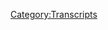{{DEFAULTSORT:
    #_TRANSCRIPT_0252:April 7-8, 2009
}}{{Transcript
    | title         = [[252: April 7-8, 2009]]
    | caption       = [https://knowledgefight.libsyn.com/knowledge-fight-april-7-8-2009 Listen to this episode on Libsyn]
    | episodeNumber = [[252: April 7-8, 2009|252]]
    | length        = 02:05:01
}}

{{MessageBox
    | header     = Warning: Bot Generated Content
    | text       = This transcript was automatically generated by transcription software and likely contains many mistakes and misattributions. Please check the audio for definitive quotes, attribution, and context.
    | image      = N3yvass4myg91.webp
    | imagewidth = 50px
    | id         = warning
}}

{{TranscriptBlock
    | name      = Unknown Speaker
    | timestamp = 00:00:00.000
    | text      = Andy in Kansas, you're on the air. Thanks for holding.
}}

{{TranscriptBlock
    | name      = Unknown Speaker
    | timestamp = 00:00:04.000
    | text      = Hello, Alex. I'm a first time caller. I'm a huge fan. I love your work.
}}

{{TranscriptBlock
    | name      = Unknown Speaker
    | timestamp = 00:00:07.280
    | text      = I love you.
}}

{{TranscriptBlock
    | name      = Unknown Speaker
    | timestamp = 00:00:07.759
    | text      = Hey, everybody. Welcome back to Knowledge Fight. I'm Dan.
}}

{{TranscriptBlock
    | name      = Unknown Speaker
    | timestamp = 00:00:09.759
    | text      = I'm Jordan.
}}

{{TranscriptBlock
    | name      = Unknown Speaker
    | timestamp = 00:00:10.240
    | text      = We're a couple of dudes. I like to sit around,
}}

{{TranscriptBlock
    | name      = Unknown Speaker
    | timestamp = 00:00:11.599
    | text      = drink novelty beverages, and talk a wee bit about Alex Jones.
}}

{{TranscriptBlock
    | name      = Unknown Speaker
    | timestamp = 00:00:14.320
    | text      = Oh, indeed we are, Dan.
}}

{{TranscriptBlock
    | name      = Unknown Speaker
    | timestamp = 00:00:16.079
    | text      = Hi.
}}

{{TranscriptBlock
    | name      = Unknown Speaker
    | timestamp = 00:00:16.480
    | text      = Dan.
}}

{{TranscriptBlock
    | name      = Unknown Speaker
    | timestamp = 00:00:17.120
    | text      = Jordan.
}}

{{TranscriptBlock
    | name      = Unknown Speaker
    | timestamp = 00:00:17.839
    | text      = What's your favorite Brendan Fraser movie?
}}

{{TranscriptBlock
    | name      = Unknown Speaker
    | timestamp = 00:00:19.839
    | text      = Fraser, boy, the mummy? I don't know. Monkey Bone? Was he in Monkey Bone?
}}

{{TranscriptBlock
    | name      = Unknown Speaker
    | timestamp = 00:00:25.440
    | text      = He was in Monkey Bone. It was a movie that famously ruined a man's career,
}}

{{TranscriptBlock
    | name      = Unknown Speaker
    | timestamp = 00:00:30.879
    | text      = and that man's name is...
}}

{{TranscriptBlock
    | name      = Unknown Speaker
    | timestamp = 00:00:31.600
    | text      = More than one.
}}

{{TranscriptBlock
    | name      = Unknown Speaker
    | timestamp = 00:00:32.320
    | text      = Brendan Fraser. Oh, yeah. Well,
}}

{{TranscriptBlock
    | name      = Unknown Speaker
    | timestamp = 00:00:34.320
    | text      = look, Catan ruined his own career the moment he discovered Coke.
}}

{{TranscriptBlock
    | name      = Unknown Speaker
    | timestamp = 00:00:37.600
    | text      = I think it almost ruined an entire studio, too. It was super expensive to make.
}}

{{TranscriptBlock
    | name      = Unknown Speaker
    | timestamp = 00:00:42.079
    | text      = Yeah.
}}

{{TranscriptBlock
    | name      = Unknown Speaker
    | timestamp = 00:00:42.560
    | text      = I worked at a movie theater when that came out, and it was one of the best things ever,
}}

{{TranscriptBlock
    | name      = Unknown Speaker
    | timestamp = 00:00:46.960
    | text      = because it was billed as, like all the posters said, from the director of Nightmare Before
}}

{{TranscriptBlock
    | name      = Unknown Speaker
    | timestamp = 00:00:53.119
    | text      = Christmas. So everybody thought it was Tim Burton.
}}

{{TranscriptBlock
    | name      = Unknown Speaker
    | timestamp = 00:00:55.439
    | text      = Except it's not Tim...
}}

{{TranscriptBlock
    | name      = Unknown Speaker
    | timestamp = 00:00:56.560
    | text      = He produced Nightmare Before Christmas.
}}

{{TranscriptBlock
    | name      = Unknown Speaker
    | timestamp = 00:00:58.000
    | text      = That's right. No, it ruined the director's career, for sure.
}}

{{TranscriptBlock
    | name      = Unknown Speaker
    | timestamp = 00:01:00.960
    | text      = Oh, certainly. Because everybody felt betrayed when it wasn't a Tim Burton movie,
}}

{{TranscriptBlock
    | name      = Unknown Speaker
    | timestamp = 00:01:03.920
    | text      = and it sucked.
}}

{{TranscriptBlock
    | name      = Unknown Speaker
    | timestamp = 00:01:04.640
    | text      = Yeah.
}}

{{TranscriptBlock
    | name      = Unknown Speaker
    | timestamp = 00:01:05.040
    | text      = Like everybody who came into the theater, like opening night to see Monkey Bone,
}}

{{TranscriptBlock
    | name      = Unknown Speaker
    | timestamp = 00:01:09.599
    | text      = they were like, oh, I'm real excited about for this Tim Burton. I got bad news for you, man.
}}

{{TranscriptBlock
    | name      = Unknown Speaker
    | timestamp = 00:01:13.680
    | text      = Sorry, he's not... He didn't do this.
}}

{{TranscriptBlock
    | name      = Unknown Speaker
    | timestamp = 00:01:16.000
    | text      = What's really unfortunate is that it didn't make people remember how good the director did
}}

{{TranscriptBlock
    | name      = Unknown Speaker
    | timestamp = 00:01:21.040
    | text      = for Nightmare Before Christmas.
}}

{{TranscriptBlock
    | name      = Unknown Speaker
    | timestamp = 00:01:22.400
    | text      = Well, you got a good producer on board.
}}

{{TranscriptBlock
    | name      = Unknown Speaker
    | timestamp = 00:01:24.159
    | text      = Oh, come on now. We're not going to start giving producers all kinds of credit for...
}}

{{TranscriptBlock
    | name      = Unknown Speaker
    | timestamp = 00:01:28.719
    | text      = Yeah, I don't know. Yeah, that was a fond memory of mine working at the movie theater.
}}

{{TranscriptBlock
    | name      = Unknown Speaker
    | timestamp = 00:01:32.879
    | text      = Watching the disappointment on everybody. You are...
}}

{{TranscriptBlock
    | name      = Unknown Speaker
    | timestamp = 00:01:35.040
    | text      = Because it was so many people. It was something like, I worked at that movie theater for like
}}

{{TranscriptBlock
    | name      = Unknown Speaker
    | timestamp = 00:01:38.799
    | text      = five years, and I never saw anything like that. Again, like universal anger coming out of the
}}

{{TranscriptBlock
    | name      = Unknown Speaker
    | timestamp = 00:01:45.680
    | text      = theater. People just like, what the fuck?
}}

{{TranscriptBlock
    | name      = Unknown Speaker
    | timestamp = 00:01:48.640
    | text      = Were you there for The Phantom Menace?
}}

{{TranscriptBlock
    | name      = Unknown Speaker
    | timestamp = 00:01:50.079
    | text      = I might have not been working at the theater at the time when I came. No, I was there for
}}

{{TranscriptBlock
    | name      = Unknown Speaker
    | timestamp = 00:01:55.359
    | text      = a very short period of time. There was some trouble. Everybody at the theater got fired.
}}

{{TranscriptBlock
    | name      = Unknown Speaker
    | timestamp = 00:02:00.480
    | text      = It's complicated. My history with that movie theater is a huge mess.
}}

{{TranscriptBlock
    | name      = Unknown Speaker
    | timestamp = 00:02:03.840
    | text      = I believe you were fired twice and rehired twice, at least.
}}

{{TranscriptBlock
    | name      = Unknown Speaker
    | timestamp = 00:02:06.959
    | text      = Yeah, and I quit once.
}}

{{TranscriptBlock
    | name      = Unknown Speaker
    | timestamp = 00:02:07.840
    | text      = And you quit once.
}}

{{TranscriptBlock
    | name      = Unknown Speaker
    | timestamp = 00:02:08.479
    | text      = Yeah, and ended up managing the theater.
}}

{{TranscriptBlock
    | name      = Unknown Speaker
    | timestamp = 00:02:10.000
    | text      = Oh, capitalism. You're great.
}}

{{TranscriptBlock
    | name      = Unknown Speaker
    | timestamp = 00:02:15.280
    | text      = Yeah, but I think that people were more disappointed by Monkey Bone.
}}

{{TranscriptBlock
    | name      = Unknown Speaker
    | timestamp = 00:02:19.039
    | text      = Yeah. I think so. In my experience.
}}

{{TranscriptBlock
    | name      = Unknown Speaker
    | timestamp = 00:02:20.960
    | text      = I can respect that. I don't remember hating...
}}

{{TranscriptBlock
    | name      = Unknown Speaker
    | timestamp = 00:02:23.919
    | text      = But also...
}}

{{TranscriptBlock
    | name      = Unknown Speaker
    | timestamp = 00:02:24.479
    | text      = Yeah.
}}

{{TranscriptBlock
    | name      = Unknown Speaker
    | timestamp = 00:02:24.960
    | text      = Sorry.
}}

{{TranscriptBlock
    | name      = Unknown Speaker
    | timestamp = 00:02:25.599
    | text      = My favorite Brendan Fraser movie is, I actually watched The Mummy like...
}}

{{TranscriptBlock
    | name      = Unknown Speaker
    | timestamp = 00:02:29.520
    | text      = Mummy.
}}

{{TranscriptBlock
    | name      = Unknown Speaker
    | timestamp = 00:02:30.000
    | text      = Three hours ago.
}}

{{TranscriptBlock
    | name      = Unknown Speaker
    | timestamp = 00:02:30.879
    | text      = Good movie.
}}

{{TranscriptBlock
    | name      = Unknown Speaker
    | timestamp = 00:02:31.360
    | text      = It's fantastic.
}}

{{TranscriptBlock
    | name      = Unknown Speaker
    | timestamp = 00:02:32.479
    | text      = I would say that the reason that I think people were more disappointed by Monkey Bone was,
}}

{{TranscriptBlock
    | name      = Unknown Speaker
    | timestamp = 00:02:37.280
    | text      = I expected people to be disappointed by Phantom Menace.
}}

{{TranscriptBlock
    | name      = Unknown Speaker
    | timestamp = 00:02:40.479
    | text      = Right.
}}

{{TranscriptBlock
    | name      = Unknown Speaker
    | timestamp = 00:02:40.960
    | text      = Like, the expectation was too high.
}}

{{TranscriptBlock
    | name      = Unknown Speaker
    | timestamp = 00:02:42.960
    | text      = It was too high.
}}

{{TranscriptBlock
    | name      = Unknown Speaker
    | timestamp = 00:02:43.520
    | text      = No matter what, even if it's fine, people are going to be disappointed. That nerd anger
}}

{{TranscriptBlock
    | name      = Unknown Speaker
    | timestamp = 00:02:47.280
    | text      = is going to come out.
}}

{{TranscriptBlock
    | name      = Unknown Speaker
    | timestamp = 00:02:48.000
    | text      = Right.
}}

{{TranscriptBlock
    | name      = Unknown Speaker
    | timestamp = 00:02:48.960
    | text      = So it doesn't surprise me, whereas everybody mad at Monkey Bone...
}}

{{TranscriptBlock
    | name      = Unknown Speaker
    | timestamp = 00:02:53.199
    | text      = I mean, it's a bad movie.
}}

{{TranscriptBlock
    | name      = Unknown Speaker
    | timestamp = 00:02:54.319
    | text      = You knew that going in.
}}

{{TranscriptBlock
    | name      = Unknown Speaker
    | timestamp = 00:02:55.199
    | text      = Right, right, right. Of course.
}}

{{TranscriptBlock
    | name      = Unknown Speaker
    | timestamp = 00:02:56.400
    | text      = That just...
}}

{{TranscriptBlock
    | name      = Unknown Speaker
    | timestamp = 00:02:57.199
    | text      = Oh God, the visceral rage.
}}

{{TranscriptBlock
    | name      = Unknown Speaker
    | timestamp = 00:02:59.439
    | text      = I loved it.
}}

{{TranscriptBlock
    | name      = Unknown Speaker
    | timestamp = 00:03:00.240
    | text      = I don't think I've ever seen it. I kind of want to watch it.
}}

{{TranscriptBlock
    | name      = Unknown Speaker
    | timestamp = 00:03:02.159
    | text      = The inverse of that was on opening night for Rollerball.
}}

{{TranscriptBlock
    | name      = Unknown Speaker
    | timestamp = 00:03:05.599
    | text      = You remember that movie with LL Cool J?
}}

{{TranscriptBlock
    | name      = Unknown Speaker
    | timestamp = 00:03:07.280
    | text      = I do remember that movie.
}}

{{TranscriptBlock
    | name      = Unknown Speaker
    | timestamp = 00:03:08.400
    | text      = Yeah, yeah.
}}

{{TranscriptBlock
    | name      = Unknown Speaker
    | timestamp = 00:03:09.520
    | text      = Everybody liked that?
}}

{{TranscriptBlock
    | name      = Unknown Speaker
    | timestamp = 00:03:11.120
    | text      = A big group of people did.
}}

{{TranscriptBlock
    | name      = Unknown Speaker
    | timestamp = 00:03:12.479
    | text      = And no one ever came to our theater dressed up, really, ever.
}}

{{TranscriptBlock
    | name      = Unknown Speaker
    | timestamp = 00:03:16.400
    | text      = Okay.
}}

{{TranscriptBlock
    | name      = Unknown Speaker
    | timestamp = 00:03:16.879
    | text      = Except for...
}}

{{TranscriptBlock
    | name      = Unknown Speaker
    | timestamp = 00:03:17.120
    | text      = But they did for Rollerball?
}}

{{TranscriptBlock
    | name      = Unknown Speaker
    | timestamp = 00:03:18.080
    | text      = Except for maybe Harry Potter.
}}

{{TranscriptBlock
    | name      = Unknown Speaker
    | timestamp = 00:03:19.840
    | text      = There were a couple people who would dress up and stuff like that.
}}

{{TranscriptBlock
    | name      = Unknown Speaker
    | timestamp = 00:03:22.240
    | text      = But yeah, for Rollerball, this big group of people came all dressed up as Rollerballers.
}}

{{TranscriptBlock
    | name      = Unknown Speaker
    | timestamp = 00:03:26.479
    | text      = I want to know more about them!
}}

{{TranscriptBlock
    | name      = Unknown Speaker
    | timestamp = 00:03:28.080
    | text      = Me too.
}}

{{TranscriptBlock
    | name      = Unknown Speaker
    | timestamp = 00:03:28.560
    | text      = Who gives a shit about that movie?
}}

{{TranscriptBlock
    | name      = Unknown Speaker
    | timestamp = 00:03:30.240
    | text      = They were so cool.
}}

{{TranscriptBlock
    | name      = Unknown Speaker
    | timestamp = 00:03:31.120
    | text      = They should have their own movie.
}}

{{TranscriptBlock
    | name      = Unknown Speaker
    | timestamp = 00:03:32.240
    | text      = They were having a great night.
}}

{{TranscriptBlock
    | name      = Unknown Speaker
    | timestamp = 00:03:33.280
    | text      = And I remember that as sort of the reverse of the Monkey Bone thing.
}}

{{TranscriptBlock
    | name      = Unknown Speaker
    | timestamp = 00:03:36.639
    | text      = As the exuberance of these people.
}}

{{TranscriptBlock
    | name      = Unknown Speaker
    | timestamp = 00:03:38.639
    | text      = Holy shit.
}}

{{TranscriptBlock
    | name      = Unknown Speaker
    | timestamp = 00:03:39.199
    | text      = If we could go back in time, I would make a documentary called Rollerballers.
}}

{{TranscriptBlock
    | name      = Unknown Speaker
    | timestamp = 00:03:42.560
    | text      = And it's just about those people who dress up to see a movie in Missouri in the...
}}

{{TranscriptBlock
    | name      = Unknown Speaker
    | timestamp = 00:03:47.599
    | text      = Oh man.
}}

{{TranscriptBlock
    | name      = Unknown Speaker
    | timestamp = 00:03:48.080
    | text      = At the second-rate movie theater in town.
}}

{{TranscriptBlock
    | name      = Unknown Speaker
    | timestamp = 00:03:50.960
    | text      = We were the junior varsity theaters.
}}

{{TranscriptBlock
    | name      = Unknown Speaker
    | timestamp = 00:03:53.280
    | text      = That was...
}}

{{TranscriptBlock
    | name      = Unknown Speaker
    | timestamp = 00:03:53.680
    | text      = Oh god, I loved it.
}}

{{TranscriptBlock
    | name      = Unknown Speaker
    | timestamp = 00:03:54.800
    | text      = Anyway, Jordan, this is a show where I know a lot about Alex Jones.
}}

{{TranscriptBlock
    | name      = Unknown Speaker
    | timestamp = 00:03:57.439
    | text      = And I only know what you tell me about Alex Jones.
}}

{{TranscriptBlock
    | name      = Unknown Speaker
    | timestamp = 00:03:58.800
    | text      = That's correct.
}}

{{TranscriptBlock
    | name      = Unknown Speaker
    | timestamp = 00:03:59.759
    | text      = Jordan, today we've got a very interesting 2009 episode to go over.
}}

{{TranscriptBlock
    | name      = Unknown Speaker
    | timestamp = 00:04:03.520
    | text      = It's going to be a mess.
}}

{{TranscriptBlock
    | name      = Unknown Speaker
    | timestamp = 00:04:05.919
    | text      = I've warned you ahead of time.
}}

{{TranscriptBlock
    | name      = Unknown Speaker
    | timestamp = 00:04:07.280
    | text      = You have teased it mercilessly.
}}

{{TranscriptBlock
    | name      = Unknown Speaker
    | timestamp = 00:04:09.520
    | text      = I don't mean...
}}

{{TranscriptBlock
    | name      = Unknown Speaker
    | timestamp = 00:04:10.000
    | text      = I don't feel like I haven't teased.
}}

{{TranscriptBlock
    | name      = Unknown Speaker
    | timestamp = 00:04:11.439
    | text      = I've been trying to warn and sort of qualify things.
}}

{{TranscriptBlock
    | name      = Unknown Speaker
    | timestamp = 00:04:14.560
    | text      = And I'll do a little bit more of that after we do something I'd rather do.
}}

{{TranscriptBlock
    | name      = Unknown Speaker
    | timestamp = 00:04:17.920
    | text      = What's that?
}}

{{TranscriptBlock
    | name      = Unknown Speaker
    | timestamp = 00:04:18.560
    | text      = Thanks to some of our new donors.
}}

{{TranscriptBlock
    | name      = Unknown Speaker
    | timestamp = 00:04:20.399
    | text      = Great transition.
}}

{{TranscriptBlock
    | name      = Unknown Speaker
    | timestamp = 00:04:21.040
    | text      = Thank you very much.
}}

{{TranscriptBlock
    | name      = Unknown Speaker
    | timestamp = 00:04:21.920
    | text      = So first today, I'd like to say thank you to Stephanie.
}}

{{TranscriptBlock
    | name      = Unknown Speaker
    | timestamp = 00:04:24.319
    | text      = You are now a policy wonk.
}}

{{TranscriptBlock
    | name      = Unknown Speaker
    | timestamp = 00:04:26.000
    | text      = I'm a policy wonk.
}}

{{TranscriptBlock
    | name      = Unknown Speaker
    | timestamp = 00:04:27.120
    | text      = Thank you, Stephanie.
}}

{{TranscriptBlock
    | name      = Unknown Speaker
    | timestamp = 00:04:27.600
    | text      = Thank you, Stephanie.
}}

{{TranscriptBlock
    | name      = Unknown Speaker
    | timestamp = 00:04:28.720
    | text      = Next, Morgan, thank you so much.
}}

{{TranscriptBlock
    | name      = Unknown Speaker
    | timestamp = 00:04:30.720
    | text      = You are now a policy wonk.
}}

{{TranscriptBlock
    | name      = Unknown Speaker
    | timestamp = 00:04:32.480
    | text      = I'm a policy wonk.
}}

{{TranscriptBlock
    | name      = Unknown Speaker
    | timestamp = 00:04:33.519
    | text      = Thank you, Morgan.
}}

{{TranscriptBlock
    | name      = Unknown Speaker
    | timestamp = 00:04:34.240
    | text      = Thank you very much for trapping Merlin.
}}

{{TranscriptBlock
    | name      = Unknown Speaker
    | timestamp = 00:04:37.839
    | text      = Oh, okay.
}}

{{TranscriptBlock
    | name      = Unknown Speaker
    | timestamp = 00:04:38.319
    | text      = That's with Morgan.
}}

{{TranscriptBlock
    | name      = Unknown Speaker
    | timestamp = 00:04:39.199
    | text      = Morgan Le Fay.
}}

{{TranscriptBlock
    | name      = Unknown Speaker
    | timestamp = 00:04:39.839
    | text      = Come on. What did this person do?
}}

{{TranscriptBlock
    | name      = Unknown Speaker
    | timestamp = 00:04:41.759
    | text      = Let's find out.
}}

{{TranscriptBlock
    | name      = Unknown Speaker
    | timestamp = 00:04:42.319
    | text      = Thank you so much, Mr. Putty Foot.
}}

{{TranscriptBlock
    | name      = Unknown Speaker
    | timestamp = 00:04:44.079
    | text      = You are now a policy wonk.
}}

{{TranscriptBlock
    | name      = Unknown Speaker
    | timestamp = 00:04:46.000
    | text      = I'm a policy wonk.
}}

{{TranscriptBlock
    | name      = Unknown Speaker
    | timestamp = 00:04:47.199
    | text      = What?
}}

{{TranscriptBlock
    | name      = Unknown Speaker
    | timestamp = 00:04:47.600
    | text      = Mr. Putty Foot is actually from an ancient Sumerian myth.
}}

{{TranscriptBlock
    | name      = Unknown Speaker
    | timestamp = 00:04:51.279
    | text      = Oh, is that right?
}}

{{TranscriptBlock
    | name      = Unknown Speaker
    | timestamp = 00:04:51.600
    | text      = So Enki and Gilgamesh both had to fight Mr. Putty Foot.
}}

{{TranscriptBlock
    | name      = Unknown Speaker
    | timestamp = 00:04:56.399
    | text      = Okay, that makes sense.
}}

{{TranscriptBlock
    | name      = Unknown Speaker
    | timestamp = 00:04:57.120
    | text      = Everybody knows that.
}}

{{TranscriptBlock
    | name      = Unknown Speaker
    | timestamp = 00:04:58.000
    | text      = Next, John S. Thank you so much.
}}

{{TranscriptBlock
    | name      = Unknown Speaker
    | timestamp = 00:05:00.000
    | text      = You are now a policy wonk.
}}

{{TranscriptBlock
    | name      = Unknown Speaker
    | timestamp = 00:05:01.439
    | text      = I'm a policy wonk.
}}

{{TranscriptBlock
    | name      = Unknown Speaker
    | timestamp = 00:05:02.560
    | text      = Thank you very much, John.
}}

{{TranscriptBlock
    | name      = Unknown Speaker
    | timestamp = 00:05:03.759
    | text      = Next, and finally, I don't know how to pronounce this.
}}

{{TranscriptBlock
    | name      = Unknown Speaker
    | timestamp = 00:05:07.040
    | text      = It's we are chosen, but with an X instead of the O.
}}

{{TranscriptBlock
    | name      = Unknown Speaker
    | timestamp = 00:05:09.920
    | text      = So it's we are chicks.
}}

{{TranscriptBlock
    | name      = Unknown Speaker
    | timestamp = 00:05:11.199
    | text      = That's trouble.
}}

{{TranscriptBlock
    | name      = Unknown Speaker
    | timestamp = 00:05:12.000
    | text      = Yeah.
}}

{{TranscriptBlock
    | name      = Unknown Speaker
    | timestamp = 00:05:12.240
    | text      = But anyway, thank you so much.
}}

{{TranscriptBlock
    | name      = Unknown Speaker
    | timestamp = 00:05:13.360
    | text      = You are now policy wonk.
}}

{{TranscriptBlock
    | name      = Unknown Speaker
    | timestamp = 00:05:15.040
    | text      = I'm a policy wonk.
}}

{{TranscriptBlock
    | name      = Unknown Speaker
    | timestamp = 00:05:16.160
    | text      = Thank you.
}}

{{TranscriptBlock
    | name      = Unknown Speaker
    | timestamp = 00:05:16.639
    | text      = Thank you.
}}

{{TranscriptBlock
    | name      = Unknown Speaker
    | timestamp = 00:05:18.000
    | text      = Oh, no.
}}

{{TranscriptBlock
    | name      = Unknown Speaker
    | timestamp = 00:05:18.879
    | text      = Technical difficulties.
}}

{{TranscriptBlock
    | name      = Unknown Speaker
    | timestamp = 00:05:21.920
    | text      = Anyway, if you would like to support the show, you can do that by going to our website,
}}

{{TranscriptBlock
    | name      = Unknown Speaker
    | timestamp = 00:05:25.680
    | text      = knowledgefight.com, clicking that button that says support the show.
}}

{{TranscriptBlock
    | name      = Unknown Speaker
    | timestamp = 00:05:28.079
    | text      = We would appreciate it.
}}

{{TranscriptBlock
    | name      = Unknown Speaker
    | timestamp = 00:05:28.800
    | text      = Oh, yes, please.
}}

{{TranscriptBlock
    | name      = Unknown Speaker
    | timestamp = 00:05:30.000
    | text      = So, Jordan, today, what we're doing is we're going over the span of April 7th to 8th, 2009.
}}

{{TranscriptBlock
    | name      = Unknown Speaker
    | timestamp = 00:05:35.600
    | text      = Mm-hmm.
}}

{{TranscriptBlock
    | name      = Unknown Speaker
    | timestamp = 00:05:36.240
    | text      = And I'm just going to tell you off the bat, we're going to go ahead and skip ahead through
}}

{{TranscriptBlock
    | name      = Unknown Speaker
    | timestamp = 00:05:40.000
    | text      = the 7th because it is whack.
}}

{{TranscriptBlock
    | name      = Unknown Speaker
    | timestamp = 00:05:42.319
    | text      = Okay.
}}

{{TranscriptBlock
    | name      = Unknown Speaker
    | timestamp = 00:05:42.639
    | text      = It's a boring show.
}}

{{TranscriptBlock
    | name      = Unknown Speaker
    | timestamp = 00:05:43.519
    | text      = Okay.
}}

{{TranscriptBlock
    | name      = Unknown Speaker
    | timestamp = 00:05:43.920
    | text      = I think I told you about this, the 2009.
}}

{{TranscriptBlock
    | name      = Unknown Speaker
    | timestamp = 00:05:46.879
    | text      = It hit a bit of a snag.
}}

{{TranscriptBlock
    | name      = Unknown Speaker
    | timestamp = 00:05:48.079
    | text      = Yes.
}}

{{TranscriptBlock
    | name      = Unknown Speaker
    | timestamp = 00:05:48.240
    | text      = And that's kind of what I'm talking about.
}}

{{TranscriptBlock
    | name      = Unknown Speaker
    | timestamp = 00:05:49.519
    | text      = The 7th is a mess.
}}

{{TranscriptBlock
    | name      = Unknown Speaker
    | timestamp = 00:05:51.279
    | text      = He just talks to Mike Rivera about a bunch of bullshit, and then he interviews the lady
}}

{{TranscriptBlock
    | name      = Unknown Speaker
    | timestamp = 00:05:55.360
    | text      = whose son was the guy who got decapitated on the Greyhound bus.
}}

{{TranscriptBlock
    | name      = Unknown Speaker
    | timestamp = 00:05:59.600
    | text      = And it's a gross...
}}

{{TranscriptBlock
    | name      = Unknown Speaker
    | timestamp = 00:06:01.279
    | text      = That is exploitative to a level I don't even want to think about.
}}

{{TranscriptBlock
    | name      = Unknown Speaker
    | timestamp = 00:06:05.360
    | text      = Well, she was making the rounds doing some advocacy and stuff like that.
}}

{{TranscriptBlock
    | name      = Unknown Speaker
    | timestamp = 00:06:09.199
    | text      = Okay.
}}

{{TranscriptBlock
    | name      = Unknown Speaker
    | timestamp = 00:06:09.839
    | text      = And so she's not being exploited, but there is still a piece of it where Alex...
}}

{{TranscriptBlock
    | name      = Unknown Speaker
    | timestamp = 00:06:13.839
    | text      = It's a gross interview and it doesn't seem to fit in with anything that Alex talks about.
}}

{{TranscriptBlock
    | name      = Unknown Speaker
    | timestamp = 00:06:19.600
    | text      = It's a very novel piece of his stuff because he's not trying to make this guy out to be
}}

{{TranscriptBlock
    | name      = Unknown Speaker
    | timestamp = 00:06:28.160
    | text      = like an immigrant killer.
}}

{{TranscriptBlock
    | name      = Unknown Speaker
    | timestamp = 00:06:29.839
    | text      = He's not trying to...
}}

{{TranscriptBlock
    | name      = Unknown Speaker
    | timestamp = 00:06:31.199
    | text      = There's none of the normal rhetoric except for stuff about demonizing mental illness
}}

{{TranscriptBlock
    | name      = Unknown Speaker
    | timestamp = 00:06:36.800
    | text      = and people who are on meds and stuff like that.
}}

{{TranscriptBlock
    | name      = Unknown Speaker
    | timestamp = 00:06:38.720
    | text      = Well, you gotta do that.
}}

{{TranscriptBlock
    | name      = Unknown Speaker
    | timestamp = 00:06:39.759
    | text      = So there's a little bit of that, but it's definitely not worth going into.
}}

{{TranscriptBlock
    | name      = Unknown Speaker
    | timestamp = 00:06:42.720
    | text      = So we're just gonna skip through that and jump in on the 8th because I think the 8th
}}

{{TranscriptBlock
    | name      = Unknown Speaker
    | timestamp = 00:06:46.800
    | text      = is one of the most important days that we will have ever covered in terms of our entire
}}

{{TranscriptBlock
    | name      = Unknown Speaker
    | timestamp = 00:06:52.079
    | text      = podcast up till this point.
}}

{{TranscriptBlock
    | name      = Unknown Speaker
    | timestamp = 00:06:53.839
    | text      = And before we explain why, here are a couple out of context drops from today's show.
}}

{{TranscriptBlock
    | name      = Unknown Speaker
    | timestamp = 00:06:58.319
    | text      = In the first one, Alex kind of describes my life.
}}

{{TranscriptBlock
    | name      = Unknown Speaker
    | timestamp = 00:07:01.519
    | text      = Imagine having homework that never ends that you have a passion for because you want knowledge
}}

{{TranscriptBlock
    | name      = Unknown Speaker
    | timestamp = 00:07:07.920
    | text      = and to beat them.
}}

{{TranscriptBlock
    | name      = Unknown Speaker
    | timestamp = 00:07:09.360
    | text      = It's like you can't stop it.
}}

{{TranscriptBlock
    | name      = Unknown Speaker
    | timestamp = 00:07:10.639
    | text      = You can't stop researching.
}}

{{TranscriptBlock
    | name      = Unknown Speaker
    | timestamp = 00:07:11.920
    | text      = You can't stop learning.
}}

{{TranscriptBlock
    | name      = Unknown Speaker
    | timestamp = 00:07:12.959
    | text      = You can't stop finding out what's disinfo and what's real.
}}

{{TranscriptBlock
    | name      = Unknown Speaker
    | timestamp = 00:07:16.160
    | text      = I think that when I heard that, I was like, I can't relate more to that, except all you
}}

{{TranscriptBlock
    | name      = Unknown Speaker
    | timestamp = 00:07:21.519
    | text      = do is lie.
}}

{{TranscriptBlock
    | name      = Unknown Speaker
    | timestamp = 00:07:23.040
    | text      = Dan, the more you look into the abyss, the more the abyss looks back at you and it has
}}

{{TranscriptBlock
    | name      = Unknown Speaker
    | timestamp = 00:07:27.279
    | text      = your own face on it.
}}

{{TranscriptBlock
    | name      = Unknown Speaker
    | timestamp = 00:07:28.240
    | text      = Dan.
}}

{{TranscriptBlock
    | name      = Unknown Speaker
    | timestamp = 00:07:28.560
    | text      = Yeah, it's a little boy.
}}

{{TranscriptBlock
    | name      = Unknown Speaker
    | timestamp = 00:07:30.319
    | text      = So that's dangerous.
}}

{{TranscriptBlock
    | name      = Unknown Speaker
    | timestamp = 00:07:31.600
    | text      = Next out of context drop.
}}

{{TranscriptBlock
    | name      = Unknown Speaker
    | timestamp = 00:07:32.720
    | text      = Alex Jones asks a rhetorical question that he doesn't want an answer to.
}}

{{TranscriptBlock
    | name      = Unknown Speaker
    | timestamp = 00:07:37.279
    | text      = I mean, do you people have any respect for me?
}}

{{TranscriptBlock
    | name      = Unknown Speaker
    | timestamp = 00:07:39.600
    | text      = No.
}}

{{TranscriptBlock
    | name      = Unknown Speaker
    | timestamp = 00:07:39.680
    | text      = You have any respect for me?
}}

{{TranscriptBlock
    | name      = Unknown Speaker
    | timestamp = 00:07:41.360
    | text      = No.
}}

{{TranscriptBlock
    | name      = Unknown Speaker
    | timestamp = 00:07:41.759
    | text      = Or is it just all we don't believe Alex?
}}

{{TranscriptBlock
    | name      = Unknown Speaker
    | timestamp = 00:07:44.000
    | text      = Yes.
}}

{{TranscriptBlock
    | name      = Unknown Speaker
    | timestamp = 00:07:44.480
    | text      = Pretty much.
}}

{{TranscriptBlock
    | name      = Unknown Speaker
    | timestamp = 00:07:44.959
    | text      = Yeah.
}}

{{TranscriptBlock
    | name      = Unknown Speaker
    | timestamp = 00:07:45.439
    | text      = You nailed it.
}}

{{TranscriptBlock
    | name      = Unknown Speaker
    | timestamp = 00:07:46.079
    | text      = He's in a weird mood on the 8th.
}}

{{TranscriptBlock
    | name      = Unknown Speaker
    | timestamp = 00:07:50.959
    | text      = That's a weird thing to have on your own radio show is to just ask a giant like, does
}}

{{TranscriptBlock
    | name      = Unknown Speaker
    | timestamp = 00:07:56.959
    | text      = anybody like me here?
}}

{{TranscriptBlock
    | name      = Unknown Speaker
    | timestamp = 00:07:58.639
    | text      = Really?
}}

{{TranscriptBlock
    | name      = Unknown Speaker
    | timestamp = 00:07:59.360
    | text      = Anybody?
}}

{{TranscriptBlock
    | name      = Unknown Speaker
    | timestamp = 00:08:00.079
    | text      = Anybody here at all?
}}

{{TranscriptBlock
    | name      = Unknown Speaker
    | timestamp = 00:08:01.360
    | text      = No?
}}

{{TranscriptBlock
    | name      = Unknown Speaker
    | timestamp = 00:08:01.600
    | text      = Yeah.
}}

{{TranscriptBlock
    | name      = Unknown Speaker
    | timestamp = 00:08:02.560
    | text      = Well, see, that was in response to that whole jag was sort of in the response to a caller
}}

{{TranscriptBlock
    | name      = Unknown Speaker
    | timestamp = 00:08:07.839
    | text      = who calls in.
}}

{{TranscriptBlock
    | name      = Unknown Speaker
    | timestamp = 00:08:08.879
    | text      = Alex goes into overdrive on this episode and does a whole extra hour of the show.
}}

{{TranscriptBlock
    | name      = Unknown Speaker
    | timestamp = 00:08:12.879
    | text      = So it's five hour episode, which is brutal.
}}

{{TranscriptBlock
    | name      = Unknown Speaker
    | timestamp = 00:08:15.839
    | text      = But in the extra hour of the show, he starts, he explains that he wants to do overdrive
}}

{{TranscriptBlock
    | name      = Unknown Speaker
    | timestamp = 00:08:21.040
    | text      = because he's got too many calls backed up and he wants to talk to the people.
}}

{{TranscriptBlock
    | name      = Unknown Speaker
    | timestamp = 00:08:24.160
    | text      = So the first call that he takes is a guy who's like, hey, Alex, this entire episode, you've
}}

{{TranscriptBlock
    | name      = Unknown Speaker
    | timestamp = 00:08:29.279
    | text      = been talking about this news article in the AP about how Obama is admitting that they're
}}

{{TranscriptBlock
    | name      = Unknown Speaker
    | timestamp = 00:08:34.399
    | text      = doing chemtrails.
}}

{{TranscriptBlock
    | name      = Unknown Speaker
    | timestamp = 00:08:35.759
    | text      = But if you go look at that article, it doesn't say that.
}}

{{TranscriptBlock
    | name      = Unknown Speaker
    | timestamp = 00:08:39.120
    | text      = I like you and I want to help get your message out to my friends and stuff like that.
}}

{{TranscriptBlock
    | name      = Unknown Speaker
    | timestamp = 00:08:44.000
    | text      = But you were literally saying something that isn't true.
}}

{{TranscriptBlock
    | name      = Unknown Speaker
    | timestamp = 00:08:46.480
    | text      = So if I tell them to go check this out, they're going to see it.
}}

{{TranscriptBlock
    | name      = Unknown Speaker
    | timestamp = 00:08:49.360
    | text      = It'd be like, that's not true.
}}

{{TranscriptBlock
    | name      = Unknown Speaker
    | timestamp = 00:08:50.559
    | text      = That's hurting the cause or whatever.
}}

{{TranscriptBlock
    | name      = Unknown Speaker
    | timestamp = 00:08:52.240
    | text      = And then Alex just gets so fucking defensive and screams at him for a half an hour.
}}

{{TranscriptBlock
    | name      = Unknown Speaker
    | timestamp = 00:08:56.639
    | text      = Yeah.
}}

{{TranscriptBlock
    | name      = Unknown Speaker
    | timestamp = 00:08:57.200
    | text      = And so that leads to the, does anybody respect me?
}}

{{TranscriptBlock
    | name      = Unknown Speaker
    | timestamp = 00:09:00.240
    | text      = It's like, wow, that's why you went to overdrive.
}}

{{TranscriptBlock
    | name      = Unknown Speaker
    | timestamp = 00:09:04.480
    | text      = That is rough.
}}

{{TranscriptBlock
    | name      = Unknown Speaker
    | timestamp = 00:09:05.679
    | text      = The idea that, oh man, that's so sad.
}}

{{TranscriptBlock
    | name      = Unknown Speaker
    | timestamp = 00:09:08.960
    | text      = That's so sad that a guy who looks up to Alex, who's like, you're, you're a great man.
}}

{{TranscriptBlock
    | name      = Unknown Speaker
    | timestamp = 00:09:13.679
    | text      = You're doing great things.
}}

{{TranscriptBlock
    | name      = Unknown Speaker
    | timestamp = 00:09:15.200
    | text      = I don't want to hurt you.
}}

{{TranscriptBlock
    | name      = Unknown Speaker
    | timestamp = 00:09:17.279
    | text      = I love you.
}}

{{TranscriptBlock
    | name      = Unknown Speaker
    | timestamp = 00:09:18.159
    | text      = And out of that love, I tell you that you are lying about this bullshit.
}}

{{TranscriptBlock
    | name      = Unknown Speaker
    | timestamp = 00:09:23.120
    | text      = Change it that way.
}}

{{TranscriptBlock
    | name      = Unknown Speaker
    | timestamp = 00:09:24.559
    | text      = When you tell the truth, I can tell more of my friends and they'll tell more of their
}}

{{TranscriptBlock
    | name      = Unknown Speaker
    | timestamp = 00:09:27.919
    | text      = friends and they'll point it back and they'll have hard evidence that you're right.
}}

{{TranscriptBlock
    | name      = Unknown Speaker
    | timestamp = 00:09:30.799
    | text      = Yep.
}}

{{TranscriptBlock
    | name      = Unknown Speaker
    | timestamp = 00:09:31.279
    | text      = And instead he throws a tantrum like a little baby.
}}

{{TranscriptBlock
    | name      = Unknown Speaker
    | timestamp = 00:09:33.360
    | text      = Basically, I understand that.
}}

{{TranscriptBlock
    | name      = Unknown Speaker
    | timestamp = 00:09:35.120
    | text      = It's wild.
}}

{{TranscriptBlock
    | name      = Unknown Speaker
    | timestamp = 00:09:36.000
    | text      = That makes sense.
}}

{{TranscriptBlock
    | name      = Unknown Speaker
    | timestamp = 00:09:36.960
    | text      = If there were not the rest of this episode, I would like to just listen to that whole
}}

{{TranscriptBlock
    | name      = Unknown Speaker
    | timestamp = 00:09:42.080
    | text      = 20 minutes because Alex just disassembles on air more or less, just like, why I'm right
}}

{{TranscriptBlock
    | name      = Unknown Speaker
    | timestamp = 00:09:52.240
    | text      = all the time.
}}

{{TranscriptBlock
    | name      = Unknown Speaker
    | timestamp = 00:09:54.399
    | text      = It's awesome.
}}

{{TranscriptBlock
    | name      = Unknown Speaker
    | timestamp = 00:09:55.120
    | text      = All right.
}}

{{TranscriptBlock
    | name      = Unknown Speaker
    | timestamp = 00:09:55.440
    | text      = So he turns into a raving lunatic.
}}

{{TranscriptBlock
    | name      = Unknown Speaker
    | timestamp = 00:09:57.120
    | text      = It is awesome.
}}

{{TranscriptBlock
    | name      = Unknown Speaker
    | timestamp = 00:09:58.000
    | text      = But Jordan, today, this episode is going to be a very big, it's going to be very important
}}

{{TranscriptBlock
    | name      = Unknown Speaker
    | timestamp = 00:10:06.159
    | text      = and you'll see immediately why, but before we jump into anything, I need to make one
}}

{{TranscriptBlock
    | name      = Unknown Speaker
    | timestamp = 00:10:10.399
    | text      = very important caveat before we get into any of the main substance of today's episode.
}}

{{TranscriptBlock
    | name      = Unknown Speaker
    | timestamp = 00:10:16.080
    | text      = We've got a lot of new donors.
}}

{{TranscriptBlock
    | name      = Unknown Speaker
    | timestamp = 00:10:17.360
    | text      = Go ahead and read those off, Dan.
}}

{{TranscriptBlock
    | name      = Unknown Speaker
    | timestamp = 00:10:18.639
    | text      = That's not it.
}}

{{TranscriptBlock
    | name      = Unknown Speaker
    | timestamp = 00:10:19.039
    | text      = Oh, that's not?
}}

{{TranscriptBlock
    | name      = Unknown Speaker
    | timestamp = 00:10:19.679
    | text      = Well, okay.
}}

{{TranscriptBlock
    | name      = Unknown Speaker
    | timestamp = 00:10:20.080
    | text      = I'm sorry.
}}

{{TranscriptBlock
    | name      = Unknown Speaker
    | timestamp = 00:10:20.399
    | text      = It's that there is going to, there are going to be parts of this episode that I can tell
}}

{{TranscriptBlock
    | name      = Unknown Speaker
    | timestamp = 00:10:24.799
    | text      = you what's going on and then there are going to be other parts where there's some conjecture
}}

{{TranscriptBlock
    | name      = Unknown Speaker
    | timestamp = 00:10:29.679
    | text      = and some speculation.
}}

{{TranscriptBlock
    | name      = Unknown Speaker
    | timestamp = 00:10:31.919
    | text      = I want to give that warning ahead of time and we will do our best to call out what is
}}

{{TranscriptBlock
    | name      = Unknown Speaker
    | timestamp = 00:10:36.000
    | text      = what, but I don't want to mislead anybody who's listening to this as we go through it
}}

{{TranscriptBlock
    | name      = Unknown Speaker
    | timestamp = 00:10:42.080
    | text      = to think that we have a firm conclusion that we can come to or that we're directly saying
}}

{{TranscriptBlock
    | name      = Unknown Speaker
    | timestamp = 00:10:47.440
    | text      = X means X.
}}

{{TranscriptBlock
    | name      = Unknown Speaker
    | timestamp = 00:10:49.440
    | text      = Right.
}}

{{TranscriptBlock
    | name      = Unknown Speaker
    | timestamp = 00:10:50.080
    | text      = We do mean X means X, but X means Y.
}}

{{TranscriptBlock
    | name      = Unknown Speaker
    | timestamp = 00:10:52.159
    | text      = We're not trying, we're not, I don't know how to say this other than to say...
}}

{{TranscriptBlock
    | name      = Unknown Speaker
    | timestamp = 00:10:57.200
    | text      = How about let me say it to you this way and let's do it in the parlance of Alex Jones.
}}

{{TranscriptBlock
    | name      = Unknown Speaker
    | timestamp = 00:11:02.480
    | text      = Parlance, of course, is a word that Alex Jones uses.
}}

{{TranscriptBlock
    | name      = Unknown Speaker
    | timestamp = 00:11:04.960
    | text      = And the nomenclature of the parlance of the symbolism.
}}

{{TranscriptBlock
    | name      = Unknown Speaker
    | timestamp = 00:11:07.279
    | text      = Exactly.
}}

{{TranscriptBlock
    | name      = Unknown Speaker
    | timestamp = 00:11:09.519
    | text      = Our gut will point us to this thing.
}}

{{TranscriptBlock
    | name      = Unknown Speaker
    | timestamp = 00:11:13.120
    | text      = And even beyond gut, circumstantial...
}}

{{TranscriptBlock
    | name      = Unknown Speaker
    | timestamp = 00:11:14.639
    | text      = But we do not always trust our gut.
}}

{{TranscriptBlock
    | name      = Unknown Speaker
    | timestamp = 00:11:17.279
    | text      = No.
}}

{{TranscriptBlock
    | name      = Unknown Speaker
    | timestamp = 00:11:17.759
    | text      = Unlike Alex, we will say our gut says this is probably true, but we don't trust that
}}

{{TranscriptBlock
    | name      = Unknown Speaker
    | timestamp = 00:11:23.759
    | text      = because we can't prove it.
}}

{{TranscriptBlock
    | name      = Unknown Speaker
    | timestamp = 00:11:25.039
    | text      = There's gut, there's circumstantial evidence, there's coincidence and all those things
}}

{{TranscriptBlock
    | name      = Unknown Speaker
    | timestamp = 00:11:30.240
    | text      = together and we can discuss how those things lead us towards a conclusion.
}}

{{TranscriptBlock
    | name      = Unknown Speaker
    | timestamp = 00:11:34.799
    | text      = Right.
}}

{{TranscriptBlock
    | name      = Unknown Speaker
    | timestamp = 00:11:35.039
    | text      = But we can't say with any certainty that this is the conclusion.
}}

{{TranscriptBlock
    | name      = Unknown Speaker
    | timestamp = 00:11:38.720
    | text      = Exactly.
}}

{{TranscriptBlock
    | name      = Unknown Speaker
    | timestamp = 00:11:39.200
    | text      = I want that caveat to be totally clear lest anyone get the wrong idea because a lot of
}}

{{TranscriptBlock
    | name      = Unknown Speaker
    | timestamp = 00:11:43.919
    | text      = this stuff is pretty important to the stuff we cover and at the same time really fucking
}}

{{TranscriptBlock
    | name      = Unknown Speaker
    | timestamp = 00:11:48.720
    | text      = suspicious.
}}

{{TranscriptBlock
    | name      = Unknown Speaker
    | timestamp = 00:11:49.360
    | text      = Yeah.
}}

{{TranscriptBlock
    | name      = Unknown Speaker
    | timestamp = 00:11:49.919
    | text      = So here's where we start.
}}

{{TranscriptBlock
    | name      = Unknown Speaker
    | timestamp = 00:11:51.440
    | text      = We're going to jump in about 20 minutes into the April 8th, 2009 episode.
}}

{{TranscriptBlock
    | name      = Unknown Speaker
    | timestamp = 00:11:56.159
    | text      = And the reason we're not going to listen to anything at the beginning is because it's
}}

{{TranscriptBlock
    | name      = Unknown Speaker
    | timestamp = 00:11:59.120
    | text      = just a continuation of Alex's random, not random, but like very consistent.
}}

{{TranscriptBlock
    | name      = Unknown Speaker
    | timestamp = 00:12:04.320
    | text      = I don't want to be blamed for that Pittsburgh shooting.
}}

{{TranscriptBlock
    | name      = Unknown Speaker
    | timestamp = 00:12:06.960
    | text      = Right, right, right, right.
}}

{{TranscriptBlock
    | name      = Unknown Speaker
    | timestamp = 00:12:07.919
    | text      = He's just, he's very defensive about the idea that newspapers are pointing out that
}}

{{TranscriptBlock
    | name      = Unknown Speaker
    | timestamp = 00:12:12.399
    | text      = the guy who did the shooting was a regular commenter on his website.
}}

{{TranscriptBlock
    | name      = Unknown Speaker
    | timestamp = 00:12:15.600
    | text      = Right, right, right.
}}

{{TranscriptBlock
    | name      = Unknown Speaker
    | timestamp = 00:12:15.919
    | text      = He's going on and on about how like, yeah, but you look at the comments, he doesn't
}}

{{TranscriptBlock
    | name      = Unknown Speaker
    | timestamp = 00:12:19.840
    | text      = like me and that sort of thing.
}}

{{TranscriptBlock
    | name      = Unknown Speaker
    | timestamp = 00:12:22.240
    | text      = That's sort of his defense about it.
}}

{{TranscriptBlock
    | name      = Unknown Speaker
    | timestamp = 00:12:23.519
    | text      = Hard proof.
}}

{{TranscriptBlock
    | name      = Unknown Speaker
    | timestamp = 00:12:25.039
    | text      = Well, I mean, it is, you can see how there is an argument he can make.
}}

{{TranscriptBlock
    | name      = Unknown Speaker
    | timestamp = 00:12:29.519
    | text      = It's a bad one because he does like Alex.
}}

{{TranscriptBlock
    | name      = Unknown Speaker
    | timestamp = 00:12:31.759
    | text      = He just doesn't think he hates the Jews enough.
}}

{{TranscriptBlock
    | name      = Unknown Speaker
    | timestamp = 00:12:33.600
    | text      = Right.
}}

{{TranscriptBlock
    | name      = Unknown Speaker
    | timestamp = 00:12:33.919
    | text      = That's what the guy's complaints were, which is not necessarily indications that this guy
}}

{{TranscriptBlock
    | name      = Unknown Speaker
    | timestamp = 00:12:40.320
    | text      = was against Alex, but...
}}

{{TranscriptBlock
    | name      = Unknown Speaker
    | timestamp = 00:12:41.919
    | text      = Oh, that's such a weird criteria.
}}

{{TranscriptBlock
    | name      = Unknown Speaker
    | timestamp = 00:12:44.559
    | text      = Oh man, Dan, I would love to be friends with you.
}}

{{TranscriptBlock
    | name      = Unknown Speaker
    | timestamp = 00:12:46.960
    | text      = I think you're a great guy.
}}

{{TranscriptBlock
    | name      = Unknown Speaker
    | timestamp = 00:12:48.080
    | text      = I think you're right on most of the time, but you just don't hate Jews enough.
}}

{{TranscriptBlock
    | name      = Unknown Speaker
    | timestamp = 00:12:51.519
    | text      = So we can't hang out.
}}

{{TranscriptBlock
    | name      = Unknown Speaker
    | timestamp = 00:12:54.480
    | text      = I'm sorry.
}}

{{TranscriptBlock
    | name      = Unknown Speaker
    | timestamp = 00:12:54.960
    | text      = Cool.
}}

{{TranscriptBlock
    | name      = Unknown Speaker
    | timestamp = 00:12:55.519
    | text      = I'm sorry.
}}

{{TranscriptBlock
    | name      = Unknown Speaker
    | timestamp = 00:12:55.919
    | text      = I'd be fine with that.
}}

{{TranscriptBlock
    | name      = Unknown Speaker
    | timestamp = 00:12:57.279
    | text      = You don't think I hate Jews enough?
}}

{{TranscriptBlock
    | name      = Unknown Speaker
    | timestamp = 00:12:58.480
    | text      = You don't want to hang out with me?
}}

{{TranscriptBlock
    | name      = Unknown Speaker
    | timestamp = 00:13:00.080
    | text      = That's a win-win for me.
}}

{{TranscriptBlock
    | name      = Unknown Speaker
    | timestamp = 00:13:01.440
    | text      = That's true.
}}

{{TranscriptBlock
    | name      = Unknown Speaker
    | timestamp = 00:13:02.000
    | text      = That is a win-win.
}}

{{TranscriptBlock
    | name      = Unknown Speaker
    | timestamp = 00:13:02.960
    | text      = Yeah.
}}

{{TranscriptBlock
    | name      = Unknown Speaker
    | timestamp = 00:13:03.440
    | text      = So that's most of the beginning of the episode.
}}

{{TranscriptBlock
    | name      = Unknown Speaker
    | timestamp = 00:13:05.440
    | text      = And then about 25 minutes in, Alex says something that made me ears perk up.
}}

{{TranscriptBlock
    | name      = Unknown Speaker
    | timestamp = 00:13:11.679
    | text      = The left, I mean, I'm being directly attacked by George Soros right now.
}}

{{TranscriptBlock
    | name      = Unknown Speaker
    | timestamp = 00:13:15.519
    | text      = You know that's who runs Media Matters.
}}

{{TranscriptBlock
    | name      = Unknown Speaker
    | timestamp = 00:13:20.080
    | text      = Literally runs it.
}}

{{TranscriptBlock
    | name      = Unknown Speaker
    | timestamp = 00:13:23.759
    | text      = And all these other big sites that he publicly funds are attacking me.
}}

{{TranscriptBlock
    | name      = Unknown Speaker
    | timestamp = 00:13:27.840
    | text      = Let me tell you something, folks, it's creepy to have the eye of Sauron on you.
}}

{{TranscriptBlock
    | name      = Unknown Speaker
    | timestamp = 00:13:31.840
    | text      = I mean, you think it's fun having hardcore people like George Soros after you?
}}

{{TranscriptBlock
    | name      = Unknown Speaker
    | timestamp = 00:13:38.240
    | text      = So we now have Alex saying not only that he's being attacked and associated with this
}}

{{TranscriptBlock
    | name      = Unknown Speaker
    | timestamp = 00:13:46.320
    | text      = Pittsburgh shooting and he doesn't want that.
}}

{{TranscriptBlock
    | name      = Unknown Speaker
    | timestamp = 00:13:49.919
    | text      = That's not me.
}}

{{TranscriptBlock
    | name      = Unknown Speaker
    | timestamp = 00:13:50.720
    | text      = I told people to kill people, but that doesn't mean they kill people because I told them
}}

{{TranscriptBlock
    | name      = Unknown Speaker
    | timestamp = 00:13:54.320
    | text      = to.
}}

{{TranscriptBlock
    | name      = Unknown Speaker
    | timestamp = 00:13:54.480
    | text      = But beyond that, he's adding in Soros to that narrative, which is something that we
}}

{{TranscriptBlock
    | name      = Unknown Speaker
    | timestamp = 00:13:58.879
    | text      = have never seen before.
}}

{{TranscriptBlock
    | name      = Unknown Speaker
    | timestamp = 00:14:00.639
    | text      = On April 2nd of 2009, Alex brought up Media Matters and he said that it was run by David
}}

{{TranscriptBlock
    | name      = Unknown Speaker
    | timestamp = 00:14:07.759
    | text      = Brock.
}}

{{TranscriptBlock
    | name      = Unknown Speaker
    | timestamp = 00:14:08.480
    | text      = Doesn't mention Soros at all.
}}

{{TranscriptBlock
    | name      = Unknown Speaker
    | timestamp = 00:14:10.399
    | text      = Right.
}}

{{TranscriptBlock
    | name      = Unknown Speaker
    | timestamp = 00:14:10.720
    | text      = This is a new piece of rhetoric being introduced here.
}}

{{TranscriptBlock
    | name      = Unknown Speaker
    | timestamp = 00:14:13.919
    | text      = George Soros runs Media Matters and George Soros is attacking me.
}}

{{TranscriptBlock
    | name      = Unknown Speaker
    | timestamp = 00:14:18.480
    | text      = April 8th, 2009.
}}

{{TranscriptBlock
    | name      = Unknown Speaker
    | timestamp = 00:14:20.240
    | text      = Yep.
}}

{{TranscriptBlock
    | name      = Unknown Speaker
    | timestamp = 00:14:20.960
    | text      = Mere days after Alex Jones talked about Media Matters being run by David Brock.
}}

{{TranscriptBlock
    | name      = Unknown Speaker
    | timestamp = 00:14:27.039
    | text      = No mention of George Soros.
}}

{{TranscriptBlock
    | name      = Unknown Speaker
    | timestamp = 00:14:28.320
    | text      = Up until this point, we've had a caller.
}}

{{TranscriptBlock
    | name      = Unknown Speaker
    | timestamp = 00:14:30.879
    | text      = Maybe three mentions.
}}

{{TranscriptBlock
    | name      = Unknown Speaker
    | timestamp = 00:14:32.080
    | text      = A caller said something about Soros and he's like, oh, yeah, of course.
}}

{{TranscriptBlock
    | name      = Unknown Speaker
    | timestamp = 00:14:38.080
    | text      = Alex has been very not into talking about Soros.
}}

{{TranscriptBlock
    | name      = Unknown Speaker
    | timestamp = 00:14:42.080
    | text      = So what could have changed?
}}

{{TranscriptBlock
    | name      = Unknown Speaker
    | timestamp = 00:14:43.759
    | text      = Well, I'm not sure.
}}

{{TranscriptBlock
    | name      = Unknown Speaker
    | timestamp = 00:14:45.840
    | text      = And I think that's an exploration that will drive this episode, quite frankly.
}}

{{TranscriptBlock
    | name      = Unknown Speaker
    | timestamp = 00:14:51.039
    | text      = But I should say, though, too, I think it's important to point out that, like, if it was
}}

{{TranscriptBlock
    | name      = Unknown Speaker
    | timestamp = 00:14:55.360
    | text      = just that, if it was just Alex being like, hey, you know, Soros is being a dick to me
}}

{{TranscriptBlock
    | name      = Unknown Speaker
    | timestamp = 00:15:00.639
    | text      = or something like that, I don't think that I would be all that interested in necessarily
}}

{{TranscriptBlock
    | name      = Unknown Speaker
    | timestamp = 00:15:05.360
    | text      = covering it.
}}

{{TranscriptBlock
    | name      = Unknown Speaker
    | timestamp = 00:15:06.399
    | text      = Or at least I wouldn't bring this much to the proceedings.
}}

{{TranscriptBlock
    | name      = Unknown Speaker
    | timestamp = 00:15:11.840
    | text      = But unfortunately, Alex spends pretty much the entire show taking swings at George Soros.
}}

{{TranscriptBlock
    | name      = Unknown Speaker
    | timestamp = 00:15:17.679
    | text      = OK.
}}

{{TranscriptBlock
    | name      = Unknown Speaker
    | timestamp = 00:15:18.240
    | text      = In a way that I would describe as overkill.
}}

{{TranscriptBlock
    | name      = Unknown Speaker
    | timestamp = 00:15:21.120
    | text      = Like, it's insane.
}}

{{TranscriptBlock
    | name      = Unknown Speaker
    | timestamp = 00:15:22.399
    | text      = Here is another clip.
}}

{{TranscriptBlock
    | name      = Unknown Speaker
    | timestamp = 00:15:23.440
    | text      = You mean he's in overdrive?
}}

{{TranscriptBlock
    | name      = Unknown Speaker
    | timestamp = 00:15:24.559
    | text      = Mm hmm.
}}

{{TranscriptBlock
    | name      = Unknown Speaker
    | timestamp = 00:15:25.039
    | text      = And in this next clip, Alex predicts that he is about to become super famous and he's
}}

{{TranscriptBlock
    | name      = Unknown Speaker
    | timestamp = 00:15:30.720
    | text      = going to blow up and that George Soros is trying to destroy him.
}}

{{TranscriptBlock
    | name      = Unknown Speaker
    | timestamp = 00:15:34.799
    | text      = See, I've been holding back being explosively huge.
}}

{{TranscriptBlock
    | name      = Unknown Speaker
    | timestamp = 00:15:39.440
    | text      = And I realize now I'm not going to be able to do that.
}}

{{TranscriptBlock
    | name      = Unknown Speaker
    | timestamp = 00:15:42.720
    | text      = And now I have to face my fear because that's the final fear.
}}

{{TranscriptBlock
    | name      = Unknown Speaker
    | timestamp = 00:15:45.919
    | text      = I now enter the face of maximum danger.
}}

{{TranscriptBlock
    | name      = Unknown Speaker
    | timestamp = 00:15:49.519
    | text      = A lot of you wanting to see them crush me.
}}

{{TranscriptBlock
    | name      = Unknown Speaker
    | timestamp = 00:15:51.600
    | text      = You're probably going to get to see it now.
}}

{{TranscriptBlock
    | name      = Unknown Speaker
    | timestamp = 00:15:53.120
    | text      = So he doesn't mention Soros by name in that clip, but that's the external context of what
}}

{{TranscriptBlock
    | name      = Unknown Speaker
    | timestamp = 00:15:57.919
    | text      = he was talking about before the boobie boop music started.
}}

{{TranscriptBlock
    | name      = Unknown Speaker
    | timestamp = 00:16:02.320
    | text      = So Alex has some indication that he is about to become very popular and much more.
}}

{{TranscriptBlock
    | name      = Unknown Speaker
    | timestamp = 00:16:06.720
    | text      = He's going to see a rise in his stature.
}}

{{TranscriptBlock
    | name      = Unknown Speaker
    | timestamp = 00:16:10.480
    | text      = A really confident, concrete statement that does not sound like our usual boasts and brags.
}}

{{TranscriptBlock
    | name      = Unknown Speaker
    | timestamp = 00:16:17.759
    | text      = He doesn't begin it with, and I don't mean to brag, I've been holding back, or I don't
}}

{{TranscriptBlock
    | name      = Unknown Speaker
    | timestamp = 00:16:22.240
    | text      = mean to act like I'm some kind of super strong guy and I've been holding back my popularity.
}}

{{TranscriptBlock
    | name      = Unknown Speaker
    | timestamp = 00:16:27.360
    | text      = He says, I'm about to become super famous.
}}

{{TranscriptBlock
    | name      = Unknown Speaker
    | timestamp = 00:16:30.000
    | text      = Right.
}}

{{TranscriptBlock
    | name      = Unknown Speaker
    | timestamp = 00:16:30.240
    | text      = And same episode where he pivots to saying that George Soros hates him.
}}

{{TranscriptBlock
    | name      = Unknown Speaker
    | timestamp = 00:16:34.879
    | text      = I mean, that's a coincidence.
}}

{{TranscriptBlock
    | name      = Unknown Speaker
    | timestamp = 00:16:38.000
    | text      = I think that in the past, whenever we've seen Alex do like a lot of brags about his place
}}

{{TranscriptBlock
    | name      = Unknown Speaker
    | timestamp = 00:16:42.080
    | text      = in life and his position, it's always a present day brag.
}}

{{TranscriptBlock
    | name      = Unknown Speaker
    | timestamp = 00:16:44.960
    | text      = It's always like, I am this, not I'm about to because I'm stopping holding back or whatever.
}}

{{TranscriptBlock
    | name      = Unknown Speaker
    | timestamp = 00:16:51.120
    | text      = And if what he was holding back was this knowledge about George Soros, I think that he would
}}

{{TranscriptBlock
    | name      = Unknown Speaker
    | timestamp = 00:16:55.440
    | text      = clearly say that on the episode.
}}

{{TranscriptBlock
    | name      = Unknown Speaker
    | timestamp = 00:16:57.279
    | text      = And he doesn't.
}}

{{TranscriptBlock
    | name      = Unknown Speaker
    | timestamp = 00:16:58.080
    | text      = No.
}}

{{TranscriptBlock
    | name      = Unknown Speaker
    | timestamp = 00:16:58.320
    | text      = He doesn't say what he's been holding back is revealing that Soros is a big bad guy,
}}

{{TranscriptBlock
    | name      = Unknown Speaker
    | timestamp = 00:17:02.639
    | text      = which probably would cut off most of my criticisms at the path, like at the past.
}}

{{TranscriptBlock
    | name      = Unknown Speaker
    | timestamp = 00:17:07.359
    | text      = Because then it would be like, oh, that's the way you're presenting this.
}}

{{TranscriptBlock
    | name      = Unknown Speaker
    | timestamp = 00:17:10.240
    | text      = I don't believe you, but at least you're making that apparently.
}}

{{TranscriptBlock
    | name      = Unknown Speaker
    | timestamp = 00:17:13.920
    | text      = He's just injecting Soros into everything now.
}}

{{TranscriptBlock
    | name      = Unknown Speaker
    | timestamp = 00:17:17.279
    | text      = And he's doing it in such a way that it really just feels unnatural.
}}

{{TranscriptBlock
    | name      = Unknown Speaker
    | timestamp = 00:17:24.960
    | text      = It feels like a jarring shift, like in a completely different direction.
}}

{{TranscriptBlock
    | name      = Unknown Speaker
    | timestamp = 00:17:29.759
    | text      = Because we've been spending months and months listening to his walk through the 2009.
}}

{{TranscriptBlock
    | name      = Unknown Speaker
    | timestamp = 00:17:36.079
    | text      = And he never talks about Soros.
}}

{{TranscriptBlock
    | name      = Unknown Speaker
    | timestamp = 00:17:37.759
    | text      = He has his own villains that he's super interested in talking about.
}}

{{TranscriptBlock
    | name      = Unknown Speaker
    | timestamp = 00:17:40.079
    | text      = Rockefeller's, yeah.
}}

{{TranscriptBlock
    | name      = Unknown Speaker
    | timestamp = 00:17:41.359
    | text      = Rothschild's, the Ford Foundation.
}}

{{TranscriptBlock
    | name      = Unknown Speaker
    | timestamp = 00:17:44.960
    | text      = Any famous Jews.
}}

{{TranscriptBlock
    | name      = Unknown Speaker
    | timestamp = 00:17:46.079
    | text      = And this is this is so much of a departure.
}}

{{TranscriptBlock
    | name      = Unknown Speaker
    | timestamp = 00:17:49.039
    | text      = It's so much.
}}

{{TranscriptBlock
    | name      = Unknown Speaker
    | timestamp = 00:17:50.160
    | text      = And we're not nearly done.
}}

{{TranscriptBlock
    | name      = Unknown Speaker
    | timestamp = 00:17:52.079
    | text      = Like, quick question.
}}

{{TranscriptBlock
    | name      = Unknown Speaker
    | timestamp = 00:17:55.039
    | text      = Do we have any concrete kind of like range where the Soros being the big baddie?
}}

{{TranscriptBlock
    | name      = Unknown Speaker
    | timestamp = 00:18:01.599
    | text      = We're going to get into all of that.
}}

{{TranscriptBlock
    | name      = Unknown Speaker
    | timestamp = 00:18:02.960
    | text      = And that is why, trust me, I appreciate your question.
}}

{{TranscriptBlock
    | name      = Unknown Speaker
    | timestamp = 00:18:06.400
    | text      = But throughout the course of this, I'm really trying to make this a quick episode.
}}

{{TranscriptBlock
    | name      = Unknown Speaker
    | timestamp = 00:18:10.079
    | text      = I'm trying to get in and out.
}}

{{TranscriptBlock
    | name      = Unknown Speaker
    | timestamp = 00:18:12.319
    | text      = I'm trying to get my conclusions in, questions answered.
}}

{{TranscriptBlock
    | name      = Unknown Speaker
    | timestamp = 00:18:15.279
    | text      = Everybody go home.
}}

{{TranscriptBlock
    | name      = Unknown Speaker
    | timestamp = 00:18:16.000
    | text      = We'll have a good night.
}}

{{TranscriptBlock
    | name      = Unknown Speaker
    | timestamp = 00:18:16.720
    | text      = It's a little more complicated than being able to answer it in a really solid way, a
}}

{{TranscriptBlock
    | name      = Unknown Speaker
    | timestamp = 00:18:22.400
    | text      = really specific way.
}}

{{TranscriptBlock
    | name      = Unknown Speaker
    | timestamp = 00:18:23.519
    | text      = But I will say that when you get into the complexities of it, the simplicity of it emerges.
}}

{{TranscriptBlock
    | name      = Unknown Speaker
    | timestamp = 00:18:28.960
    | text      = So there is that.
}}

{{TranscriptBlock
    | name      = Unknown Speaker
    | timestamp = 00:18:30.240
    | text      = That's a very Zen kind of.
}}

{{TranscriptBlock
    | name      = Unknown Speaker
    | timestamp = 00:18:31.519
    | text      = That is the single most annoying sentence you have ever, ever said to me.
}}

{{TranscriptBlock
    | name      = Unknown Speaker
    | timestamp = 00:18:36.319
    | text      = And it came from the heart.
}}

{{TranscriptBlock
    | name      = Unknown Speaker
    | timestamp = 00:18:37.279
    | text      = That sentence is so fucking annoying.
}}

{{TranscriptBlock
    | name      = Unknown Speaker
    | timestamp = 00:18:40.319
    | text      = I am going to I'm going to wake up at about 3 a.m. this morning and just be like, fuck
}}

{{TranscriptBlock
    | name      = Unknown Speaker
    | timestamp = 00:18:46.640
    | text      = that sentence.
}}

{{TranscriptBlock
    | name      = Unknown Speaker
    | timestamp = 00:18:47.680
    | text      = It was a pretty good sentence.
}}

{{TranscriptBlock
    | name      = Unknown Speaker
    | timestamp = 00:18:48.640
    | text      = It was a great sentence, and I hate it.
}}

{{TranscriptBlock
    | name      = Unknown Speaker
    | timestamp = 00:18:50.640
    | text      = So awful.
}}

{{TranscriptBlock
    | name      = Unknown Speaker
    | timestamp = 00:18:51.359
    | text      = Here's the next clip that we have of Alex sort of rewriting some of his history in order
}}

{{TranscriptBlock
    | name      = Unknown Speaker
    | timestamp = 00:18:56.559
    | text      = to inject Soros into it.
}}

{{TranscriptBlock
    | name      = Unknown Speaker
    | timestamp = 00:18:58.480
    | text      = We just read what they said they were going to do, introduced in the U.N., attacks on
}}

{{TranscriptBlock
    | name      = Unknown Speaker
    | timestamp = 00:19:02.880
    | text      = all carbon to control everybody and that they would implode the economy through derivatives
}}

{{TranscriptBlock
    | name      = Unknown Speaker
    | timestamp = 00:19:08.319
    | text      = to bring this in.
}}

{{TranscriptBlock
    | name      = Unknown Speaker
    | timestamp = 00:19:09.200
    | text      = I've been saying that for 10 plus years because I was reading what George Soros was saying
}}

{{TranscriptBlock
    | name      = Unknown Speaker
    | timestamp = 00:19:14.880
    | text      = they were going to do.
}}

{{TranscriptBlock
    | name      = Unknown Speaker
    | timestamp = 00:19:16.000
    | text      = I was reading what David Rockefeller said they were going to do.
}}

{{TranscriptBlock
    | name      = Unknown Speaker
    | timestamp = 00:19:18.160
    | text      = I was reading IMF and World Bank documents.
}}

{{TranscriptBlock
    | name      = Unknown Speaker
    | timestamp = 00:19:20.799
    | text      = So he was reading things that Soros said they were going to do for years and yet never mentioned
}}

{{TranscriptBlock
    | name      = Unknown Speaker
    | timestamp = 00:19:26.240
    | text      = him.
}}

{{TranscriptBlock
    | name      = Unknown Speaker
    | timestamp = 00:19:26.480
    | text      = No, that's very weird.
}}

{{TranscriptBlock
    | name      = Unknown Speaker
    | timestamp = 00:19:28.319
    | text      = You know, very, very strange.
}}

{{TranscriptBlock
    | name      = Unknown Speaker
    | timestamp = 00:19:29.680
    | text      = Actually, what's amazing about that is that in rewriting his own history, you see the
}}

{{TranscriptBlock
    | name      = Unknown Speaker
    | timestamp = 00:19:33.759
    | text      = first draft.
}}

{{TranscriptBlock
    | name      = Unknown Speaker
    | timestamp = 00:19:34.960
    | text      = What do you mean?
}}

{{TranscriptBlock
    | name      = Unknown Speaker
    | timestamp = 00:19:35.519
    | text      = I'm just inverting your dumb fuck sentence.
}}

{{TranscriptBlock
    | name      = Unknown Speaker
    | timestamp = 00:19:38.640
    | text      = I'm so angry at him.
}}

{{TranscriptBlock
    | name      = Unknown Speaker
    | timestamp = 00:19:39.920
    | text      = The imitation is never as good as the original.
}}

{{TranscriptBlock
    | name      = Unknown Speaker
    | timestamp = 00:19:45.599
    | text      = I think that's a compliment to me this time?
}}

{{TranscriptBlock
    | name      = Unknown Speaker
    | timestamp = 00:19:47.680
    | text      = Yes.
}}

{{TranscriptBlock
    | name      = Unknown Speaker
    | timestamp = 00:19:48.319
    | text      = So if Alex is trying to say that he's been saying he's been reading Soros's writings
}}

{{TranscriptBlock
    | name      = Unknown Speaker
    | timestamp = 00:19:52.160
    | text      = and stuff like this for years and that's what's led him to be able to know the things that
}}

{{TranscriptBlock
    | name      = Unknown Speaker
    | timestamp = 00:19:55.920
    | text      = he knows, I say, no, that's not at all the way you've presented things up to this point.
}}

{{TranscriptBlock
    | name      = Unknown Speaker
    | timestamp = 00:20:01.279
    | text      = This is very not in line with his own version of his life.
}}

{{TranscriptBlock
    | name      = Unknown Speaker
    | timestamp = 00:20:06.400
    | text      = Especially considering, I suppose, either means he started looking into Soros and then
}}

{{TranscriptBlock
    | name      = Unknown Speaker
    | timestamp = 00:20:13.200
    | text      = found out that all of the stuff that he has been studying so far has actually been pointing
}}

{{TranscriptBlock
    | name      = Unknown Speaker
    | timestamp = 00:20:17.920
    | text      = towards Soros and he didn't know about it.
}}

{{TranscriptBlock
    | name      = Unknown Speaker
    | timestamp = 00:20:19.519
    | text      = But again, if he'd presented it that way, my criticisms would go away.
}}

{{TranscriptBlock
    | name      = Unknown Speaker
    | timestamp = 00:20:23.599
    | text      = Yeah, that's true.
}}

{{TranscriptBlock
    | name      = Unknown Speaker
    | timestamp = 00:20:24.079
    | text      = Because there's a logical way to present introducing Soros into this world, which is like I would
}}

{{TranscriptBlock
    | name      = Unknown Speaker
    | timestamp = 00:20:30.319
    | text      = say if he got on air and was like, my researchers have been digging in and they found that Soros
}}

{{TranscriptBlock
    | name      = Unknown Speaker
    | timestamp = 00:20:34.559
    | text      = is behind X, Y, and Z, then at least from a narrative standpoint, it makes sense.
}}

{{TranscriptBlock
    | name      = Unknown Speaker
    | timestamp = 00:20:39.920
    | text      = But instead, he's pretending that all of these things are things that he's been talking about
}}

{{TranscriptBlock
    | name      = Unknown Speaker
    | timestamp = 00:20:44.240
    | text      = for every episode up till this point and it's just not.
}}

{{TranscriptBlock
    | name      = Unknown Speaker
    | timestamp = 00:20:47.920
    | text      = He's in media res is where he's starting these narratives.
}}

{{TranscriptBlock
    | name      = Unknown Speaker
    | timestamp = 00:20:52.480
    | text      = He's hitting the ground running and it's very, very weird.
}}

{{TranscriptBlock
    | name      = Unknown Speaker
    | timestamp = 00:20:56.160
    | text      = And I have to stress that we're not going to listen to a lot of the stuff on the seventh,
}}

{{TranscriptBlock
    | name      = Unknown Speaker
    | timestamp = 00:21:00.240
    | text      = but it's not like I'm hiding it.
}}

{{TranscriptBlock
    | name      = Unknown Speaker
    | timestamp = 00:21:01.519
    | text      = He doesn't talk about Soros on the seventh.
}}

{{TranscriptBlock
    | name      = Unknown Speaker
    | timestamp = 00:21:03.599
    | text      = And even if he did, then OK, we got two days instead of one.
}}

{{TranscriptBlock
    | name      = Unknown Speaker
    | timestamp = 00:21:06.319
    | text      = But I'm just a little defensive about the idea that I'm not showing all my work here.
}}

{{TranscriptBlock
    | name      = Unknown Speaker
    | timestamp = 00:21:10.880
    | text      = He did talk about Soros in 1998.
}}

{{TranscriptBlock
    | name      = Unknown Speaker
    | timestamp = 00:21:13.759
    | text      = He was...
}}

{{TranscriptBlock
    | name      = Unknown Speaker
    | timestamp = 00:21:15.440
    | text      = I highly doubt that.
}}

{{TranscriptBlock
    | name      = Unknown Speaker
    | timestamp = 00:21:16.480
    | text      = Still in high school.
}}

{{TranscriptBlock
    | name      = Unknown Speaker
    | timestamp = 00:21:17.359
    | text      = I highly doubt that.
}}

{{TranscriptBlock
    | name      = Unknown Speaker
    | timestamp = 00:21:18.480
    | text      = So Alex now is talking about other reasons Soros doesn't like him, right?
}}

{{TranscriptBlock
    | name      = Unknown Speaker
    | timestamp = 00:21:25.519
    | text      = Right.
}}

{{TranscriptBlock
    | name      = Unknown Speaker
    | timestamp = 00:21:25.920
    | text      = And I think it is probably good to point this out that he's making a lot of wide ranging
}}

{{TranscriptBlock
    | name      = Unknown Speaker
    | timestamp = 00:21:31.359
    | text      = statements in terms of like, oh, and I wanted to correct you just a tiny bit.
}}

{{TranscriptBlock
    | name      = Unknown Speaker
    | timestamp = 00:21:36.240
    | text      = In that last clip, you were saying that he's been reading Soros's writings forever.
}}

{{TranscriptBlock
    | name      = Unknown Speaker
    | timestamp = 00:21:39.920
    | text      = And that's not really implied by what he's saying.
}}

{{TranscriptBlock
    | name      = Unknown Speaker
    | timestamp = 00:21:41.920
    | text      = He's saying he's been reading these documents for 10 years.
}}

{{TranscriptBlock
    | name      = Unknown Speaker
    | timestamp = 00:21:44.400
    | text      = Right.
}}

{{TranscriptBlock
    | name      = Unknown Speaker
    | timestamp = 00:21:44.720
    | text      = I apologize.
}}

{{TranscriptBlock
    | name      = Unknown Speaker
    | timestamp = 00:21:45.279
    | text      = And for some stretch of time, Soros documents.
}}

{{TranscriptBlock
    | name      = Unknown Speaker
    | timestamp = 00:21:47.920
    | text      = Although it is kind of implied that it's been a long time.
}}

{{TranscriptBlock
    | name      = Unknown Speaker
    | timestamp = 00:21:50.799
    | text      = But I just want to be totally clear lest we mislead.
}}

{{TranscriptBlock
    | name      = Unknown Speaker
    | timestamp = 00:21:53.599
    | text      = Of course.
}}

{{TranscriptBlock
    | name      = Unknown Speaker
    | timestamp = 00:21:54.400
    | text      = So it's a wide ranging spectrum of things, whether it's this IMF documents and like financial
}}

{{TranscriptBlock
    | name      = Unknown Speaker
    | timestamp = 00:22:00.480
    | text      = takeovers or any of the other things that he's already thrown around.
}}

{{TranscriptBlock
    | name      = Unknown Speaker
    | timestamp = 00:22:04.799
    | text      = Beneath it, it does seem to be that the media matters part and they complain about Alex.
}}

{{TranscriptBlock
    | name      = Unknown Speaker
    | timestamp = 00:22:10.319
    | text      = He's trying to deflect criticism of himself.
}}

{{TranscriptBlock
    | name      = Unknown Speaker
    | timestamp = 00:22:12.799
    | text      = So there is that as a sort of motivation.
}}

{{TranscriptBlock
    | name      = Unknown Speaker
    | timestamp = 00:22:15.440
    | text      = Right.
}}

{{TranscriptBlock
    | name      = Unknown Speaker
    | timestamp = 00:22:15.839
    | text      = But it still doesn't answer the question, why is this happening now?
}}

{{TranscriptBlock
    | name      = Unknown Speaker
    | timestamp = 00:22:20.079
    | text      = Absolutely.
}}

{{TranscriptBlock
    | name      = Unknown Speaker
    | timestamp = 00:22:20.880
    | text      = And it's the question becomes even more complicated when you see how far ranging these complaints
}}

{{TranscriptBlock
    | name      = Unknown Speaker
    | timestamp = 00:22:26.799
    | text      = that he has about Soros are.
}}

{{TranscriptBlock
    | name      = Unknown Speaker
    | timestamp = 00:22:28.640
    | text      = I can make a film that cost $100,000 and then I release it free.
}}

{{TranscriptBlock
    | name      = Unknown Speaker
    | timestamp = 00:22:33.279
    | text      = And in two weeks, it's been seen more than 15 million times.
}}

{{TranscriptBlock
    | name      = Unknown Speaker
    | timestamp = 00:22:36.000
    | text      = It's now three plus weeks.
}}

{{TranscriptBlock
    | name      = Unknown Speaker
    | timestamp = 00:22:37.039
    | text      = I haven't gone and counted it up yet.
}}

{{TranscriptBlock
    | name      = Unknown Speaker
    | timestamp = 00:22:38.720
    | text      = Takes hours to go around to hundreds of sites and count it up.
}}

{{TranscriptBlock
    | name      = Unknown Speaker
    | timestamp = 00:22:42.160
    | text      = Seems like you've done that before.
}}

{{TranscriptBlock
    | name      = Unknown Speaker
    | timestamp = 00:22:44.319
    | text      = You think George Soros, who spent his own hard earned money to put Barack Obama in to
}}

{{TranscriptBlock
    | name      = Unknown Speaker
    | timestamp = 00:22:48.559
    | text      = pacify the left, that's all that is, is a call from the left.
}}

{{TranscriptBlock
    | name      = Unknown Speaker
    | timestamp = 00:22:52.400
    | text      = You think he likes that?
}}

{{TranscriptBlock
    | name      = Unknown Speaker
    | timestamp = 00:22:54.079
    | text      = I don't know.
}}

{{TranscriptBlock
    | name      = Unknown Speaker
    | timestamp = 00:22:55.200
    | text      = I don't know if he cares.
}}

{{TranscriptBlock
    | name      = Unknown Speaker
    | timestamp = 00:22:56.160
    | text      = I don't think he's ever spoke on it.
}}

{{TranscriptBlock
    | name      = Unknown Speaker
    | timestamp = 00:22:57.599
    | text      = Who, Soros?
}}

{{TranscriptBlock
    | name      = Unknown Speaker
    | timestamp = 00:22:58.319
    | text      = Yeah.
}}

{{TranscriptBlock
    | name      = Unknown Speaker
    | timestamp = 00:22:58.480
    | text      = I don't know if he cares about Endgame or the Obama deception.
}}

{{TranscriptBlock
    | name      = Unknown Speaker
    | timestamp = 00:23:02.079
    | text      = Is that what he was saying?
}}

{{TranscriptBlock
    | name      = Unknown Speaker
    | timestamp = 00:23:03.119
    | text      = I thought he was talking about the Obama deception.
}}

{{TranscriptBlock
    | name      = Unknown Speaker
    | timestamp = 00:23:05.039
    | text      = I didn't realize it because the way the sentence kind of structure made it sound like does
}}

{{TranscriptBlock
    | name      = Unknown Speaker
    | timestamp = 00:23:10.640
    | text      = Soros talk about, does Soros like that he's co-opting the left, I suppose, which he's
}}

{{TranscriptBlock
    | name      = Unknown Speaker
    | timestamp = 00:23:16.880
    | text      = actually talking about, does Soros talk about the Obama deception?
}}

{{TranscriptBlock
    | name      = Unknown Speaker
    | timestamp = 00:23:21.200
    | text      = He's saying that Soros doesn't like that Alex is able to put out the documentary, The
}}

{{TranscriptBlock
    | name      = Unknown Speaker
    | timestamp = 00:23:25.759
    | text      = Obama Deception.
}}

{{TranscriptBlock
    | name      = Unknown Speaker
    | timestamp = 00:23:26.640
    | text      = Okay.
}}

{{TranscriptBlock
    | name      = Unknown Speaker
    | timestamp = 00:23:27.359
    | text      = And that's, that's, yeah.
}}

{{TranscriptBlock
    | name      = Unknown Speaker
    | timestamp = 00:23:28.799
    | text      = Somebody's got to teach him about grammar.
}}

{{TranscriptBlock
    | name      = Unknown Speaker
    | timestamp = 00:23:31.119
    | text      = It's, it's tough, but you can understand what he's saying.
}}

{{TranscriptBlock
    | name      = Unknown Speaker
    | timestamp = 00:23:33.440
    | text      = Um, so in this next clip, he makes another accusation about Soros.
}}

{{TranscriptBlock
    | name      = Unknown Speaker
    | timestamp = 00:23:36.880
    | text      = The fact that Obama does have an attorney general that filed briefings before the Supreme
}}

{{TranscriptBlock
    | name      = Unknown Speaker
    | timestamp = 00:23:41.200
    | text      = Court for a total complete ban of any firearms of any type, including single shot for the
}}

{{TranscriptBlock
    | name      = Unknown Speaker
    | timestamp = 00:23:47.119
    | text      = American people.
}}

{{TranscriptBlock
    | name      = Unknown Speaker
    | timestamp = 00:23:48.400
    | text      = And that they've introduced all these bills, the most draconian in history.
}}

{{TranscriptBlock
    | name      = Unknown Speaker
    | timestamp = 00:23:52.319
    | text      = That's real.
}}

{{TranscriptBlock
    | name      = Unknown Speaker
    | timestamp = 00:23:53.359
    | text      = And you just can't sit over there saying it isn't real.
}}

{{TranscriptBlock
    | name      = Unknown Speaker
    | timestamp = 00:23:56.799
    | text      = Let me tell you something.
}}

{{TranscriptBlock
    | name      = Unknown Speaker
    | timestamp = 00:23:58.720
    | text      = You, you establishment George Soros finance people.
}}

{{TranscriptBlock
    | name      = Unknown Speaker
    | timestamp = 00:24:02.240
    | text      = This is going to lead to war.
}}

{{TranscriptBlock
    | name      = Unknown Speaker
    | timestamp = 00:24:04.400
    | text      = This is what I've been trying to stop.
}}

{{TranscriptBlock
    | name      = Unknown Speaker
    | timestamp = 00:24:06.720
    | text      = I like the red lights working.
}}

{{TranscriptBlock
    | name      = Unknown Speaker
    | timestamp = 00:24:08.720
    | text      = I like the power working.
}}

{{TranscriptBlock
    | name      = Unknown Speaker
    | timestamp = 00:24:10.960
    | text      = I like being able to go home and eat a hot meal.
}}

{{TranscriptBlock
    | name      = Unknown Speaker
    | timestamp = 00:24:13.680
    | text      = I don't have some romantic love of the coming conflict that's going to happen.
}}

{{TranscriptBlock
    | name      = Unknown Speaker
    | timestamp = 00:24:17.680
    | text      = The bloody civil war in this country.
}}

{{TranscriptBlock
    | name      = Unknown Speaker
    | timestamp = 00:24:20.240
    | text      = So he's saying that Soros is going to precipitate a civil war by these people that he's funding.
}}

{{TranscriptBlock
    | name      = Unknown Speaker
    | timestamp = 00:24:26.400
    | text      = All of the people out there in the media that Alex doesn't like all of these people who
}}

{{TranscriptBlock
    | name      = Unknown Speaker
    | timestamp = 00:24:30.079
    | text      = are, you know, pushing the ideas that Alex is opposed to.
}}

{{TranscriptBlock
    | name      = Unknown Speaker
    | timestamp = 00:24:33.599
    | text      = So he is giving Soros ownership of so much that he didn't give him ownership of before.
}}

{{TranscriptBlock
    | name      = Unknown Speaker
    | timestamp = 00:24:39.920
    | text      = Not even a little bit.
}}

{{TranscriptBlock
    | name      = Unknown Speaker
    | timestamp = 00:24:40.880
    | text      = This is a drastic departure point for Alex.
}}

{{TranscriptBlock
    | name      = Unknown Speaker
    | timestamp = 00:24:45.119
    | text      = I don't know how much he keeps this up in the episodes after this, but this episode
}}

{{TranscriptBlock
    | name      = Unknown Speaker
    | timestamp = 00:24:50.319
    | text      = is a very harsh document of Alex going real fucking hard on a guy.
}}

{{TranscriptBlock
    | name      = Unknown Speaker
    | timestamp = 00:24:56.240
    | text      = Yeah, this is a right angle turn.
}}

{{TranscriptBlock
    | name      = Unknown Speaker
    | timestamp = 00:24:58.319
    | text      = This is a pivot of the highest caliber.
}}

{{TranscriptBlock
    | name      = Unknown Speaker
    | timestamp = 00:25:01.200
    | text      = Yep.
}}

{{TranscriptBlock
    | name      = Unknown Speaker
    | timestamp = 00:25:01.759
    | text      = So Alex is going to, he's in this next clip going to try and contextualize the media landscape
}}

{{TranscriptBlock
    | name      = Unknown Speaker
    | timestamp = 00:25:06.799
    | text      = that he sees in front of him, which is there's the controlled people on the left and the
}}

{{TranscriptBlock
    | name      = Unknown Speaker
    | timestamp = 00:25:11.039
    | text      = controlled people on the right wearing like Rush Limbaugh is in charge of the right and
}}

{{TranscriptBlock
    | name      = Unknown Speaker
    | timestamp = 00:25:16.079
    | text      = George Soros is in charge of the left.
}}

{{TranscriptBlock
    | name      = Unknown Speaker
    | timestamp = 00:25:18.400
    | text      = Oh, that's a bad dichotomy.
}}

{{TranscriptBlock
    | name      = Unknown Speaker
    | timestamp = 00:25:19.759
    | text      = And then we find out about another media organization that is owned by Soros.
}}

{{TranscriptBlock
    | name      = Unknown Speaker
    | timestamp = 00:25:24.000
    | text      = And so the establishment writers are going out trying to get the right wing base under
}}

{{TranscriptBlock
    | name      = Unknown Speaker
    | timestamp = 00:25:28.799
    | text      = the control of Limbaugh and the left wing base under the control of the Soros controlled
}}

{{TranscriptBlock
    | name      = Unknown Speaker
    | timestamp = 00:25:33.440
    | text      = media empire, air America, and the rest of it, they are desperately trying to get their
}}

{{TranscriptBlock
    | name      = Unknown Speaker
    | timestamp = 00:25:40.000
    | text      = people back under their wings and going, look, the right wingers, look, the right wingers
}}

{{TranscriptBlock
    | name      = Unknown Speaker
    | timestamp = 00:25:45.039
    | text      = are going to get you Alex Jones.
}}

{{TranscriptBlock
    | name      = Unknown Speaker
    | timestamp = 00:25:46.160
    | text      = He's a right winger.
}}

{{TranscriptBlock
    | name      = Unknown Speaker
    | timestamp = 00:25:46.799
    | text      = Don't listen to him about the new world honor.
}}

{{TranscriptBlock
    | name      = Unknown Speaker
    | timestamp = 00:25:49.359
    | text      = At this point, Lionel is working in air America.
}}

{{TranscriptBlock
    | name      = Unknown Speaker
    | timestamp = 00:25:54.400
    | text      = I don't know if Soros wants to put Lionel on air, but I don't know.
}}

{{TranscriptBlock
    | name      = Unknown Speaker
    | timestamp = 00:25:58.079
    | text      = Soros loves Lionel or at the very least the theme song.
}}

{{TranscriptBlock
    | name      = Unknown Speaker
    | timestamp = 00:26:00.880
    | text      = Can't get it out of his head.
}}

{{TranscriptBlock
    | name      = Unknown Speaker
    | timestamp = 00:26:01.920
    | text      = So whatever, who gives a shit?
}}

{{TranscriptBlock
    | name      = Unknown Speaker
    | timestamp = 00:26:03.440
    | text      = This is, this is nonsense.
}}

{{TranscriptBlock
    | name      = Unknown Speaker
    | timestamp = 00:26:04.559
    | text      = But again, it's expanding the power base that his new villain has in the world.
}}

{{TranscriptBlock
    | name      = Unknown Speaker
    | timestamp = 00:26:11.519
    | text      = And he explicitly says in this next clip that Soros is behind the left.
}}

{{TranscriptBlock
    | name      = Unknown Speaker
    | timestamp = 00:26:16.559
    | text      = Don't you understand how you get discredited George Soros foundation fake liberals?
}}

{{TranscriptBlock
    | name      = Unknown Speaker
    | timestamp = 00:26:21.440
    | text      = You know, they're there to co-opt the left.
}}

{{TranscriptBlock
    | name      = Unknown Speaker
    | timestamp = 00:26:23.119
    | text      = That's a weird name for a foundation.
}}

{{TranscriptBlock
    | name      = Unknown Speaker
    | timestamp = 00:26:25.279
    | text      = Same thing with Hannity and Glenn Beck and the rest of them.
}}

{{TranscriptBlock
    | name      = Unknown Speaker
    | timestamp = 00:26:27.920
    | text      = And see, the left has woken up to this new world order being real.
}}

{{TranscriptBlock
    | name      = Unknown Speaker
    | timestamp = 00:26:31.039
    | text      = So they're, they're waking up and joining the people.
}}

{{TranscriptBlock
    | name      = Unknown Speaker
    | timestamp = 00:26:33.359
    | text      = And so the establishment's trying to keep their people on the reservation, on the plantation.
}}

{{TranscriptBlock
    | name      = Unknown Speaker
    | timestamp = 00:26:38.720
    | text      = Okay.
}}

{{TranscriptBlock
    | name      = Unknown Speaker
    | timestamp = 00:26:39.119
    | text      = I, I, I, I suppose the, the only conclusion I can draw from this is that, uh, his writers,
}}

{{TranscriptBlock
    | name      = Unknown Speaker
    | timestamp = 00:26:46.720
    | text      = uh, were right around, uh, season three or season four.
}}

{{TranscriptBlock
    | name      = Unknown Speaker
    | timestamp = 00:26:51.279
    | text      = And they realized they had to introduce a new big bad.
}}

{{TranscriptBlock
    | name      = Unknown Speaker
    | timestamp = 00:26:54.160
    | text      = So all of a sudden they're ramping up his power base.
}}

{{TranscriptBlock
    | name      = Unknown Speaker
    | timestamp = 00:26:57.039
    | text      = In order to make him seem way more, uh, awful than the previous big.
}}

{{TranscriptBlock
    | name      = Unknown Speaker
    | timestamp = 00:27:00.799
    | text      = I mean, that's an interesting way to look at it.
}}

{{TranscriptBlock
    | name      = Unknown Speaker
    | timestamp = 00:27:02.559
    | text      = I mean, that's possible.
}}

{{TranscriptBlock
    | name      = Unknown Speaker
    | timestamp = 00:27:03.680
    | text      = You know, you have, uh, you have a situation where like, uh, I don't know, the actor wants
}}

{{TranscriptBlock
    | name      = Unknown Speaker
    | timestamp = 00:27:08.000
    | text      = to renegotiate his salary.
}}

{{TranscriptBlock
    | name      = Unknown Speaker
    | timestamp = 00:27:09.359
    | text      = It's like, well, yeah, I need a new character here.
}}

{{TranscriptBlock
    | name      = Unknown Speaker
    | timestamp = 00:27:12.240
    | text      = I don't know.
}}

{{TranscriptBlock
    | name      = Unknown Speaker
    | timestamp = 00:27:12.720
    | text      = Maybe the Rothschilds, uh, wanted, uh, to unionize the propaganda business or something.
}}

{{TranscriptBlock
    | name      = Unknown Speaker
    | timestamp = 00:27:19.279
    | text      = This is like if, uh, Robert Downey jr.
}}

{{TranscriptBlock
    | name      = Unknown Speaker
    | timestamp = 00:27:21.200
    | text      = Hadn't signed on for the Avengers, that the whole thing could have gone crazy.
}}

{{TranscriptBlock
    | name      = Unknown Speaker
    | timestamp = 00:27:24.559
    | text      = Could have.
}}

{{TranscriptBlock
    | name      = Unknown Speaker
    | timestamp = 00:27:25.200
    | text      = Yeah.
}}

{{TranscriptBlock
    | name      = Unknown Speaker
    | timestamp = 00:27:25.759
    | text      = So in this next clip, uh, one of the things that we've talked about a whole bunch, even
}}

{{TranscriptBlock
    | name      = Unknown Speaker
    | timestamp = 00:27:29.200
    | text      = already on this episode is the idea that Alex has his own stable of, uh, guys that he likes
}}

{{TranscriptBlock
    | name      = Unknown Speaker
    | timestamp = 00:27:35.920
    | text      = to point the finger at Rothschilds, Rockefellers, what have you.
}}

{{TranscriptBlock
    | name      = Unknown Speaker
    | timestamp = 00:27:39.359
    | text      = And in this next clip, I believe that what we see is Alex Jones, uh, initiating Soros
}}

{{TranscriptBlock
    | name      = Unknown Speaker
    | timestamp = 00:27:46.640
    | text      = into that group.
}}

{{TranscriptBlock
    | name      = Unknown Speaker
    | timestamp = 00:27:48.079
    | text      = What's going to happen is Mexico collapses and even more illegal aliens run up here.
}}

{{TranscriptBlock
    | name      = Unknown Speaker
    | timestamp = 00:27:52.160
    | text      = There's dead cops all over the place.
}}

{{TranscriptBlock
    | name      = Unknown Speaker
    | timestamp = 00:27:53.920
    | text      = It's going to be dead military all over the place.
}}

{{TranscriptBlock
    | name      = Unknown Speaker
    | timestamp = 00:27:56.000
    | text      = They're going to have them marching around, trying to take people's guns in the middle
}}

{{TranscriptBlock
    | name      = Unknown Speaker
    | timestamp = 00:27:58.960
    | text      = of all this.
}}

{{TranscriptBlock
    | name      = Unknown Speaker
    | timestamp = 00:27:59.680
    | text      = As, as, as Mexico collapses, the attorney general already came out in press conferences
}}

{{TranscriptBlock
    | name      = Unknown Speaker
    | timestamp = 00:28:04.160
    | text      = and said, we got to restrict the second amendment because the guns are causing it in Mexico.
}}

{{TranscriptBlock
    | name      = Unknown Speaker
    | timestamp = 00:28:08.000
    | text      = And you know, they're going to say, take the guns is there's rioting and breakdown of society.
}}

{{TranscriptBlock
    | name      = Unknown Speaker
    | timestamp = 00:28:12.319
    | text      = And they're going to March the police right into hell, March the military right into hell
}}

{{TranscriptBlock
    | name      = Unknown Speaker
    | timestamp = 00:28:16.880
    | text      = because the American people aren't going to turn their guns in.
}}

{{TranscriptBlock
    | name      = Unknown Speaker
    | timestamp = 00:28:19.279
    | text      = And when there's dead cops and military everywhere, they're going to blame me.
}}

{{TranscriptBlock
    | name      = Unknown Speaker
    | timestamp = 00:28:23.200
    | text      = We're trying to stop the bankers raping us and starting this when it's in their own IMF
}}

{{TranscriptBlock
    | name      = Unknown Speaker
    | timestamp = 00:28:28.960
    | text      = and world bank documents that they want to have a war between the police and military
}}

{{TranscriptBlock
    | name      = Unknown Speaker
    | timestamp = 00:28:32.960
    | text      = and the people.
}}

{{TranscriptBlock
    | name      = Unknown Speaker
    | timestamp = 00:28:34.720
    | text      = It's George Soros and David Rockefeller and Brzezinski Brzezinski Brzezinski.
}}

{{TranscriptBlock
    | name      = Unknown Speaker
    | timestamp = 00:28:40.960
    | text      = I like that.
}}

{{TranscriptBlock
    | name      = Unknown Speaker
    | timestamp = 00:28:42.640
    | text      = Hey, don't, don't get me wrong.
}}

{{TranscriptBlock
    | name      = Unknown Speaker
    | timestamp = 00:28:44.480
    | text      = I don't, I don't judge anybody for mispronouncing of a, of a word every now and again, but that's
}}

{{TranscriptBlock
    | name      = Unknown Speaker
    | timestamp = 00:28:50.400
    | text      = pretty fun.
}}

{{TranscriptBlock
    | name      = Unknown Speaker
    | timestamp = 00:28:50.880
    | text      = Yeah.
}}

{{TranscriptBlock
    | name      = Unknown Speaker
    | timestamp = 00:28:51.279
    | text      = Well, we should change his name.
}}

{{TranscriptBlock
    | name      = Unknown Speaker
    | timestamp = 00:28:53.200
    | text      = Z's starting a name are always a little bit troublesome.
}}

{{TranscriptBlock
    | name      = Unknown Speaker
    | timestamp = 00:28:57.839
    | text      = So yeah, you got, you got Rockefeller, Soros and Brzezinski all there as the ones who want
}}

{{TranscriptBlock
    | name      = Unknown Speaker
    | timestamp = 00:29:02.480
    | text      = to cause this civil war that will end up with blood in the streets and people, people's
}}

{{TranscriptBlock
    | name      = Unknown Speaker
    | timestamp = 00:29:06.400
    | text      = guns being taken.
}}

{{TranscriptBlock
    | name      = Unknown Speaker
    | timestamp = 00:29:07.359
    | text      = Like Soros is now high level.
}}

{{TranscriptBlock
    | name      = Unknown Speaker
    | timestamp = 00:29:10.400
    | text      = He is as, you know, he's up there with the elites of the globalists.
}}

{{TranscriptBlock
    | name      = Unknown Speaker
    | timestamp = 00:29:14.880
    | text      = Now, whereas before he just kind of seemed like a tertiary asshole that Alex didn't seem
}}

{{TranscriptBlock
    | name      = Unknown Speaker
    | timestamp = 00:29:19.359
    | text      = to like.
}}

{{TranscriptBlock
    | name      = Unknown Speaker
    | timestamp = 00:29:20.079
    | text      = You know, like he was just a rich guy who Alex was kind of like, nah, fuck that guy.
}}

{{TranscriptBlock
    | name      = Unknown Speaker
    | timestamp = 00:29:24.799
    | text      = Which fair.
}}

{{TranscriptBlock
    | name      = Unknown Speaker
    | timestamp = 00:29:26.079
    | text      = That's a fair criticism.
}}

{{TranscriptBlock
    | name      = Unknown Speaker
    | timestamp = 00:29:27.279
    | text      = My position on how Alex has described Soros in the past up till this point has been, I
}}

{{TranscriptBlock
    | name      = Unknown Speaker
    | timestamp = 00:29:32.319
    | text      = would describe it basically as like a guy who is too frank in interviews, both about
}}

{{TranscriptBlock
    | name      = Unknown Speaker
    | timestamp = 00:29:39.200
    | text      = himself and about geopolitics.
}}

{{TranscriptBlock
    | name      = Unknown Speaker
    | timestamp = 00:29:41.200
    | text      = And Alex takes issue with that.
}}

{{TranscriptBlock
    | name      = Unknown Speaker
    | timestamp = 00:29:42.720
    | text      = So the times that he's come up have been like when Soros was talking about how the price
}}

{{TranscriptBlock
    | name      = Unknown Speaker
    | timestamp = 00:29:48.480
    | text      = of oil going down is going to be bad for Russia.
}}

{{TranscriptBlock
    | name      = Unknown Speaker
    | timestamp = 00:29:51.200
    | text      = Right.
}}

{{TranscriptBlock
    | name      = Unknown Speaker
    | timestamp = 00:29:51.599
    | text      = It wasn't still agency that he was applying Soros in terms of these evil plans.
}}

{{TranscriptBlock
    | name      = Unknown Speaker
    | timestamp = 00:29:57.039
    | text      = Then on this show, he is absolutely doing that.
}}

{{TranscriptBlock
    | name      = Unknown Speaker
    | timestamp = 00:29:59.359
    | text      = Yes.
}}

{{TranscriptBlock
    | name      = Unknown Speaker
    | timestamp = 00:30:00.079
    | text      = So this next clip, he makes one specific complaint about him.
}}

{{TranscriptBlock
    | name      = Unknown Speaker
    | timestamp = 00:30:03.839
    | text      = And I think that I can track this one down.
}}

{{TranscriptBlock
    | name      = Unknown Speaker
    | timestamp = 00:30:06.960
    | text      = And so you got George Soros who told a press conference, Globe and Mail, Associated Press.
}}

{{TranscriptBlock
    | name      = Unknown Speaker
    | timestamp = 00:30:11.839
    | text      = Wasn't a press conference.
}}

{{TranscriptBlock
    | name      = Unknown Speaker
    | timestamp = 00:30:13.279
    | text      = I'm having a very good crisis as Soros as the hedge fund managers make millions off
}}

{{TranscriptBlock
    | name      = Unknown Speaker
    | timestamp = 00:30:17.759
    | text      = of the session.
}}

{{TranscriptBlock
    | name      = Unknown Speaker
    | timestamp = 00:30:19.119
    | text      = And George Soros went on to say, it is the culmination of my life's work and has been
}}

{{TranscriptBlock
    | name      = Unknown Speaker
    | timestamp = 00:30:24.480
    | text      = very stimulating.
}}

{{TranscriptBlock
    | name      = Unknown Speaker
    | timestamp = 00:30:26.160
    | text      = That's a quote.
}}

{{TranscriptBlock
    | name      = Unknown Speaker
    | timestamp = 00:30:26.960
    | text      = Now that's who owns and finances these major sites attacking me, including media matters,
}}

{{TranscriptBlock
    | name      = Unknown Speaker
    | timestamp = 00:30:32.720
    | text      = publicly run by Soros.
}}

{{TranscriptBlock
    | name      = Unknown Speaker
    | timestamp = 00:30:34.559
    | text      = And he's coming out with a vicious attack piece.
}}

{{TranscriptBlock
    | name      = Unknown Speaker
    | timestamp = 00:30:38.480
    | text      = Doesn't matter if the original newspaper that got fed this stuff on the Southern Property
}}

{{TranscriptBlock
    | name      = Unknown Speaker
    | timestamp = 00:30:41.680
    | text      = Law Center has in the Pittsburgh Post Gazette has had to admit, Oh my gosh, Alex Jones had
}}

{{TranscriptBlock
    | name      = Unknown Speaker
    | timestamp = 00:30:46.880
    | text      = the white supremacists after him.
}}

{{TranscriptBlock
    | name      = Unknown Speaker
    | timestamp = 00:30:48.640
    | text      = Actually, the cop killer didn't like Alex and disagree with Alex about nonviolence.
}}

{{TranscriptBlock
    | name      = Unknown Speaker
    | timestamp = 00:30:52.880
    | text      = So that's the thing I was talking about earlier.
}}

{{TranscriptBlock
    | name      = Unknown Speaker
    | timestamp = 00:30:54.480
    | text      = He's trying to pretend that all these stories are retracted, but boo.
}}

{{TranscriptBlock
    | name      = Unknown Speaker
    | timestamp = 00:30:59.359
    | text      = So what he's talking about here, he's pretending this is a press conference.
}}

{{TranscriptBlock
    | name      = Unknown Speaker
    | timestamp = 00:31:02.319
    | text      = Alex has just read the headline.
}}

{{TranscriptBlock
    | name      = Unknown Speaker
    | timestamp = 00:31:04.240
    | text      = This is a bad paraphrasing and quoting out of context of an interview George Soros did
}}

{{TranscriptBlock
    | name      = Unknown Speaker
    | timestamp = 00:31:08.559
    | text      = with The Australian in 2009.
}}

{{TranscriptBlock
    | name      = Unknown Speaker
    | timestamp = 00:31:10.880
    | text      = If you read the interview, he does say that the period in late 2008, early 2009 was, quote,
}}

{{TranscriptBlock
    | name      = Unknown Speaker
    | timestamp = 00:31:15.680
    | text      = in a way the culminating point of my life's work, so to speak.
}}

{{TranscriptBlock
    | name      = Unknown Speaker
    | timestamp = 00:31:18.880
    | text      = But he's not talking about causing the crisis or even about profiting off it.
}}

{{TranscriptBlock
    | name      = Unknown Speaker
    | timestamp = 00:31:23.359
    | text      = Just two questions prior in the interview, Soros had indicated that he doesn't spend
}}

{{TranscriptBlock
    | name      = Unknown Speaker
    | timestamp = 00:31:27.440
    | text      = too much of his time focusing on the minutia of financial sectors.
}}

{{TranscriptBlock
    | name      = Unknown Speaker
    | timestamp = 00:31:30.880
    | text      = And at this point in his life, he's far more interested in focusing on policy.
}}

{{TranscriptBlock
    | name      = Unknown Speaker
    | timestamp = 00:31:34.640
    | text      = The interviewer rebuts, quote, what sort of policy?
}}

{{TranscriptBlock
    | name      = Unknown Speaker
    | timestamp = 00:31:38.799
    | text      = To which Soros replies, quote, the financial crisis and how to solve it.
}}

{{TranscriptBlock
    | name      = Unknown Speaker
    | timestamp = 00:31:43.279
    | text      = When he's saying this is a culmination of his life's work, he's talking about all the
}}

{{TranscriptBlock
    | name      = Unknown Speaker
    | timestamp = 00:31:46.960
    | text      = writing he'd been doing and exploring how the theory of reflexivity that he's so into
}}

{{TranscriptBlock
    | name      = Unknown Speaker
    | timestamp = 00:31:51.279
    | text      = could be used to help fix the financial crisis.
}}

{{TranscriptBlock
    | name      = Unknown Speaker
    | timestamp = 00:31:53.839
    | text      = This is absolutely 100% an instance of Alex not having read the interview or intentionally
}}

{{TranscriptBlock
    | name      = Unknown Speaker
    | timestamp = 00:31:58.640
    | text      = lying about it.
}}

{{TranscriptBlock
    | name      = Unknown Speaker
    | timestamp = 00:31:59.839
    | text      = To quote him, the quote about him having a great crisis is from the same interview.
}}

{{TranscriptBlock
    | name      = Unknown Speaker
    | timestamp = 00:32:04.079
    | text      = And surprise, it's also taken out of context.
}}

{{TranscriptBlock
    | name      = Unknown Speaker
    | timestamp = 00:32:06.319
    | text      = This is really more about how he had predicted the crash and bet accordingly.
}}

{{TranscriptBlock
    | name      = Unknown Speaker
    | timestamp = 00:32:10.240
    | text      = Also, he warned people of what he saw coming.
}}

{{TranscriptBlock
    | name      = Unknown Speaker
    | timestamp = 00:32:12.880
    | text      = So he's publicly predicted it.
}}

{{TranscriptBlock
    | name      = Unknown Speaker
    | timestamp = 00:32:14.720
    | text      = It wasn't like he kept the information to himself and profited off it.
}}

{{TranscriptBlock
    | name      = Unknown Speaker
    | timestamp = 00:32:18.240
    | text      = Right.
}}

{{TranscriptBlock
    | name      = Unknown Speaker
    | timestamp = 00:32:18.640
    | text      = Also, he had a really funny line in that interview about how the mainstream financial experts
}}

{{TranscriptBlock
    | name      = Unknown Speaker
    | timestamp = 00:32:23.039
    | text      = had predicted three out of the last seven bubbles.
}}

{{TranscriptBlock
    | name      = Unknown Speaker
    | timestamp = 00:32:25.759
    | text      = But he was better because he'd predicted seven out of the last three, poking fun at the fact
}}

{{TranscriptBlock
    | name      = Unknown Speaker
    | timestamp = 00:32:30.720
    | text      = that he had wrongly predicted bubbles multiple times in the past.
}}

{{TranscriptBlock
    | name      = Unknown Speaker
    | timestamp = 00:32:33.599
    | text      = Nice.
}}

{{TranscriptBlock
    | name      = Unknown Speaker
    | timestamp = 00:32:34.000
    | text      = He shows a plum about himself.
}}

{{TranscriptBlock
    | name      = Unknown Speaker
    | timestamp = 00:32:36.000
    | text      = That's very clever.
}}

{{TranscriptBlock
    | name      = Unknown Speaker
    | timestamp = 00:32:36.880
    | text      = Yeah.
}}

{{TranscriptBlock
    | name      = Unknown Speaker
    | timestamp = 00:32:37.200
    | text      = Good for him.
}}

{{TranscriptBlock
    | name      = Unknown Speaker
    | timestamp = 00:32:38.400
    | text      = The hilarious part about this shit is that in that interview, when he's asked about solutions,
}}

{{TranscriptBlock
    | name      = Unknown Speaker
    | timestamp = 00:32:42.559
    | text      = he literally advocates for greater restrictions and regulations on short selling, which is
}}

{{TranscriptBlock
    | name      = Unknown Speaker
    | timestamp = 00:32:46.960
    | text      = one of the instruments he used to make his money.
}}

{{TranscriptBlock
    | name      = Unknown Speaker
    | timestamp = 00:32:49.200
    | text      = He's advocating for a solution that is opposed to his own self-interest.
}}

{{TranscriptBlock
    | name      = Unknown Speaker
    | timestamp = 00:32:52.799
    | text      = Yeah.
}}

{{TranscriptBlock
    | name      = Unknown Speaker
    | timestamp = 00:32:53.119
    | text      = There is nothing in this interview that is indicative of any way that he caused this
}}

{{TranscriptBlock
    | name      = Unknown Speaker
    | timestamp = 00:32:57.759
    | text      = crash, that he's enjoying the crash part of it outside of it being sort of, at least in
}}

{{TranscriptBlock
    | name      = Unknown Speaker
    | timestamp = 00:33:04.640
    | text      = some ways, evidence that the theory of reflexivity in the markets is something that people should
}}

{{TranscriptBlock
    | name      = Unknown Speaker
    | timestamp = 00:33:10.400
    | text      = take more seriously, which has been his life's work.
}}

{{TranscriptBlock
    | name      = Unknown Speaker
    | timestamp = 00:33:13.519
    | text      = In interviews I've read with him, he cops to like, yep, I made a mistake on that one.
}}

{{TranscriptBlock
    | name      = Unknown Speaker
    | timestamp = 00:33:18.400
    | text      = And one of the things that goes along with that reflexivity thing is the idea of like,
}}

{{TranscriptBlock
    | name      = Unknown Speaker
    | timestamp = 00:33:23.359
    | text      = if you make a mistake, change what you do.
}}

{{TranscriptBlock
    | name      = Unknown Speaker
    | timestamp = 00:33:25.279
    | text      = Don't be beholden to the plan that you put forth just because it was your plan.
}}

{{TranscriptBlock
    | name      = Unknown Speaker
    | timestamp = 00:33:29.920
    | text      = He should coach an NFL team.
}}

{{TranscriptBlock
    | name      = Unknown Speaker
    | timestamp = 00:33:31.359
    | text      = You know what I'm saying?
}}

{{TranscriptBlock
    | name      = Unknown Speaker
    | timestamp = 00:33:32.240
    | text      = Hey, there we go.
}}

{{TranscriptBlock
    | name      = Unknown Speaker
    | timestamp = 00:33:33.200
    | text      = Hey, what are we doing?
}}

{{TranscriptBlock
    | name      = Unknown Speaker
    | timestamp = 00:33:36.160
    | text      = I don't know.
}}

{{TranscriptBlock
    | name      = Unknown Speaker
    | timestamp = 00:33:37.920
    | text      = No references.
}}

{{TranscriptBlock
    | name      = Unknown Speaker
    | timestamp = 00:33:38.640
    | text      = Mahomes is a great one.
}}

{{TranscriptBlock
    | name      = Unknown Speaker
    | timestamp = 00:33:41.519
    | text      = That's a great current reference.
}}

{{TranscriptBlock
    | name      = Unknown Speaker
    | timestamp = 00:33:42.880
    | text      = You nailed it.
}}

{{TranscriptBlock
    | name      = Unknown Speaker
    | timestamp = 00:33:43.519
    | text      = I don't know much about who he is.
}}

{{TranscriptBlock
    | name      = Unknown Speaker
    | timestamp = 00:33:44.960
    | text      = My friend Kyle Ayers is from Kansas City.
}}

{{TranscriptBlock
    | name      = Unknown Speaker
    | timestamp = 00:33:46.799
    | text      = Don't worry about it.
}}

{{TranscriptBlock
    | name      = Unknown Speaker
    | timestamp = 00:33:47.680
    | text      = Super into him.
}}

{{TranscriptBlock
    | name      = Unknown Speaker
    | timestamp = 00:33:48.160
    | text      = Yeah, yeah, yeah, yeah.
}}

{{TranscriptBlock
    | name      = Unknown Speaker
    | timestamp = 00:33:50.240
    | text      = My point is that I think that when you read actual interviews with George Soros, one of
}}

{{TranscriptBlock
    | name      = Unknown Speaker
    | timestamp = 00:33:54.720
    | text      = the things that you see most frequently is a humility about himself, a sense of humor
}}

{{TranscriptBlock
    | name      = Unknown Speaker
    | timestamp = 00:33:59.359
    | text      = about his own positions and his place in the world.
}}

{{TranscriptBlock
    | name      = Unknown Speaker
    | timestamp = 00:34:02.480
    | text      = And his failures.
}}

{{TranscriptBlock
    | name      = Unknown Speaker
    | timestamp = 00:34:03.519
    | text      = Yeah, and his failures.
}}

{{TranscriptBlock
    | name      = Unknown Speaker
    | timestamp = 00:34:04.880
    | text      = And being forthright about it, if you actually read his words and some of the books that
}}

{{TranscriptBlock
    | name      = Unknown Speaker
    | timestamp = 00:34:12.000
    | text      = he's written, he doesn't fit the picture that the right-wing media puts out of him.
}}

{{TranscriptBlock
    | name      = Unknown Speaker
    | timestamp = 00:34:17.760
    | text      = Of course not.
}}

{{TranscriptBlock
    | name      = Unknown Speaker
    | timestamp = 00:34:18.639
    | text      = And it's easy to present yourself well in interviews and still be a dick.
}}

{{TranscriptBlock
    | name      = Unknown Speaker
    | timestamp = 00:34:23.519
    | text      = There's plenty of examples of that through the entertainment industry.
}}

{{TranscriptBlock
    | name      = Unknown Speaker
    | timestamp = 00:34:26.559
    | text      = No, who?
}}

{{TranscriptBlock
    | name      = Unknown Speaker
    | timestamp = 00:34:29.360
    | text      = It's possible to do that, but I don't know.
}}

{{TranscriptBlock
    | name      = Unknown Speaker
    | timestamp = 00:34:32.880
    | text      = I need more evidence if these people want to really demonize him and have it stick.
}}

{{TranscriptBlock
    | name      = Unknown Speaker
    | timestamp = 00:34:36.960
    | text      = It is kind of more advantageous to the right for him to be both forthright, self-aware,
}}

{{TranscriptBlock
    | name      = Unknown Speaker
    | timestamp = 00:34:48.079
    | text      = somewhat humble, and have a sense of humor about himself in that then he becomes such
}}

{{TranscriptBlock
    | name      = Unknown Speaker
    | timestamp = 00:34:53.360
    | text      = an easy target to attack.
}}

{{TranscriptBlock
    | name      = Unknown Speaker
    | timestamp = 00:34:55.199
    | text      = True, true.
}}

{{TranscriptBlock
    | name      = Unknown Speaker
    | timestamp = 00:34:55.920
    | text      = Because you can make up anything about a guy who is humble and self-aware.
}}

{{TranscriptBlock
    | name      = Unknown Speaker
    | timestamp = 00:35:00.559
    | text      = To an extent, but it's interesting that most of the stuff where he's actually copped to
}}

{{TranscriptBlock
    | name      = Unknown Speaker
    | timestamp = 00:35:04.960
    | text      = like, you know, I was wrong about that.
}}

{{TranscriptBlock
    | name      = Unknown Speaker
    | timestamp = 00:35:07.199
    | text      = Or I read one interview where he was talking about how he tried to set up a foundation
}}

{{TranscriptBlock
    | name      = Unknown Speaker
    | timestamp = 00:35:11.280
    | text      = in some former Soviet bloc country and they were pushing for reform in X direction.
}}

{{TranscriptBlock
    | name      = Unknown Speaker
    | timestamp = 00:35:18.800
    | text      = And he got pushback from the government and they had a conversation about it and he realized
}}

{{TranscriptBlock
    | name      = Unknown Speaker
    | timestamp = 00:35:23.760
    | text      = that he was going about things wrong and they adjusted the way that they were doing things
}}

{{TranscriptBlock
    | name      = Unknown Speaker
    | timestamp = 00:35:27.840
    | text      = because he wasn't taking into account local customs and the more greater culture of that
}}

{{TranscriptBlock
    | name      = Unknown Speaker
    | timestamp = 00:35:33.840
    | text      = country.
}}

{{TranscriptBlock
    | name      = Unknown Speaker
    | timestamp = 00:35:34.639
    | text      = And so like...
}}

{{TranscriptBlock
    | name      = Unknown Speaker
    | timestamp = 00:35:35.599
    | text      = Wait, so he was ignorant of something and then he learned more about it and then changed
}}

{{TranscriptBlock
    | name      = Unknown Speaker
    | timestamp = 00:35:39.280
    | text      = his behavior?
}}

{{TranscriptBlock
    | name      = Unknown Speaker
    | timestamp = 00:35:40.159
    | text      = There is nothing the right wing would hate more than that sequence of events.
}}

{{TranscriptBlock
    | name      = Unknown Speaker
    | timestamp = 00:35:44.000
    | text      = It's true.
}}

{{TranscriptBlock
    | name      = Unknown Speaker
    | timestamp = 00:35:44.719
    | text      = But there's things like that.
}}

{{TranscriptBlock
    | name      = Unknown Speaker
    | timestamp = 00:35:45.920
    | text      = And you could, like, if you're a right wing propagandist, you could glom onto that and
}}

{{TranscriptBlock
    | name      = Unknown Speaker
    | timestamp = 00:35:49.360
    | text      = misrepresent that.
}}

{{TranscriptBlock
    | name      = Unknown Speaker
    | timestamp = 00:35:50.559
    | text      = Of course.
}}

{{TranscriptBlock
    | name      = Unknown Speaker
    | timestamp = 00:35:51.039
    | text      = But I'd never see that.
}}

{{TranscriptBlock
    | name      = Unknown Speaker
    | timestamp = 00:35:52.639
    | text      = I only see these lies.
}}

{{TranscriptBlock
    | name      = Unknown Speaker
    | timestamp = 00:35:54.480
    | text      = Like, he intentionally crashed the British pound.
}}

{{TranscriptBlock
    | name      = Unknown Speaker
    | timestamp = 00:35:59.280
    | text      = He's a Nazi collaborator.
}}

{{TranscriptBlock
    | name      = Unknown Speaker
    | timestamp = 00:36:00.719
    | text      = Of course.
}}

{{TranscriptBlock
    | name      = Unknown Speaker
    | timestamp = 00:36:01.119
    | text      = Stuff like that.
}}

{{TranscriptBlock
    | name      = Unknown Speaker
    | timestamp = 00:36:01.840
    | text      = It's never...
}}

{{TranscriptBlock
    | name      = Unknown Speaker
    | timestamp = 00:36:02.559
    | text      = I never see the, like, the versions that were like, well, we could have a conversation about
}}

{{TranscriptBlock
    | name      = Unknown Speaker
    | timestamp = 00:36:06.880
    | text      = that.
}}

{{TranscriptBlock
    | name      = Unknown Speaker
    | timestamp = 00:36:07.039
    | text      = You're gonna lose that conversation.
}}

{{TranscriptBlock
    | name      = Unknown Speaker
    | timestamp = 00:36:08.239
    | text      = You're gonna lose that argument.
}}

{{TranscriptBlock
    | name      = Unknown Speaker
    | timestamp = 00:36:09.519
    | text      = We could have that conversation.
}}

{{TranscriptBlock
    | name      = Unknown Speaker
    | timestamp = 00:36:10.880
    | text      = You're gonna lose.
}}

{{TranscriptBlock
    | name      = Unknown Speaker
    | timestamp = 00:36:12.079
    | text      = It'll be interesting.
}}

{{TranscriptBlock
    | name      = Unknown Speaker
    | timestamp = 00:36:13.039
    | text      = Certainly more interesting than the pound or the Nazi one.
}}

{{TranscriptBlock
    | name      = Unknown Speaker
    | timestamp = 00:36:15.119
    | text      = But I don't know, it's pretty crazy.
}}

{{TranscriptBlock
    | name      = Unknown Speaker
    | timestamp = 00:36:17.920
    | text      = So then in this next clip, Alex talks about how he's calling for Soros's arrest.
}}

{{TranscriptBlock
    | name      = Unknown Speaker
    | timestamp = 00:36:22.480
    | text      = And he says something that I think was a major red flag for me.
}}

{{TranscriptBlock
    | name      = Unknown Speaker
    | timestamp = 00:36:29.760
    | text      = See, I have George Soros, who's having a great time.
}}

{{TranscriptBlock
    | name      = Unknown Speaker
    | timestamp = 00:36:33.199
    | text      = See, he doesn't want you looking at him.
}}

{{TranscriptBlock
    | name      = Unknown Speaker
    | timestamp = 00:36:35.039
    | text      = See, I'm on air calling for his arrest, as many other nations are doing.
}}

{{TranscriptBlock
    | name      = Unknown Speaker
    | timestamp = 00:36:38.639
    | text      = Many other nations are doing that.
}}

{{TranscriptBlock
    | name      = Unknown Speaker
    | timestamp = 00:36:40.239
    | text      = Hmm.
}}

{{TranscriptBlock
    | name      = Unknown Speaker
    | timestamp = 00:36:42.000
    | text      = That's an interesting thing for Alex to say.
}}

{{TranscriptBlock
    | name      = Unknown Speaker
    | timestamp = 00:36:44.239
    | text      = Hmm.
}}

{{TranscriptBlock
    | name      = Unknown Speaker
    | timestamp = 00:36:44.880
    | text      = How many other nations?
}}

{{TranscriptBlock
    | name      = Unknown Speaker
    | timestamp = 00:36:46.480
    | text      = In the time since Alex has been talking about George Soros, we constantly see him being
}}

{{TranscriptBlock
    | name      = Unknown Speaker
    | timestamp = 00:36:51.119
    | text      = used as a scapegoat whenever there's something happening in the world that runs counter to
}}

{{TranscriptBlock
    | name      = Unknown Speaker
    | timestamp = 00:36:54.960
    | text      = Russian interests.
}}

{{TranscriptBlock
    | name      = Unknown Speaker
    | timestamp = 00:36:56.079
    | text      = Odd.
}}

{{TranscriptBlock
    | name      = Unknown Speaker
    | timestamp = 00:36:56.960
    | text      = For instance, in 2017, Macedonia was in a little bit of a political crisis.
}}

{{TranscriptBlock
    | name      = Unknown Speaker
    | timestamp = 00:37:01.199
    | text      = This wasn't the whole story, obviously, but a piece of it was that Macedonia was in the
}}

{{TranscriptBlock
    | name      = Unknown Speaker
    | timestamp = 00:37:05.840
    | text      = process of being brought into the EU, which is bad news for Russia, because Macedonia
}}

{{TranscriptBlock
    | name      = Unknown Speaker
    | timestamp = 00:37:10.480
    | text      = is home to the very important Nagatino-Klekoveci gas pipeline, which is an important part of
}}

{{TranscriptBlock
    | name      = Unknown Speaker
    | timestamp = 00:37:18.559
    | text      = Russia's ability to transport gas to Europe.
}}

{{TranscriptBlock
    | name      = Unknown Speaker
    | timestamp = 00:37:20.800
    | text      = Congressman Chris Smith and Mike Lee wrote letters to then Secretary of State Rex Tillerson
}}

{{TranscriptBlock
    | name      = Unknown Speaker
    | timestamp = 00:37:26.639
    | text      = about how open society was fermenting discord in Macedonia and attempting to give the left
}}

{{TranscriptBlock
    | name      = Unknown Speaker
    | timestamp = 00:37:32.159
    | text      = full control of their judiciary.
}}

{{TranscriptBlock
    | name      = Unknown Speaker
    | timestamp = 00:37:34.079
    | text      = Much of this was based on information that was being put out by a group called Stop Operation
}}

{{TranscriptBlock
    | name      = Unknown Speaker
    | timestamp = 00:37:38.079
    | text      = Soros.
}}

{{TranscriptBlock
    | name      = Unknown Speaker
    | timestamp = 00:37:39.039
    | text      = From an article in Politico, quote, the Macedonian politicians in an allied group known as Stop
}}

{{TranscriptBlock
    | name      = Unknown Speaker
    | timestamp = 00:37:44.400
    | text      = Operation Soros deny any direct Russian role in their efforts, but they acknowledge that
}}

{{TranscriptBlock
    | name      = Unknown Speaker
    | timestamp = 00:37:49.039
    | text      = Moscow has taken an interest.
}}

{{TranscriptBlock
    | name      = Unknown Speaker
    | timestamp = 00:37:50.960
    | text      = One of the founders of Stop Operation Soros, Kvetkin Chilimanov, noticed a virtual army
}}

{{TranscriptBlock
    | name      = Unknown Speaker
    | timestamp = 00:37:56.559
    | text      = of bots and trolls posting about mass demonstrations against Soros that never actually happened.
}}

{{TranscriptBlock
    | name      = Unknown Speaker
    | timestamp = 00:38:02.159
    | text      = Hmm.
}}

{{TranscriptBlock
    | name      = Unknown Speaker
    | timestamp = 00:38:03.159
    | text      = Interesting.
}}

{{TranscriptBlock
    | name      = Unknown Speaker
    | timestamp = 00:38:04.159
    | text      = Also, in 2017, Viktor Orbán, Prime Minister of Hungary, began targeting Soros and blaming
}}

{{TranscriptBlock
    | name      = Unknown Speaker
    | timestamp = 00:38:09.559
    | text      = him for what he described as an invasion of immigrants, which were precipitating a great
}}

{{TranscriptBlock
    | name      = Unknown Speaker
    | timestamp = 00:38:14.199
    | text      = replacement and shifting the demographics of the country.
}}

{{TranscriptBlock
    | name      = Unknown Speaker
    | timestamp = 00:38:18.000
    | text      = It should be noted that Orbán is not a cool dude.
}}

{{TranscriptBlock
    | name      = Unknown Speaker
    | timestamp = 00:38:20.760
    | text      = In a speech that he gave at the Balvenos Summer Free University and student camp in 2014,
}}

{{TranscriptBlock
    | name      = Unknown Speaker
    | timestamp = 00:38:27.000
    | text      = he literally said, quote, the new state that we are constructing in Hungary is an illiberal
}}

{{TranscriptBlock
    | name      = Unknown Speaker
    | timestamp = 00:38:31.760
    | text      = state, a non-liberal state.
}}

{{TranscriptBlock
    | name      = Unknown Speaker
    | timestamp = 00:38:33.739
    | text      = It does not reject the fundamental principles of liberalism, such as freedom.
}}

{{TranscriptBlock
    | name      = Unknown Speaker
    | timestamp = 00:38:37.760
    | text      = And I could list a few more, but it does not make this ideology the central element of
}}

{{TranscriptBlock
    | name      = Unknown Speaker
    | timestamp = 00:38:41.960
    | text      = state organization.
}}

{{TranscriptBlock
    | name      = Unknown Speaker
    | timestamp = 00:38:43.739
    | text      = So he's not so much...
}}

{{TranscriptBlock
    | name      = Unknown Speaker
    | timestamp = 00:38:44.739
    | text      = Wait.
}}

{{TranscriptBlock
    | name      = Unknown Speaker
    | timestamp = 00:38:45.739
    | text      = That was at graduation?
}}

{{TranscriptBlock
    | name      = Unknown Speaker
    | timestamp = 00:38:46.739
    | text      = I don't think it was a graduation, it was like a student camp of some sort.
}}

{{TranscriptBlock
    | name      = Unknown Speaker
    | timestamp = 00:38:50.679
    | text      = Wow.
}}

{{TranscriptBlock
    | name      = Unknown Speaker
    | timestamp = 00:38:51.679
    | text      = It was a university student camp.
}}

{{TranscriptBlock
    | name      = Unknown Speaker
    | timestamp = 00:38:52.679
    | text      = That is not a rah-rah speech that you wanted an assembly.
}}

{{TranscriptBlock
    | name      = Unknown Speaker
    | timestamp = 00:38:55.719
    | text      = Listen, kids, you can do whatever you want.
}}

{{TranscriptBlock
    | name      = Unknown Speaker
    | timestamp = 00:38:58.079
    | text      = Not in our country, though, goddammit.
}}

{{TranscriptBlock
    | name      = Unknown Speaker
    | timestamp = 00:39:00.199
    | text      = We're creating a place where you can't do whatever you want.
}}

{{TranscriptBlock
    | name      = Unknown Speaker
    | timestamp = 00:39:03.760
    | text      = Freedom?
}}

{{TranscriptBlock
    | name      = Unknown Speaker
    | timestamp = 00:39:04.760
    | text      = That's great.
}}

{{TranscriptBlock
    | name      = Unknown Speaker
    | timestamp = 00:39:05.760
    | text      = But fuck you.
}}

{{TranscriptBlock
    | name      = Unknown Speaker
    | timestamp = 00:39:06.760
    | text      = We like freedom, but not as an absolute or a central idea.
}}

{{TranscriptBlock
    | name      = Unknown Speaker
    | timestamp = 00:39:09.440
    | text      = Yeah.
}}

{{TranscriptBlock
    | name      = Unknown Speaker
    | timestamp = 00:39:10.440
    | text      = Whoa, whoa, whoa, whoa.
}}

{{TranscriptBlock
    | name      = Unknown Speaker
    | timestamp = 00:39:11.440
    | text      = Let's pump the brakes on freedom.
}}

{{TranscriptBlock
    | name      = Unknown Speaker
    | timestamp = 00:39:12.920
    | text      = It's a good fourth priority.
}}

{{TranscriptBlock
    | name      = Unknown Speaker
    | timestamp = 00:39:14.480
    | text      = So I mean, I think that we can agree that without freedom being fundamental, it's not
}}

{{TranscriptBlock
    | name      = Unknown Speaker
    | timestamp = 00:39:19.400
    | text      = a freedom.
}}

{{TranscriptBlock
    | name      = Unknown Speaker
    | timestamp = 00:39:20.559
    | text      = It's not...
}}

{{TranscriptBlock
    | name      = Unknown Speaker
    | timestamp = 00:39:21.559
    | text      = It doesn't exist.
}}

{{TranscriptBlock
    | name      = Unknown Speaker
    | timestamp = 00:39:22.559
    | text      = It's kind of against that.
}}

{{TranscriptBlock
    | name      = Unknown Speaker
    | timestamp = 00:39:23.559
    | text      = Yeah.
}}

{{TranscriptBlock
    | name      = Unknown Speaker
    | timestamp = 00:39:24.559
    | text      = So he's not into that sort of freedom stuff, which puts him diametrically opposed to George
}}

{{TranscriptBlock
    | name      = Unknown Speaker
    | timestamp = 00:39:28.280
    | text      = Soros, who paid to open the Central European University in Budapest and paid for scholarships
}}

{{TranscriptBlock
    | name      = Unknown Speaker
    | timestamp = 00:39:33.519
    | text      = for promising students to go to college, which, ironically, Viktor Orban was a recipient of
}}

{{TranscriptBlock
    | name      = Unknown Speaker
    | timestamp = 00:39:38.679
    | text      = in 1989.
}}

{{TranscriptBlock
    | name      = Unknown Speaker
    | timestamp = 00:39:40.679
    | text      = Oh, goddammit, we can't teach the evils.
}}

{{TranscriptBlock
    | name      = Unknown Speaker
    | timestamp = 00:39:46.440
    | text      = Nope.
}}

{{TranscriptBlock
    | name      = Unknown Speaker
    | timestamp = 00:39:47.440
    | text      = We can't teach the evils at the schools that we create.
}}

{{TranscriptBlock
    | name      = Unknown Speaker
    | timestamp = 00:39:49.539
    | text      = The Aurora Center is a Jewish charity organization in Hungary, and they'd been aligned with Soros
}}

{{TranscriptBlock
    | name      = Unknown Speaker
    | timestamp = 00:39:54.019
    | text      = to some extent.
}}

{{TranscriptBlock
    | name      = Unknown Speaker
    | timestamp = 00:39:55.019
    | text      = He had given them some funding.
}}

{{TranscriptBlock
    | name      = Unknown Speaker
    | timestamp = 00:39:57.980
    | text      = And I'd like you to listen to this passage from an article in The Guardian and see if
}}

{{TranscriptBlock
    | name      = Unknown Speaker
    | timestamp = 00:40:01.059
    | text      = you hear anything you find familiar.
}}

{{TranscriptBlock
    | name      = Unknown Speaker
    | timestamp = 00:40:02.920
    | text      = Quote, the Aurora Center was set up in 2014 and acts as a kind of coalition of the vulnerable,
}}

{{TranscriptBlock
    | name      = Unknown Speaker
    | timestamp = 00:40:08.119
    | text      = housing the offices of non-governmental organizations that work on Jewish issues, Roma issues, LGBT
}}

{{TranscriptBlock
    | name      = Unknown Speaker
    | timestamp = 00:40:13.440
    | text      = rights, migrants, drug use, and homelessness.
}}

{{TranscriptBlock
    | name      = Unknown Speaker
    | timestamp = 00:40:16.360
    | text      = The proceeds from an on-site bar and regular concerts go to support the running of the
}}

{{TranscriptBlock
    | name      = Unknown Speaker
    | timestamp = 00:40:20.360
    | text      = space, and the center's initial funding came partially from Soros.
}}

{{TranscriptBlock
    | name      = Unknown Speaker
    | timestamp = 00:40:25.280
    | text      = Last month, a group of far-right activists defaced the outside of the building, spray
}}

{{TranscriptBlock
    | name      = Unknown Speaker
    | timestamp = 00:40:29.059
    | text      = painting Stop Operation Soros on the pavement and plastering photographs of his face with
}}

{{TranscriptBlock
    | name      = Unknown Speaker
    | timestamp = 00:40:34.840
    | text      = a red cross stuck through it on the doorway, which is undoubtedly a coincidence.
}}

{{TranscriptBlock
    | name      = Unknown Speaker
    | timestamp = 00:40:39.719
    | text      = In 2018, Orban's government passed a law called Literally Stop Soros.
}}

{{TranscriptBlock
    | name      = Unknown Speaker
    | timestamp = 00:40:44.579
    | text      = It's called Stop Soros.
}}

{{TranscriptBlock
    | name      = Unknown Speaker
    | timestamp = 00:40:45.579
    | text      = The Literally Stop Soros.
}}

{{TranscriptBlock
    | name      = Unknown Speaker
    | timestamp = 00:40:46.579
    | text      = Not Literally Stop Soros.
}}

{{TranscriptBlock
    | name      = Unknown Speaker
    | timestamp = 00:40:47.579
    | text      = Gotcha.
}}

{{TranscriptBlock
    | name      = Unknown Speaker
    | timestamp = 00:40:48.579
    | text      = Gotcha.
}}

{{TranscriptBlock
    | name      = Unknown Speaker
    | timestamp = 00:40:49.579
    | text      = Yeah.
}}

{{TranscriptBlock
    | name      = Unknown Speaker
    | timestamp = 00:40:50.579
    | text      = That would be a little bit too much for you.
}}

{{TranscriptBlock
    | name      = Unknown Speaker
    | timestamp = 00:40:51.579
    | text      = That would be on the nose, maybe.
}}

{{TranscriptBlock
    | name      = Unknown Speaker
    | timestamp = 00:40:52.579
    | text      = It would be a great bill if it was called Figuratively Stop Soros.
}}

{{TranscriptBlock
    | name      = Unknown Speaker
    | timestamp = 00:40:54.579
    | text      = These Stop Soros laws literally restricted non-governmental organizations from being
}}

{{TranscriptBlock
    | name      = Unknown Speaker
    | timestamp = 00:41:00.019
    | text      = able to assist immigrants in asylum cases.
}}

{{TranscriptBlock
    | name      = Unknown Speaker
    | timestamp = 00:41:03.079
    | text      = So Soros withdrew open society from the country.
}}

{{TranscriptBlock
    | name      = Unknown Speaker
    | timestamp = 00:41:06.199
    | text      = Orban later forced the Central European University out of the country, which is a U.S.-accredited
}}

{{TranscriptBlock
    | name      = Unknown Speaker
    | timestamp = 00:41:12.000
    | text      = university.
}}

{{TranscriptBlock
    | name      = Unknown Speaker
    | timestamp = 00:41:13.239
    | text      = So cool.
}}

{{TranscriptBlock
    | name      = Unknown Speaker
    | timestamp = 00:41:14.239
    | text      = You see, these are pretty good indicators of the sorts of leaders who are scapegoating
}}

{{TranscriptBlock
    | name      = Unknown Speaker
    | timestamp = 00:41:17.719
    | text      = Soros in the more recent years, but it doesn't help our purposes here because these two examples
}}

{{TranscriptBlock
    | name      = Unknown Speaker
    | timestamp = 00:41:22.360
    | text      = came after 2009 when this episode comes from.
}}

{{TranscriptBlock
    | name      = Unknown Speaker
    | timestamp = 00:41:25.079
    | text      = Right.
}}

{{TranscriptBlock
    | name      = Unknown Speaker
    | timestamp = 00:41:26.079
    | text      = Exactly.
}}

{{TranscriptBlock
    | name      = Unknown Speaker
    | timestamp = 00:41:27.079
    | text      = What we need to do is find out who, as a government, had anti-Soros positions before that point
}}

{{TranscriptBlock
    | name      = Unknown Speaker
    | timestamp = 00:41:30.639
    | text      = so we can see who Alex is talking about.
}}

{{TranscriptBlock
    | name      = Unknown Speaker
    | timestamp = 00:41:33.400
    | text      = It should come as no surprise to anyone that the only relevant country Alex can be talking
}}

{{TranscriptBlock
    | name      = Unknown Speaker
    | timestamp = 00:41:38.099
    | text      = about is Russia.
}}

{{TranscriptBlock
    | name      = Unknown Speaker
    | timestamp = 00:41:39.099
    | text      = Belize.
}}

{{TranscriptBlock
    | name      = Unknown Speaker
    | timestamp = 00:41:40.099
    | text      = Oh.
}}

{{TranscriptBlock
    | name      = Unknown Speaker
    | timestamp = 00:41:41.099
    | text      = Oh, no.
}}

{{TranscriptBlock
    | name      = Unknown Speaker
    | timestamp = 00:41:42.099
    | text      = Oh, I'm sorry.
}}

{{TranscriptBlock
    | name      = Unknown Speaker
    | timestamp = 00:41:43.099
    | text      = This goes all the way back to Velma Palm.
}}

{{TranscriptBlock
    | name      = Unknown Speaker
    | timestamp = 00:41:45.880
    | text      = From a November 7th, 2003 article in the BBC, quote, camouflage-clad men have forced staff
}}

{{TranscriptBlock
    | name      = Unknown Speaker
    | timestamp = 00:41:51.699
    | text      = to leave the Moscow offices of the Open Society Institute founded by U.S. billionaire George
}}

{{TranscriptBlock
    | name      = Unknown Speaker
    | timestamp = 00:41:56.320
    | text      = Soros.
}}

{{TranscriptBlock
    | name      = Unknown Speaker
    | timestamp = 00:41:57.320
    | text      = At least 30 men stormed the offices and seized computers and documents in the raid, which
}}

{{TranscriptBlock
    | name      = Unknown Speaker
    | timestamp = 00:42:01.280
    | text      = began late on Thursday.
}}

{{TranscriptBlock
    | name      = Unknown Speaker
    | timestamp = 00:42:03.440
    | text      = The state was claiming that it was about Open Society not paying their rent, but that doesn't
}}

{{TranscriptBlock
    | name      = Unknown Speaker
    | timestamp = 00:42:07.900
    | text      = explain why the camouflaged men took what was described as, quote, two lorry loads of
}}

{{TranscriptBlock
    | name      = Unknown Speaker
    | timestamp = 00:42:12.820
    | text      = documents after their raid.
}}

{{TranscriptBlock
    | name      = Unknown Speaker
    | timestamp = 00:42:14.679
    | text      = That just doesn't make sense.
}}

{{TranscriptBlock
    | name      = Unknown Speaker
    | timestamp = 00:42:16.000
    | text      = Look, I didn't pay my rent for a while, and my landlord, of course, hired two dozen camouflaged
}}

{{TranscriptBlock
    | name      = Unknown Speaker
    | timestamp = 00:42:22.920
    | text      = men to steal my computer and then rummage through it.
}}

{{TranscriptBlock
    | name      = Unknown Speaker
    | timestamp = 00:42:26.280
    | text      = Value access to your servers.
}}

{{TranscriptBlock
    | name      = Unknown Speaker
    | timestamp = 00:42:27.760
    | text      = Absolutely.
}}

{{TranscriptBlock
    | name      = Unknown Speaker
    | timestamp = 00:42:28.760
    | text      = That was their whole plan.
}}

{{TranscriptBlock
    | name      = Unknown Speaker
    | timestamp = 00:42:29.880
    | text      = What this was really about was Soros and Open Society, they were open about how the arrest
}}

{{TranscriptBlock
    | name      = Unknown Speaker
    | timestamp = 00:42:34.639
    | text      = of Yukos Oil CEO Mikhail Khodorski, Khodorski, I'm not good at this.
}}

{{TranscriptBlock
    | name      = Unknown Speaker
    | timestamp = 00:42:41.320
    | text      = Khodorski?
}}

{{TranscriptBlock
    | name      = Unknown Speaker
    | timestamp = 00:42:42.320
    | text      = Khodorski by Putin was a clear instance of corruption in an attempt to jail his political
}}

{{TranscriptBlock
    | name      = Unknown Speaker
    | timestamp = 00:42:47.039
    | text      = opponents.
}}

{{TranscriptBlock
    | name      = Unknown Speaker
    | timestamp = 00:42:48.039
    | text      = No.
}}

{{TranscriptBlock
    | name      = Unknown Speaker
    | timestamp = 00:42:49.039
    | text      = Putin.
}}

{{TranscriptBlock
    | name      = Unknown Speaker
    | timestamp = 00:42:50.039
    | text      = Because Khodorski was definitely one of them.
}}

{{TranscriptBlock
    | name      = Unknown Speaker
    | timestamp = 00:42:51.039
    | text      = No.
}}

{{TranscriptBlock
    | name      = Unknown Speaker
    | timestamp = 00:42:52.039
    | text      = He'd spent tons of money establishing educational programs, setting up journalist training initiatives
}}

{{TranscriptBlock
    | name      = Unknown Speaker
    | timestamp = 00:42:55.880
    | text      = and founding internet cafes where normal people could have access to and communicate with
}}

{{TranscriptBlock
    | name      = Unknown Speaker
    | timestamp = 00:43:00.199
    | text      = the outside world.
}}

{{TranscriptBlock
    | name      = Unknown Speaker
    | timestamp = 00:43:01.199
    | text      = He was arrested and jailed on trumped up charges, ultimately doing about 10 years in jail before
}}

{{TranscriptBlock
    | name      = Unknown Speaker
    | timestamp = 00:43:06.000
    | text      = international outcry led to Putin pardoning him in 2014, after which point he wisely headed
}}

{{TranscriptBlock
    | name      = Unknown Speaker
    | timestamp = 00:43:11.119
    | text      = out to the UK.
}}

{{TranscriptBlock
    | name      = Unknown Speaker
    | timestamp = 00:43:12.119
    | text      = Smart.
}}

{{TranscriptBlock
    | name      = Unknown Speaker
    | timestamp = 00:43:13.119
    | text      = Get out of there.
}}

{{TranscriptBlock
    | name      = Unknown Speaker
    | timestamp = 00:43:14.119
    | text      = Yeah, that was a good move.
}}

{{TranscriptBlock
    | name      = Unknown Speaker
    | timestamp = 00:43:15.119
    | text      = That was a good move.
}}

{{TranscriptBlock
    | name      = Unknown Speaker
    | timestamp = 00:43:16.119
    | text      = Soros was one of the people speaking up about this case, and in retaliation, Putin raided
}}

{{TranscriptBlock
    | name      = Unknown Speaker
    | timestamp = 00:43:20.239
    | text      = his offices and made it impossible for him to operate within the country.
}}

{{TranscriptBlock
    | name      = Unknown Speaker
    | timestamp = 00:43:24.019
    | text      = In that time period, Soros was very clear about his opposition to Putin's government,
}}

{{TranscriptBlock
    | name      = Unknown Speaker
    | timestamp = 00:43:28.440
    | text      = writing an op-ed for CNN in 2009 that said, quote, the new order in Moscow that has emerged
}}

{{TranscriptBlock
    | name      = Unknown Speaker
    | timestamp = 00:43:33.480
    | text      = out of the chaos of the 1990s is very far from an open society.
}}

{{TranscriptBlock
    | name      = Unknown Speaker
    | timestamp = 00:43:37.719
    | text      = It's an authoritarian regime that preserves an outward appearance of democracy, but derives
}}

{{TranscriptBlock
    | name      = Unknown Speaker
    | timestamp = 00:43:42.079
    | text      = its power from its control of Russia's national resources.
}}

{{TranscriptBlock
    | name      = Unknown Speaker
    | timestamp = 00:43:47.099
    | text      = It uses those resources to maintain itself in power, to personally enrich the rulers,
}}

{{TranscriptBlock
    | name      = Unknown Speaker
    | timestamp = 00:43:51.719
    | text      = and exercise influence over its neighborhood, both in Europe and the former Soviet sphere.
}}

{{TranscriptBlock
    | name      = Unknown Speaker
    | timestamp = 00:43:57.760
    | text      = But the ideal of an open society is difficult to suppress, and I have not given up hope.
}}

{{TranscriptBlock
    | name      = Unknown Speaker
    | timestamp = 00:44:02.840
    | text      = In the period following the 2003 raid, Putin continued to express his hostility towards
}}

{{TranscriptBlock
    | name      = Unknown Speaker
    | timestamp = 00:44:07.079
    | text      = Soros and his democratic initiatives, blaming him for many of the things that the rest of
}}

{{TranscriptBlock
    | name      = Unknown Speaker
    | timestamp = 00:44:11.559
    | text      = the world views as Putin's own aggression, be it the Georgian war in 2008 or the annexation
}}

{{TranscriptBlock
    | name      = Unknown Speaker
    | timestamp = 00:44:16.559
    | text      = of Crimea.
}}

{{TranscriptBlock
    | name      = Unknown Speaker
    | timestamp = 00:44:17.559
    | text      = Soros.
}}

{{TranscriptBlock
    | name      = Unknown Speaker
    | timestamp = 00:44:18.559
    | text      = Interestingly, on February 23rd, 2009, which is, I don't know, about a month before the
}}

{{TranscriptBlock
    | name      = Unknown Speaker
    | timestamp = 00:44:24.519
    | text      = episode we're listening to right now.
}}

{{TranscriptBlock
    | name      = Unknown Speaker
    | timestamp = 00:44:25.920
    | text      = February 23rd, 2009, those two dates really seem close together.
}}

{{TranscriptBlock
    | name      = Unknown Speaker
    | timestamp = 00:44:31.159
    | text      = Yeah.
}}

{{TranscriptBlock
    | name      = Unknown Speaker
    | timestamp = 00:44:32.159
    | text      = George Soros wrote an article for the European Council on Foreign Relations that was very
}}

{{TranscriptBlock
    | name      = Unknown Speaker
    | timestamp = 00:44:35.119
    | text      = overt in its message about Putin's Russia.
}}

{{TranscriptBlock
    | name      = Unknown Speaker
    | timestamp = 00:44:37.760
    | text      = Here are some choice passages.
}}

{{TranscriptBlock
    | name      = Unknown Speaker
    | timestamp = 00:44:39.199
    | text      = Quote, Europe cannot afford to not resist Russia's geopolitical aggression, and it needs
}}

{{TranscriptBlock
    | name      = Unknown Speaker
    | timestamp = 00:44:47.239
    | text      = to be unified to have any chance of success.
}}

{{TranscriptBlock
    | name      = Unknown Speaker
    | timestamp = 00:44:50.320
    | text      = Europe needs to pursue a two-pronged strategy.
}}

{{TranscriptBlock
    | name      = Unknown Speaker
    | timestamp = 00:44:52.860
    | text      = On the one hand, it must protect itself against the geopolitical threat posed by a newly assertive
}}

{{TranscriptBlock
    | name      = Unknown Speaker
    | timestamp = 00:44:57.440
    | text      = and adventurous Russia.
}}

{{TranscriptBlock
    | name      = Unknown Speaker
    | timestamp = 00:44:59.079
    | text      = On the other, it must seek to replace the rule of force with the rule of law, and geopolitics
}}

{{TranscriptBlock
    | name      = Unknown Speaker
    | timestamp = 00:45:03.599
    | text      = with the pursuit of democracy, open society, and international cooperation.
}}

{{TranscriptBlock
    | name      = Unknown Speaker
    | timestamp = 00:45:08.119
    | text      = Strengthening and supporting the former Soviet republics would serve both prongs of a unified
}}

{{TranscriptBlock
    | name      = Unknown Speaker
    | timestamp = 00:45:12.599
    | text      = EU policy towards Russia.
}}

{{TranscriptBlock
    | name      = Unknown Speaker
    | timestamp = 00:45:14.940
    | text      = In the op-ed, Soros advocates for the strategy of establishing a, quote, unified energy policy
}}

{{TranscriptBlock
    | name      = Unknown Speaker
    | timestamp = 00:45:20.000
    | text      = with a Europe-wide regulatory authority, which has precedence over national regulators and
}}

{{TranscriptBlock
    | name      = Unknown Speaker
    | timestamp = 00:45:27.280
    | text      = a Europe-wide distribution network.
}}

{{TranscriptBlock
    | name      = Unknown Speaker
    | timestamp = 00:45:29.480
    | text      = This would deprive Russia of its ability to play one country against another because a
}}

{{TranscriptBlock
    | name      = Unknown Speaker
    | timestamp = 00:45:33.380
    | text      = concession granted to one national distributor would immediately become available to customers
}}

{{TranscriptBlock
    | name      = Unknown Speaker
    | timestamp = 00:45:39.079
    | text      = in all other countries, which is reflecting the reality of what Russia had done previous
}}

{{TranscriptBlock
    | name      = Unknown Speaker
    | timestamp = 00:45:44.300
    | text      = to this.
}}

{{TranscriptBlock
    | name      = Unknown Speaker
    | timestamp = 00:45:45.300
    | text      = Oh, do you mean picking them off one by one in order to...
}}

{{TranscriptBlock
    | name      = Unknown Speaker
    | timestamp = 00:45:48.199
    | text      = Well, and also playing with their oil reserves in order to manipulate countries that relied
}}

{{TranscriptBlock
    | name      = Unknown Speaker
    | timestamp = 00:45:53.679
    | text      = on those sorts of things.
}}

{{TranscriptBlock
    | name      = Unknown Speaker
    | timestamp = 00:45:55.079
    | text      = How long has Putin been in power for now?
}}

{{TranscriptBlock
    | name      = Unknown Speaker
    | timestamp = 00:45:57.360
    | text      = It's got to be 30 years.
}}

{{TranscriptBlock
    | name      = Unknown Speaker
    | timestamp = 00:45:58.360
    | text      = Since December 31st, 1999.
}}

{{TranscriptBlock
    | name      = Unknown Speaker
    | timestamp = 00:46:01.480
    | text      = So it's...
}}

{{TranscriptBlock
    | name      = Unknown Speaker
    | timestamp = 00:46:02.480
    | text      = He took over on New Year's Day, 1999.
}}

{{TranscriptBlock
    | name      = Unknown Speaker
    | timestamp = 00:46:04.400
    | text      = So it's almost 20 full years now.
}}

{{TranscriptBlock
    | name      = Unknown Speaker
    | timestamp = 00:46:06.960
    | text      = Yeah.
}}

{{TranscriptBlock
    | name      = Unknown Speaker
    | timestamp = 00:46:07.960
    | text      = So Soros' article for the European Council on Foreign Relations is a direct attack on
}}

{{TranscriptBlock
    | name      = Unknown Speaker
    | timestamp = 00:46:11.639
    | text      = Putin, both in the political and economic sense.
}}

{{TranscriptBlock
    | name      = Unknown Speaker
    | timestamp = 00:46:14.860
    | text      = And based on how good Russia is at propaganda, I don't see it as very likely that Putin would
}}

{{TranscriptBlock
    | name      = Unknown Speaker
    | timestamp = 00:46:19.360
    | text      = not want to respond with a disinformation campaign against Soros.
}}

{{TranscriptBlock
    | name      = Unknown Speaker
    | timestamp = 00:46:23.480
    | text      = So it seems very much in line with the strategies that Russia uses generally in terms of information
}}

{{TranscriptBlock
    | name      = Unknown Speaker
    | timestamp = 00:46:30.760
    | text      = warfare.
}}

{{TranscriptBlock
    | name      = Unknown Speaker
    | timestamp = 00:46:31.760
    | text      = The strategies that Russia has used for a hundred and some odd years.
}}

{{TranscriptBlock
    | name      = Unknown Speaker
    | timestamp = 00:46:35.840
    | text      = Right.
}}

{{TranscriptBlock
    | name      = Unknown Speaker
    | timestamp = 00:46:36.840
    | text      = And we have just a month before this episode that we're listening to where Alex starts
}}

{{TranscriptBlock
    | name      = Unknown Speaker
    | timestamp = 00:46:40.719
    | text      = talking about George Soros.
}}

{{TranscriptBlock
    | name      = Unknown Speaker
    | timestamp = 00:46:42.400
    | text      = George Soros himself writes an op-ed in the European Council on Foreign Relations that
}}

{{TranscriptBlock
    | name      = Unknown Speaker
    | timestamp = 00:46:47.400
    | text      = is advocating for a position that definitely would work against Putin's interests.
}}

{{TranscriptBlock
    | name      = Unknown Speaker
    | timestamp = 00:46:53.519
    | text      = Yeah.
}}

{{TranscriptBlock
    | name      = Unknown Speaker
    | timestamp = 00:46:54.519
    | text      = Like that two pronged strategy would be incredibly effective in terms of strengthening those
}}

{{TranscriptBlock
    | name      = Unknown Speaker
    | timestamp = 00:46:58.599
    | text      = vulnerable countries and depriving Russia of one of its chief tools in terms of manipulating
}}

{{TranscriptBlock
    | name      = Unknown Speaker
    | timestamp = 00:47:05.440
    | text      = the oil supplies to get people to turn on each other.
}}

{{TranscriptBlock
    | name      = Unknown Speaker
    | timestamp = 00:47:09.119
    | text      = This is like the Bugs Bunny episode where Defi Duck has just put up a bunch of arrows
}}

{{TranscriptBlock
    | name      = Unknown Speaker
    | timestamp = 00:47:18.679
    | text      = all over the entire forest.
}}

{{TranscriptBlock
    | name      = Unknown Speaker
    | timestamp = 00:47:21.079
    | text      = Every possible arrow everywhere pointed directly at Bugs Bunny's hole.
}}

{{TranscriptBlock
    | name      = Unknown Speaker
    | timestamp = 00:47:25.280
    | text      = Do you kind of see where that- But we still can't prove Bugs Bunny's down
}}

{{TranscriptBlock
    | name      = Unknown Speaker
    | timestamp = 00:47:28.840
    | text      = there.
}}

{{TranscriptBlock
    | name      = Unknown Speaker
    | timestamp = 00:47:29.840
    | text      = I'm not saying that Bugs Bunny's down there.
}}

{{TranscriptBlock
    | name      = Unknown Speaker
    | timestamp = 00:47:31.239
    | text      = I'm just saying that there are a lot of arrows pointing towards Bugs Bunny's hole.
}}

{{TranscriptBlock
    | name      = Unknown Speaker
    | timestamp = 00:47:35.559
    | text      = I have a lot of thoughts and it does bum me out that there's really no way to make this
}}

{{TranscriptBlock
    | name      = Unknown Speaker
    | timestamp = 00:47:40.960
    | text      = like any direct claim.
}}

{{TranscriptBlock
    | name      = Unknown Speaker
    | timestamp = 00:47:43.360
    | text      = But we can talk about each of those arrows, but we can at no point say that that rabbit
}}

{{TranscriptBlock
    | name      = Unknown Speaker
    | timestamp = 00:47:50.219
    | text      = is fucking down.
}}

{{TranscriptBlock
    | name      = Unknown Speaker
    | timestamp = 00:47:51.219
    | text      = No, no, no, no.
}}

{{TranscriptBlock
    | name      = Unknown Speaker
    | timestamp = 00:47:52.219
    | text      = Which is a bummer.
}}

{{TranscriptBlock
    | name      = Unknown Speaker
    | timestamp = 00:47:53.219
    | text      = We're going to have to fire a gun down that hole to see who's down there and, you know,
}}

{{TranscriptBlock
    | name      = Unknown Speaker
    | timestamp = 00:47:56.679
    | text      = smoke them out.
}}

{{TranscriptBlock
    | name      = Unknown Speaker
    | timestamp = 00:47:57.679
    | text      = So I've already made- That's not how you smoke a thing out of a
}}

{{TranscriptBlock
    | name      = Unknown Speaker
    | timestamp = 00:48:00.480
    | text      = hole firing a gun into it, but fair enough.
}}

{{TranscriptBlock
    | name      = Unknown Speaker
    | timestamp = 00:48:03.039
    | text      = It is entirely reasonable to accept that this is a coincidence.
}}

{{TranscriptBlock
    | name      = Unknown Speaker
    | timestamp = 00:48:09.559
    | text      = Entirely reasonable.
}}

{{TranscriptBlock
    | name      = Unknown Speaker
    | timestamp = 00:48:10.559
    | text      = Possibly.
}}

{{TranscriptBlock
    | name      = Unknown Speaker
    | timestamp = 00:48:11.559
    | text      = It could just be the timing matches up.
}}

{{TranscriptBlock
    | name      = Unknown Speaker
    | timestamp = 00:48:12.920
    | text      = That happens.
}}

{{TranscriptBlock
    | name      = Unknown Speaker
    | timestamp = 00:48:13.920
    | text      = So I guess now might be a good time to talk about the answer to the question you asked
}}

{{TranscriptBlock
    | name      = Unknown Speaker
    | timestamp = 00:48:18.000
    | text      = earlier about old time Soros hate.
}}

{{TranscriptBlock
    | name      = Unknown Speaker
    | timestamp = 00:48:20.440
    | text      = Yeah.
}}

{{TranscriptBlock
    | name      = Unknown Speaker
    | timestamp = 00:48:21.440
    | text      = Because it predates any of this stuff that Russia was doing in the early 2000s in terms
}}

{{TranscriptBlock
    | name      = Unknown Speaker
    | timestamp = 00:48:25.699
    | text      = of demonizing the open societies.
}}

{{TranscriptBlock
    | name      = Unknown Speaker
    | timestamp = 00:48:27.679
    | text      = It's not.
}}

{{TranscriptBlock
    | name      = Unknown Speaker
    | timestamp = 00:48:28.679
    | text      = It's just something that popped up out of nowhere.
}}

{{TranscriptBlock
    | name      = Unknown Speaker
    | timestamp = 00:48:30.639
    | text      = Well obviously it started with Hitler, so there we go.
}}

{{TranscriptBlock
    | name      = Unknown Speaker
    | timestamp = 00:48:33.159
    | text      = Well see here.
}}

{{TranscriptBlock
    | name      = Unknown Speaker
    | timestamp = 00:48:34.159
    | text      = Here's the thing.
}}

{{TranscriptBlock
    | name      = Unknown Speaker
    | timestamp = 00:48:35.159
    | text      = There's a rich history of despots in Eastern Europe hating George Soros specifically and
}}

{{TranscriptBlock
    | name      = Unknown Speaker
    | timestamp = 00:48:39.559
    | text      = for a good reason.
}}

{{TranscriptBlock
    | name      = Unknown Speaker
    | timestamp = 00:48:40.920
    | text      = He spent his life in a large fortune supporting democratizing forces in countries that those
}}

{{TranscriptBlock
    | name      = Unknown Speaker
    | timestamp = 00:48:46.079
    | text      = despots wish to rule over in authoritarian fashions.
}}

{{TranscriptBlock
    | name      = Unknown Speaker
    | timestamp = 00:48:49.239
    | text      = In perpetuity.
}}

{{TranscriptBlock
    | name      = Unknown Speaker
    | timestamp = 00:48:50.239
    | text      = There's a long line of this that predates Putin's rise to power, again on New Year's
}}

{{TranscriptBlock
    | name      = Unknown Speaker
    | timestamp = 00:48:54.159
    | text      = Eve 1999, but it doesn't predate him being in the KGB.
}}

{{TranscriptBlock
    | name      = Unknown Speaker
    | timestamp = 00:48:58.960
    | text      = He was a foreign intelligence officer for the KGB from 1975 to 1991, reaching the rank
}}

{{TranscriptBlock
    | name      = Unknown Speaker
    | timestamp = 00:49:05.360
    | text      = of lieutenant colonel.
}}

{{TranscriptBlock
    | name      = Unknown Speaker
    | timestamp = 00:49:06.760
    | text      = You may notice that the date of him leaving the KGB is right around when the Soviet Union
}}

{{TranscriptBlock
    | name      = Unknown Speaker
    | timestamp = 00:49:11.239
    | text      = fell, at which point he decided to get into politics, eventually finding himself a fast
}}

{{TranscriptBlock
    | name      = Unknown Speaker
    | timestamp = 00:49:15.639
    | text      = rising star in the Yeltsin administration.
}}

{{TranscriptBlock
    | name      = Unknown Speaker
    | timestamp = 00:49:18.780
    | text      = In 1992, István Kurska was a radical nationalist member of the Hungarian National Assembly.
}}

{{TranscriptBlock
    | name      = Unknown Speaker
    | timestamp = 00:49:25.719
    | text      = Though Hungary wasn't a part of the USSR, it was a country that was militarily dominated
}}

{{TranscriptBlock
    | name      = Unknown Speaker
    | timestamp = 00:49:29.519
    | text      = by the Soviet Union until the Iron Curtain fell.
}}

{{TranscriptBlock
    | name      = Unknown Speaker
    | timestamp = 00:49:32.599
    | text      = In the 50s, Kurska gained a public image as a democratic hero, having been arrested at
}}

{{TranscriptBlock
    | name      = Unknown Speaker
    | timestamp = 00:49:38.119
    | text      = the 1956 attempted revolution against Soviet occupation.
}}

{{TranscriptBlock
    | name      = Unknown Speaker
    | timestamp = 00:49:42.860
    | text      = He put on the appearance of being a democratic crusader, critical of the Hungarian regime
}}

{{TranscriptBlock
    | name      = Unknown Speaker
    | timestamp = 00:49:47.099
    | text      = in power, but it was later revealed in the 90s that through the entire time, he was employed
}}

{{TranscriptBlock
    | name      = Unknown Speaker
    | timestamp = 00:49:51.639
    | text      = as an informant for the Hungarian secret police.
}}

{{TranscriptBlock
    | name      = Unknown Speaker
    | timestamp = 00:49:53.920
    | text      = Holy shit!
}}

{{TranscriptBlock
    | name      = Unknown Speaker
    | timestamp = 00:49:54.920
    | text      = He was literally controlled opposition!
}}

{{TranscriptBlock
    | name      = Unknown Speaker
    | timestamp = 00:49:56.639
    | text      = Yeah.
}}

{{TranscriptBlock
    | name      = Unknown Speaker
    | timestamp = 00:49:57.639
    | text      = He was also deeply an anti-Semitic dude, insisting that the Zionists wanted to take over Hungary.
}}

{{TranscriptBlock
    | name      = Unknown Speaker
    | timestamp = 00:50:03.280
    | text      = In 1992, he accused Soros of being a puppet of Israel, ostensibly trying to help Zionists
}}

{{TranscriptBlock
    | name      = Unknown Speaker
    | timestamp = 00:50:09.480
    | text      = take over the country.
}}

{{TranscriptBlock
    | name      = Unknown Speaker
    | timestamp = 00:50:10.480
    | text      = Right.
}}

{{TranscriptBlock
    | name      = Unknown Speaker
    | timestamp = 00:50:11.480
    | text      = So that is from 1992.
}}

{{TranscriptBlock
    | name      = Unknown Speaker
    | timestamp = 00:50:12.900
    | text      = We have this example of a fucking dude who is presenting himself as a democratizing force,
}}

{{TranscriptBlock
    | name      = Unknown Speaker
    | timestamp = 00:50:17.920
    | text      = but he was actually a snitch for the people he was pretending himself to be against.
}}

{{TranscriptBlock
    | name      = Unknown Speaker
    | timestamp = 00:50:22.480
    | text      = So you got that.
}}

{{TranscriptBlock
    | name      = Unknown Speaker
    | timestamp = 00:50:23.480
    | text      = Okay, that's one good example.
}}

{{TranscriptBlock
    | name      = Unknown Speaker
    | timestamp = 00:50:25.280
    | text      = Jan Slota was a hyper-nationalist, extreme member of the National Council in then Czechoslovakia.
}}

{{TranscriptBlock
    | name      = Unknown Speaker
    | timestamp = 00:50:31.519
    | text      = He was a real shithead, saying things like the following about people from Hungary.
}}

{{TranscriptBlock
    | name      = Unknown Speaker
    | timestamp = 00:50:35.119
    | text      = Quote, these robbers, murderers, and those who erect these ugly turuls, these Hungarian
}}

{{TranscriptBlock
    | name      = Unknown Speaker
    | timestamp = 00:50:40.320
    | text      = parrots.
}}

{{TranscriptBlock
    | name      = Unknown Speaker
    | timestamp = 00:50:41.820
    | text      = It's like a traditional bird, the tural, in Hungary.
}}

{{TranscriptBlock
    | name      = Unknown Speaker
    | timestamp = 00:50:46.360
    | text      = Cool.
}}

{{TranscriptBlock
    | name      = Unknown Speaker
    | timestamp = 00:50:47.360
    | text      = It's not important.
}}

{{TranscriptBlock
    | name      = Unknown Speaker
    | timestamp = 00:50:48.360
    | text      = Well, that's nice.
}}

{{TranscriptBlock
    | name      = Unknown Speaker
    | timestamp = 00:50:49.360
    | text      = It's nice to learn something.
}}

{{TranscriptBlock
    | name      = Unknown Speaker
    | timestamp = 00:50:50.360
    | text      = He's insulting their native sort of traditions and culture.
}}

{{TranscriptBlock
    | name      = Unknown Speaker
    | timestamp = 00:50:52.840
    | text      = Let's say it's like a colloquial insult.
}}

{{TranscriptBlock
    | name      = Unknown Speaker
    | timestamp = 00:50:55.280
    | text      = You know, everybody from Indiana is bleh.
}}

{{TranscriptBlock
    | name      = Unknown Speaker
    | timestamp = 00:50:57.760
    | text      = Yeah.
}}

{{TranscriptBlock
    | name      = Unknown Speaker
    | timestamp = 00:50:58.760
    | text      = He called the ethnic Hungarian minority in the country a, quote, tumor on the body of
}}

{{TranscriptBlock
    | name      = Unknown Speaker
    | timestamp = 00:51:02.280
    | text      = the Slovak nation, and vowed to, quote, get into our tanks and level Budapest if they
}}

{{TranscriptBlock
    | name      = Unknown Speaker
    | timestamp = 00:51:07.000
    | text      = attempt to teach us the Lord's Prayer in Hungarian ever again.
}}

{{TranscriptBlock
    | name      = Unknown Speaker
    | timestamp = 00:51:11.360
    | text      = He called Joseph Tiso, quote, one of the greatest sons of the Slovak nation.
}}

{{TranscriptBlock
    | name      = Unknown Speaker
    | timestamp = 00:51:15.719
    | text      = Fun fact, Joseph Tiso was the president of the Slovak Republic back when it was a client
}}

{{TranscriptBlock
    | name      = Unknown Speaker
    | timestamp = 00:51:20.280
    | text      = state of Nazi Germany.
}}

{{TranscriptBlock
    | name      = Unknown Speaker
    | timestamp = 00:51:22.139
    | text      = By August 1942, Tiso had aided in deporting most of the Jews who lived in the Slovak Republic
}}

{{TranscriptBlock
    | name      = Unknown Speaker
    | timestamp = 00:51:27.719
    | text      = and was fully aware that they were going to their deaths.
}}

{{TranscriptBlock
    | name      = Unknown Speaker
    | timestamp = 00:51:30.679
    | text      = When the Vatican criticized the deportation, Tiso, himself a Catholic priest before becoming
}}

{{TranscriptBlock
    | name      = Unknown Speaker
    | timestamp = 00:51:35.500
    | text      = president, replied, quote, there is no foreign intervention which should stop us on the road
}}

{{TranscriptBlock
    | name      = Unknown Speaker
    | timestamp = 00:51:40.219
    | text      = to the liberation of Slovakia from Jewry.
}}

{{TranscriptBlock
    | name      = Unknown Speaker
    | timestamp = 00:51:44.199
    | text      = Can I paraphrase that?
}}

{{TranscriptBlock
    | name      = Unknown Speaker
    | timestamp = 00:51:45.440
    | text      = Mm.
}}

{{TranscriptBlock
    | name      = Unknown Speaker
    | timestamp = 00:51:46.440
    | text      = Fuck you.
}}

{{TranscriptBlock
    | name      = Unknown Speaker
    | timestamp = 00:51:47.440
    | text      = Yeah.
}}

{{TranscriptBlock
    | name      = Unknown Speaker
    | timestamp = 00:51:48.440
    | text      = Fuck you.
}}

{{TranscriptBlock
    | name      = Unknown Speaker
    | timestamp = 00:51:49.440
    | text      = Fuck you.
}}

{{TranscriptBlock
    | name      = Unknown Speaker
    | timestamp = 00:51:50.440
    | text      = Fuck Pope.
}}

{{TranscriptBlock
    | name      = Unknown Speaker
    | timestamp = 00:51:51.440
    | text      = None of that shit is real.
}}

{{TranscriptBlock
    | name      = Unknown Speaker
    | timestamp = 00:51:52.440
    | text      = Let's kill them all.
}}

{{TranscriptBlock
    | name      = Unknown Speaker
    | timestamp = 00:51:53.440
    | text      = We're gonna kill the Jews.
}}

{{TranscriptBlock
    | name      = Unknown Speaker
    | timestamp = 00:51:54.440
    | text      = Yeah.
}}

{{TranscriptBlock
    | name      = Unknown Speaker
    | timestamp = 00:51:55.440
    | text      = Kill them all.
}}

{{TranscriptBlock
    | name      = Unknown Speaker
    | timestamp = 00:51:56.440
    | text      = So after the Soviet army liberated the country, Tiso was tried for war crimes and for destroying
}}

{{TranscriptBlock
    | name      = Unknown Speaker
    | timestamp = 00:52:01.340
    | text      = Slovakian democracy and sentenced to death.
}}

{{TranscriptBlock
    | name      = Unknown Speaker
    | timestamp = 00:52:04.119
    | text      = He was hung on April 18th, 1947.
}}

{{TranscriptBlock
    | name      = Unknown Speaker
    | timestamp = 00:52:07.159
    | text      = So Jan Slota loves that guy, but you know who he didn't like?
}}

{{TranscriptBlock
    | name      = Unknown Speaker
    | timestamp = 00:52:10.920
    | text      = George Soros.
}}

{{TranscriptBlock
    | name      = Unknown Speaker
    | timestamp = 00:52:11.920
    | text      = I wonder why.
}}

{{TranscriptBlock
    | name      = Unknown Speaker
    | timestamp = 00:52:12.920
    | text      = In 1995, when Slota was trying to pass completely cool legislation designed to curtail freedom
}}

{{TranscriptBlock
    | name      = Unknown Speaker
    | timestamp = 00:52:18.679
    | text      = of speech and press in the Czech Republic, he accused-
}}

{{TranscriptBlock
    | name      = Unknown Speaker
    | timestamp = 00:52:22.000
    | text      = Called the Figuratively Kill Jews Act.
}}

{{TranscriptBlock
    | name      = Unknown Speaker
    | timestamp = 00:52:24.519
    | text      = He accused opposition of being part of a plan by George Soros to destabilize the country
}}

{{TranscriptBlock
    | name      = Unknown Speaker
    | timestamp = 00:52:28.760
    | text      = and foment a parliamentary coup d'etat.
}}

{{TranscriptBlock
    | name      = Unknown Speaker
    | timestamp = 00:52:31.199
    | text      = We could spend all day learning about the various authoritarian Nazi sympathizers and
}}

{{TranscriptBlock
    | name      = Unknown Speaker
    | timestamp = 00:52:34.960
    | text      = extreme right wing xenophobes who have used Soros as their scapegoat for the last few
}}

{{TranscriptBlock
    | name      = Unknown Speaker
    | timestamp = 00:52:39.559
    | text      = decades.
}}

{{TranscriptBlock
    | name      = Unknown Speaker
    | timestamp = 00:52:40.559
    | text      = But these two are some nice examples, and I think they demonstrate my point.
}}

{{TranscriptBlock
    | name      = Unknown Speaker
    | timestamp = 00:52:44.219
    | text      = Since the fall of the Soviet Union, the painting of Soros as a boogeyman who's trying to take
}}

{{TranscriptBlock
    | name      = Unknown Speaker
    | timestamp = 00:52:48.039
    | text      = over the country has always been used by people who do not want democratic ideals in their
}}

{{TranscriptBlock
    | name      = Unknown Speaker
    | timestamp = 00:52:52.719
    | text      = countries.
}}

{{TranscriptBlock
    | name      = Unknown Speaker
    | timestamp = 00:52:53.719
    | text      = Soros has spent millions and millions of dollars trying to support the implementation of liberal
}}

{{TranscriptBlock
    | name      = Unknown Speaker
    | timestamp = 00:52:57.079
    | text      = democracies in countries formerly under the rule of the Soviet Union because that is where
}}

{{TranscriptBlock
    | name      = Unknown Speaker
    | timestamp = 00:53:01.960
    | text      = he's from and because he knows how important those democratic ideals are.
}}

{{TranscriptBlock
    | name      = Unknown Speaker
    | timestamp = 00:53:06.280
    | text      = And see, here's where the cruel irony-
}}

{{TranscriptBlock
    | name      = Unknown Speaker
    | timestamp = 00:53:07.760
    | text      = It's like LeBron building a school in Cleveland.
}}

{{TranscriptBlock
    | name      = Unknown Speaker
    | timestamp = 00:53:09.800
    | text      = Yeah.
}}

{{TranscriptBlock
    | name      = Unknown Speaker
    | timestamp = 00:53:10.800
    | text      = Yeah, it's exactly that.
}}

{{TranscriptBlock
    | name      = Unknown Speaker
    | timestamp = 00:53:11.800
    | text      = 100%.
}}

{{TranscriptBlock
    | name      = Unknown Speaker
    | timestamp = 00:53:12.800
    | text      = Yeah, yeah, yeah.
}}

{{TranscriptBlock
    | name      = Unknown Speaker
    | timestamp = 00:53:13.800
    | text      = And here's where the cruel irony of the world is.
}}

{{TranscriptBlock
    | name      = Unknown Speaker
    | timestamp = 00:53:15.480
    | text      = Traditional Republican foreign policy, the same party that is now under the sway of these
}}

{{TranscriptBlock
    | name      = Unknown Speaker
    | timestamp = 00:53:20.639
    | text      = anti-Soros narratives, you see it pop up even in Fox News, you see it pop up, the president.
}}

{{TranscriptBlock
    | name      = Unknown Speaker
    | timestamp = 00:53:28.800
    | text      = The mainstream GOP is very close to this anti-Soros narrative now, you see it all over the place.
}}

{{TranscriptBlock
    | name      = Unknown Speaker
    | timestamp = 00:53:35.699
    | text      = But traditional Republican foreign policy is 100% in line with what Soros did in the
}}

{{TranscriptBlock
    | name      = Unknown Speaker
    | timestamp = 00:53:39.960
    | text      = aftermath of the Soviet Union.
}}

{{TranscriptBlock
    | name      = Unknown Speaker
    | timestamp = 00:53:41.840
    | text      = The GOP is historically Russophobic and generally is on the side of opening up countries to
}}

{{TranscriptBlock
    | name      = Unknown Speaker
    | timestamp = 00:53:46.800
    | text      = liberal democracy which inevitably leads to an open market for the country and all that
}}

{{TranscriptBlock
    | name      = Unknown Speaker
    | timestamp = 00:53:51.320
    | text      = other shit that they fucking love.
}}

{{TranscriptBlock
    | name      = Unknown Speaker
    | timestamp = 00:53:53.400
    | text      = But because Soros is also in favor of liberal ideals like rights for all people and not
}}

{{TranscriptBlock
    | name      = Unknown Speaker
    | timestamp = 00:53:58.000
    | text      = hating immigrants, they've given up all principles and fallen in line with Jan Slota and other
}}

{{TranscriptBlock
    | name      = Unknown Speaker
    | timestamp = 00:54:04.000
    | text      = fucking authoritarians who push propaganda.
}}

{{TranscriptBlock
    | name      = Unknown Speaker
    | timestamp = 00:54:06.920
    | text      = Now I think that is giving the GOP foreign policy a very positive spin, which it does
}}

{{TranscriptBlock
    | name      = Unknown Speaker
    | timestamp = 00:54:14.000
    | text      = not have.
}}

{{TranscriptBlock
    | name      = Unknown Speaker
    | timestamp = 00:54:15.000
    | text      = I said traditional.
}}

{{TranscriptBlock
    | name      = Unknown Speaker
    | timestamp = 00:54:16.000
    | text      = And you should not have said that either.
}}

{{TranscriptBlock
    | name      = Unknown Speaker
    | timestamp = 00:54:18.539
    | text      = Like the GOP has gone out of its way to prop up dictatorships everywhere.
}}

{{TranscriptBlock
    | name      = Unknown Speaker
    | timestamp = 00:54:26.440
    | text      = Where fucking Saudi Arabia exists.
}}

{{TranscriptBlock
    | name      = Unknown Speaker
    | timestamp = 00:54:30.079
    | text      = Undoubtedly.
}}

{{TranscriptBlock
    | name      = Unknown Speaker
    | timestamp = 00:54:31.079
    | text      = You know, like they don't care about democracy so much as the open markets part of what you
}}

{{TranscriptBlock
    | name      = Unknown Speaker
    | timestamp = 00:54:36.000
    | text      = said, but that is a part of what they put forth as their ideal.
}}

{{TranscriptBlock
    | name      = Unknown Speaker
    | timestamp = 00:54:40.579
    | text      = So maybe it should be purported ideals.
}}

{{TranscriptBlock
    | name      = Unknown Speaker
    | timestamp = 00:54:42.360
    | text      = Well, I suppose more, it is their ideal in those countries because there's already authoritarian
}}

{{TranscriptBlock
    | name      = Unknown Speaker
    | timestamp = 00:54:48.960
    | text      = rule and they're not playing ball.
}}

{{TranscriptBlock
    | name      = Unknown Speaker
    | timestamp = 00:54:50.760
    | text      = So they would just like to, so if they were, so if Russia was a great democracy and they
}}

{{TranscriptBlock
    | name      = Unknown Speaker
    | timestamp = 00:54:55.960
    | text      = weren't playing ball, then they would try and install a military dictatorship to play
}}

{{TranscriptBlock
    | name      = Unknown Speaker
    | timestamp = 00:54:59.840
    | text      = ball in the same way that when South American countries did it, they tried to, well didn't
}}

{{TranscriptBlock
    | name      = Unknown Speaker
    | timestamp = 00:55:04.800
    | text      = try, installed authoritarian regimes in order to, or Iran or, hey guys, we're great.
}}

{{TranscriptBlock
    | name      = Unknown Speaker
    | timestamp = 00:55:12.199
    | text      = So I think that what we've seen so far here is a little bit of a deconstruction about
}}

{{TranscriptBlock
    | name      = Unknown Speaker
    | timestamp = 00:55:18.139
    | text      = how historically so much of the criticism of Soros that falls into line with the sort
}}

{{TranscriptBlock
    | name      = Unknown Speaker
    | timestamp = 00:55:23.599
    | text      = of things that Alex is putting forth has been the work of European authoritarians early
}}

{{TranscriptBlock
    | name      = Unknown Speaker
    | timestamp = 00:55:29.099
    | text      = on and then as Putin has risen to power, he has consistently used Soros as a scapegoat
}}

{{TranscriptBlock
    | name      = Unknown Speaker
    | timestamp = 00:55:36.280
    | text      = for color revolutions.
}}

{{TranscriptBlock
    | name      = Unknown Speaker
    | timestamp = 00:55:38.719
    | text      = Anytime that he's sort of threatened that it's a Soros thing, and in 2009, that was
}}

{{TranscriptBlock
    | name      = Unknown Speaker
    | timestamp = 00:55:43.880
    | text      = the prevailing place that anti-Soros criticism was coming from.
}}

{{TranscriptBlock
    | name      = Unknown Speaker
    | timestamp = 00:55:48.360
    | text      = But these are fundamental shifts we're seeing take place in a relatively short period of
}}

{{TranscriptBlock
    | name      = Unknown Speaker
    | timestamp = 00:55:52.880
    | text      = time for Alex.
}}

{{TranscriptBlock
    | name      = Unknown Speaker
    | timestamp = 00:55:54.480
    | text      = I think there's no way around that and I strongly suspect they mean something.
}}

{{TranscriptBlock
    | name      = Unknown Speaker
    | timestamp = 00:55:58.739
    | text      = But the only way we can tell if there's possibly something behind this, the only way to tell
}}

{{TranscriptBlock
    | name      = Unknown Speaker
    | timestamp = 00:56:03.460
    | text      = is that we need to analyze some of the context and see what was going on in the world in
}}

{{TranscriptBlock
    | name      = Unknown Speaker
    | timestamp = 00:56:08.360
    | text      = April 2009 to see if there's any clues that might tell us about why Alex might begin this
}}

{{TranscriptBlock
    | name      = Unknown Speaker
    | timestamp = 00:56:13.239
    | text      = all of a sudden.
}}

{{TranscriptBlock
    | name      = Unknown Speaker
    | timestamp = 00:56:14.679
    | text      = Was Diamond Gusset Jeans bought out by a Russian company and then they bumped up their advertising
}}

{{TranscriptBlock
    | name      = Unknown Speaker
    | timestamp = 00:56:21.039
    | text      = on Alex's show on the GCN network, got a meeting with Ted Anderson, said, here's what we're
}}

{{TranscriptBlock
    | name      = Unknown Speaker
    | timestamp = 00:56:26.840
    | text      = going to do, we'll buy all your gold but let you run the place and have a complete ownership
}}

{{TranscriptBlock
    | name      = Unknown Speaker
    | timestamp = 00:56:32.519
    | text      = stake in it.
}}

{{TranscriptBlock
    | name      = Unknown Speaker
    | timestamp = 00:56:33.519
    | text      = It's very close.
}}

{{TranscriptBlock
    | name      = Unknown Speaker
    | timestamp = 00:56:34.519
    | text      = As long as Alex Jones just says, I hate Soros.
}}

{{TranscriptBlock
    | name      = Unknown Speaker
    | timestamp = 00:56:37.099
    | text      = It's very close.
}}

{{TranscriptBlock
    | name      = Unknown Speaker
    | timestamp = 00:56:38.099
    | text      = Actually, negotiations fell through for that because the Russians were trying to get Diamond
}}

{{TranscriptBlock
    | name      = Unknown Speaker
    | timestamp = 00:56:42.239
    | text      = Gusset to replace their theme song with the Tetris theme song.
}}

{{TranscriptBlock
    | name      = Unknown Speaker
    | timestamp = 00:56:44.920
    | text      = No, you can't do that.
}}

{{TranscriptBlock
    | name      = Unknown Speaker
    | timestamp = 00:56:45.920
    | text      = And just didn't work out.
}}

{{TranscriptBlock
    | name      = Unknown Speaker
    | timestamp = 00:56:46.920
    | text      = No, yeah, yeah, that's never going to go down.
}}

{{TranscriptBlock
    | name      = Unknown Speaker
    | timestamp = 00:56:47.920
    | text      = So Deal went south and- They did decide to make all their jeans though.
}}

{{TranscriptBlock
    | name      = Unknown Speaker
    | timestamp = 00:56:53.219
    | text      = That is why no one knows how big or small they may be.
}}

{{TranscriptBlock
    | name      = Unknown Speaker
    | timestamp = 00:56:56.159
    | text      = So relations between Russia and the United States were particularly frosty in the mid
}}

{{TranscriptBlock
    | name      = Unknown Speaker
    | timestamp = 00:57:01.079
    | text      = to late 2008 time span and into early 2009.
}}

{{TranscriptBlock
    | name      = Unknown Speaker
    | timestamp = 00:57:06.340
    | text      = There's that matter of Bush's plans to install anti-ballistic missiles in Poland and a radar
}}

{{TranscriptBlock
    | name      = Unknown Speaker
    | timestamp = 00:57:10.679
    | text      = station in the Czech Republic, things that Russia made very certain to make known that
}}

{{TranscriptBlock
    | name      = Unknown Speaker
    | timestamp = 00:57:15.920
    | text      = they saw as an act of aggression.
}}

{{TranscriptBlock
    | name      = Unknown Speaker
    | timestamp = 00:57:17.920
    | text      = Their ambassador to the UN, Vitaly Cherkin, said that the move would result in Russia
}}

{{TranscriptBlock
    | name      = Unknown Speaker
    | timestamp = 00:57:22.019
    | text      = reevaluating its strategic posture and possibly redeploying their own missiles.
}}

{{TranscriptBlock
    | name      = Unknown Speaker
    | timestamp = 00:57:28.119
    | text      = On the heel of that exchange of threats, Russia backed the separatists in Abkhazia and South
}}

{{TranscriptBlock
    | name      = Unknown Speaker
    | timestamp = 00:57:33.320
    | text      = Ossetia during the five-day war in August 2008 between the state of Georgia and what
}}

{{TranscriptBlock
    | name      = Unknown Speaker
    | timestamp = 00:57:38.199
    | text      = the rest of the world viewed as Russian occupying forces in the two breakaway regions.
}}

{{TranscriptBlock
    | name      = Unknown Speaker
    | timestamp = 00:57:42.480
    | text      = It was a coalition of the willing, Dan.
}}

{{TranscriptBlock
    | name      = Unknown Speaker
    | timestamp = 00:57:44.719
    | text      = Sure.
}}

{{TranscriptBlock
    | name      = Unknown Speaker
    | timestamp = 00:57:45.719
    | text      = Then, of course, on January 7th, 2009, Russia shut off all the gas flowing through Ukraine
}}

{{TranscriptBlock
    | name      = Unknown Speaker
    | timestamp = 00:57:50.119
    | text      = and precipitated a severe crisis of much of Europe, not having gas that they needed for
}}

{{TranscriptBlock
    | name      = Unknown Speaker
    | timestamp = 00:57:55.119
    | text      = heating during the depths of winter.
}}

{{TranscriptBlock
    | name      = Unknown Speaker
    | timestamp = 00:57:57.119
    | text      = As we saw when we listened to that episode, counter to almost unanimous international
}}

{{TranscriptBlock
    | name      = Unknown Speaker
    | timestamp = 00:58:01.159
    | text      = consensus, Alex's position on that crisis was that Ukraine shut off the gas.
}}

{{TranscriptBlock
    | name      = Unknown Speaker
    | timestamp = 00:58:06.519
    | text      = There are a lot of flare-ups and people were rightly concerned about what that would pretend
}}

{{TranscriptBlock
    | name      = Unknown Speaker
    | timestamp = 00:58:10.719
    | text      = between for the relations between the two major powers in geopolitics.
}}

{{TranscriptBlock
    | name      = Unknown Speaker
    | timestamp = 00:58:15.980
    | text      = On April 2nd, 2009, the G20 Summit occurred in London, which marked the beginning of increased
}}

{{TranscriptBlock
    | name      = Unknown Speaker
    | timestamp = 00:58:21.599
    | text      = efforts to repair the strained relations between the U.S. and Russia with talks between Obama
}}

{{TranscriptBlock
    | name      = Unknown Speaker
    | timestamp = 00:58:26.119
    | text      = and then-President of Russia Medvedev.
}}

{{TranscriptBlock
    | name      = Unknown Speaker
    | timestamp = 00:58:28.920
    | text      = Earlier, in March, Hillary Clinton had famously posed with Sergey Lavrov holding a prop reset
}}

{{TranscriptBlock
    | name      = Unknown Speaker
    | timestamp = 00:58:35.519
    | text      = button, intending to send the message that the two countries were putting the past behind
}}

{{TranscriptBlock
    | name      = Unknown Speaker
    | timestamp = 00:58:39.199
    | text      = them and moving forward.
}}

{{TranscriptBlock
    | name      = Unknown Speaker
    | timestamp = 00:58:41.440
    | text      = It was an NES reset button.
}}

{{TranscriptBlock
    | name      = Unknown Speaker
    | timestamp = 00:58:43.199
    | text      = That's true.
}}

{{TranscriptBlock
    | name      = Unknown Speaker
    | timestamp = 00:58:44.199
    | text      = So it didn't work as well?
}}

{{TranscriptBlock
    | name      = Unknown Speaker
    | timestamp = 00:58:45.199
    | text      = You had to jam it a bunch, you had to blow on it, and that's why it wound up breaking
}}

{{TranscriptBlock
    | name      = Unknown Speaker
    | timestamp = 00:58:48.920
    | text      = apart almost two years after.
}}

{{TranscriptBlock
    | name      = Unknown Speaker
    | timestamp = 00:58:50.980
    | text      = There are good reasons to think that this is possibly an effort that was being made
}}

{{TranscriptBlock
    | name      = Unknown Speaker
    | timestamp = 00:58:54.480
    | text      = to live in a more of a balanced world and put the Cold War mentality behind us and let
}}

{{TranscriptBlock
    | name      = Unknown Speaker
    | timestamp = 00:58:59.059
    | text      = it die, but that was only a public perception.
}}

{{TranscriptBlock
    | name      = Unknown Speaker
    | timestamp = 00:59:02.039
    | text      = In reality, the relationship between the two countries was not getting better.
}}

{{TranscriptBlock
    | name      = Unknown Speaker
    | timestamp = 00:59:05.860
    | text      = Part of this is due to the fact that though he was technically prime minister at the time
}}

{{TranscriptBlock
    | name      = Unknown Speaker
    | timestamp = 00:59:09.139
    | text      = and Medvedev was president, everyone knew that Vladimir Putin had never really stepped
}}

{{TranscriptBlock
    | name      = Unknown Speaker
    | timestamp = 00:59:13.219
    | text      = down from power and was really running things.
}}

{{TranscriptBlock
    | name      = Unknown Speaker
    | timestamp = 00:59:15.920
    | text      = He'd be president from the start of 2000 until May 2008, at which point he immediately became
}}

{{TranscriptBlock
    | name      = Unknown Speaker
    | timestamp = 00:59:21.119
    | text      = prime minister, serving that position until May 2012 when he once again became president.
}}

{{TranscriptBlock
    | name      = Unknown Speaker
    | timestamp = 00:59:27.000
    | text      = The Russian constitution doesn't allow for more than two consecutive terms for presidents,
}}

{{TranscriptBlock
    | name      = Unknown Speaker
    | timestamp = 00:59:31.139
    | text      = so Putin and Medvedev are engaged in what's known as a tandemocracy, where the two of
}}

{{TranscriptBlock
    | name      = Unknown Speaker
    | timestamp = 00:59:35.400
    | text      = them trade positions when the term limits kick in.
}}

{{TranscriptBlock
    | name      = Unknown Speaker
    | timestamp = 00:59:38.280
    | text      = When Putin became president again in 2012, he made Medvedev prime minister.
}}

{{TranscriptBlock
    | name      = Unknown Speaker
    | timestamp = 00:59:42.159
    | text      = Uh, Dan, when he was elected president with 97% of the votes, it was very democratic.
}}

{{TranscriptBlock
    | name      = Unknown Speaker
    | timestamp = 00:59:50.599
    | text      = It was close to 70%, but I get what you're saying.
}}

{{TranscriptBlock
    | name      = Unknown Speaker
    | timestamp = 00:59:57.119
    | text      = When Russian citizens protest this clear corruption that the state is doing, the idea that these
}}

{{TranscriptBlock
    | name      = Unknown Speaker
    | timestamp = 01:00:02.599
    | text      = two men are just trading positions in order to retain a stranglehold on power, it's constitutional.
}}

{{TranscriptBlock
    | name      = Unknown Speaker
    | timestamp = 01:00:08.440
    | text      = When they, when people protest this, the state points to their protest as clear signs of
}}

{{TranscriptBlock
    | name      = Unknown Speaker
    | timestamp = 01:00:14.400
    | text      = things like color revolutions being carried out by internationalists like George Soros.
}}

{{TranscriptBlock
    | name      = Unknown Speaker
    | timestamp = 01:00:18.920
    | text      = Somebody is fomenting these.
}}

{{TranscriptBlock
    | name      = Unknown Speaker
    | timestamp = 01:00:20.300
    | text      = They're paid protesters, Dan.
}}

{{TranscriptBlock
    | name      = Unknown Speaker
    | timestamp = 01:00:23.079
    | text      = You bet.
}}

{{TranscriptBlock
    | name      = Unknown Speaker
    | timestamp = 01:00:24.079
    | text      = It's almost like the rhetoric that a far right authoritarian dictatorship like Russia uses
}}

{{TranscriptBlock
    | name      = Unknown Speaker
    | timestamp = 01:00:30.519
    | text      = in order to demonize reasonable rational protesters has become de rigueur for far right nationalist
}}

{{TranscriptBlock
    | name      = Unknown Speaker
    | timestamp = 01:00:39.380
    | text      = politicians in the United States who just so happened to go under the same banner.
}}

{{TranscriptBlock
    | name      = Unknown Speaker
    | timestamp = 01:00:45.480
    | text      = It does seem that way.
}}

{{TranscriptBlock
    | name      = Unknown Speaker
    | timestamp = 01:00:47.179
    | text      = And what's interesting to me is like we see here this sort of historical hatred of Soros,
}}

{{TranscriptBlock
    | name      = Unknown Speaker
    | timestamp = 01:00:53.440
    | text      = in 2009, in the lead up to 2009, there is very clearly a reason that Soros and Putin
}}

{{TranscriptBlock
    | name      = Unknown Speaker
    | timestamp = 01:01:02.360
    | text      = are at loggerheads.
}}

{{TranscriptBlock
    | name      = Unknown Speaker
    | timestamp = 01:01:04.159
    | text      = We see the sort of tension between the United States and Russia at that time where, you
}}

{{TranscriptBlock
    | name      = Unknown Speaker
    | timestamp = 01:01:12.000
    | text      = know, outright antagonism or aggression would not work.
}}

{{TranscriptBlock
    | name      = Unknown Speaker
    | timestamp = 01:01:16.519
    | text      = There's the outward appearance of trying to make the relationship better, but what would
}}

{{TranscriptBlock
    | name      = Unknown Speaker
    | timestamp = 01:01:20.800
    | text      = work is information warfare.
}}

{{TranscriptBlock
    | name      = Unknown Speaker
    | timestamp = 01:01:23.400
    | text      = So the idea that Putin, since 1975, was in the KGB in the foreign intelligence office,
}}

{{TranscriptBlock
    | name      = Unknown Speaker
    | timestamp = 01:01:29.539
    | text      = it seems like...
}}

{{TranscriptBlock
    | name      = Unknown Speaker
    | timestamp = 01:01:30.539
    | text      = Specializing in propaganda.
}}

{{TranscriptBlock
    | name      = Unknown Speaker
    | timestamp = 01:01:33.440
    | text      = It seems like his move would be to let Medvedev go out there and pretend to be having these,
}}

{{TranscriptBlock
    | name      = Unknown Speaker
    | timestamp = 01:01:41.360
    | text      = you know, let's make our relationship better talks and at the same time trying to find...
}}

{{TranscriptBlock
    | name      = Unknown Speaker
    | timestamp = 01:01:46.519
    | text      = Actively undermining those talks.
}}

{{TranscriptBlock
    | name      = Unknown Speaker
    | timestamp = 01:01:48.960
    | text      = Through demonization of both Obama and creating this Soros narrative, because it's important
}}

{{TranscriptBlock
    | name      = Unknown Speaker
    | timestamp = 01:01:57.320
    | text      = to destabilize the valid criticisms of what his country is doing in the region.
}}

{{TranscriptBlock
    | name      = Unknown Speaker
    | timestamp = 01:02:04.079
    | text      = Absolutely.
}}

{{TranscriptBlock
    | name      = Unknown Speaker
    | timestamp = 01:02:05.079
    | text      = So I think that that's there.
}}

{{TranscriptBlock
    | name      = Unknown Speaker
    | timestamp = 01:02:06.679
    | text      = And I don't think it's crazy to look at that and think that there is a connection, but
}}

{{TranscriptBlock
    | name      = Unknown Speaker
    | timestamp = 01:02:11.500
    | text      = this is again where we need to take a step back and say, all of this stuff looks bad.
}}

{{TranscriptBlock
    | name      = Unknown Speaker
    | timestamp = 01:02:16.920
    | text      = There's a historical piece of it.
}}

{{TranscriptBlock
    | name      = Unknown Speaker
    | timestamp = 01:02:18.380
    | text      = There's a present piece of it in 2009, but none of it is to say that Russia told Alex
}}

{{TranscriptBlock
    | name      = Unknown Speaker
    | timestamp = 01:02:24.639
    | text      = to do this.
}}

{{TranscriptBlock
    | name      = Unknown Speaker
    | timestamp = 01:02:25.639
    | text      = Of course not.
}}

{{TranscriptBlock
    | name      = Unknown Speaker
    | timestamp = 01:02:26.880
    | text      = It's just so much circumstance.
}}

{{TranscriptBlock
    | name      = Unknown Speaker
    | timestamp = 01:02:29.400
    | text      = And even then, even had Russia, as far as like a, hey, let's prove it goes, even had
}}

{{TranscriptBlock
    | name      = Unknown Speaker
    | timestamp = 01:02:38.199
    | text      = Russia told Alex directly, they would have done it through four different shell companies,
}}

{{TranscriptBlock
    | name      = Unknown Speaker
    | timestamp = 01:02:44.199
    | text      = eight different people and a video chat, I guess, apparently according to Alex's history.
}}

{{TranscriptBlock
    | name      = Unknown Speaker
    | timestamp = 01:02:50.559
    | text      = Here is my question with this, like watching the extent to which right-wing propaganda
}}

{{TranscriptBlock
    | name      = Unknown Speaker
    | timestamp = 01:02:58.159
    | text      = has utterly dominated Russia for...
}}

{{TranscriptBlock
    | name      = Unknown Speaker
    | timestamp = 01:03:04.719
    | text      = And then to see it metastasize the way that it has worldwide.
}}

{{TranscriptBlock
    | name      = Unknown Speaker
    | timestamp = 01:03:11.699
    | text      = And to see the way that, you know, like it's always going to be the fact checkers are going
}}

{{TranscriptBlock
    | name      = Unknown Speaker
    | timestamp = 01:03:18.599
    | text      = to be on the defensive and they're never going to win in the same way that the rushing hacking,
}}

{{TranscriptBlock
    | name      = Unknown Speaker
    | timestamp = 01:03:23.199
    | text      = like you can have a great defense cybersecurity system, but it's never going to defeat the
}}

{{TranscriptBlock
    | name      = Unknown Speaker
    | timestamp = 01:03:29.760
    | text      = people who are spending all of their time on the offensive, you know, like white versus
}}

{{TranscriptBlock
    | name      = Unknown Speaker
    | timestamp = 01:03:33.760
    | text      = black and chess.
}}

{{TranscriptBlock
    | name      = Unknown Speaker
    | timestamp = 01:03:34.760
    | text      = It's like Roger Stone, always attack.
}}

{{TranscriptBlock
    | name      = Unknown Speaker
    | timestamp = 01:03:36.960
    | text      = Exactly.
}}

{{TranscriptBlock
    | name      = Unknown Speaker
    | timestamp = 01:03:38.519
    | text      = Is there any, do you see a way that right-wing propaganda is actually defeated in either
}}

{{TranscriptBlock
    | name      = Unknown Speaker
    | timestamp = 01:03:44.760
    | text      = country or in any of these countries?
}}

{{TranscriptBlock
    | name      = Unknown Speaker
    | timestamp = 01:03:47.079
    | text      = Like is there a way to win?
}}

{{TranscriptBlock
    | name      = Unknown Speaker
    | timestamp = 01:03:49.320
    | text      = No.
}}

{{TranscriptBlock
    | name      = Unknown Speaker
    | timestamp = 01:03:50.320
    | text      = Cool.
}}

{{TranscriptBlock
    | name      = Unknown Speaker
    | timestamp = 01:03:51.320
    | text      = I like that you prefaced this by like, this is going to be a speculative question and
}}

{{TranscriptBlock
    | name      = Unknown Speaker
    | timestamp = 01:03:56.880
    | text      = then, no, there's a concrete answer.
}}

{{TranscriptBlock
    | name      = Unknown Speaker
    | timestamp = 01:03:58.440
    | text      = No, I really don't think there is.
}}

{{TranscriptBlock
    | name      = Unknown Speaker
    | timestamp = 01:04:00.079
    | text      = I think you can have little wins here and there.
}}

{{TranscriptBlock
    | name      = Unknown Speaker
    | timestamp = 01:04:02.139
    | text      = And I think it's important to deconstruct this stuff and try and understand it.
}}

{{TranscriptBlock
    | name      = Unknown Speaker
    | timestamp = 01:04:05.659
    | text      = And there's a win for us and our listeners to an extent, you know, like having a more
}}

{{TranscriptBlock
    | name      = Unknown Speaker
    | timestamp = 01:04:10.159
    | text      = robust understanding of where a lot of these ideas come from and what's really behind them,
}}

{{TranscriptBlock
    | name      = Unknown Speaker
    | timestamp = 01:04:15.199
    | text      = where there's truth, where there's not.
}}

{{TranscriptBlock
    | name      = Unknown Speaker
    | timestamp = 01:04:17.340
    | text      = But no, I mean, in the grand scheme of things, I think that one of the things that is great,
}}

{{TranscriptBlock
    | name      = Unknown Speaker
    | timestamp = 01:04:22.320
    | text      = great, wrong word, that's so effective about propaganda is it targets people where they
}}

{{TranscriptBlock
    | name      = Unknown Speaker
    | timestamp = 01:04:27.800
    | text      = live.
}}

{{TranscriptBlock
    | name      = Unknown Speaker
    | timestamp = 01:04:28.800
    | text      = It targets them in their weak spots.
}}

{{TranscriptBlock
    | name      = Unknown Speaker
    | timestamp = 01:04:29.800
    | text      = That's a huge part of how the entire marketing is a version of propaganda and all of that
}}

{{TranscriptBlock
    | name      = Unknown Speaker
    | timestamp = 01:04:37.360
    | text      = discipline that's grown up from the early days of advertising and disinformation, all
}}

{{TranscriptBlock
    | name      = Unknown Speaker
    | timestamp = 01:04:44.679
    | text      = of those things tied together, it's become so effective.
}}

{{TranscriptBlock
    | name      = Unknown Speaker
    | timestamp = 01:04:48.059
    | text      = And the people who practice it understand that in order to get a bad message across
}}

{{TranscriptBlock
    | name      = Unknown Speaker
    | timestamp = 01:04:53.440
    | text      = or maybe a message that you're not inclined to believe, whether it's the Jews are evil
}}

{{TranscriptBlock
    | name      = Unknown Speaker
    | timestamp = 01:04:57.920
    | text      = or you need these shoes, you kind of have to give a secondary message that you attach
}}

{{TranscriptBlock
    | name      = Unknown Speaker
    | timestamp = 01:05:03.159
    | text      = to the other message in order to sort of Trojan horse it into people.
}}

{{TranscriptBlock
    | name      = Unknown Speaker
    | timestamp = 01:05:08.900
    | text      = And I don't think you're ever going to be able to overcome that with reason, logic or
}}

{{TranscriptBlock
    | name      = Unknown Speaker
    | timestamp = 01:05:14.199
    | text      = truth.
}}

{{TranscriptBlock
    | name      = Unknown Speaker
    | timestamp = 01:05:15.199
    | text      = I really don't.
}}

{{TranscriptBlock
    | name      = Unknown Speaker
    | timestamp = 01:05:16.199
    | text      = So then do you realize that the conclusion to draw from that then is not we should be
}}

{{TranscriptBlock
    | name      = Unknown Speaker
    | timestamp = 01:05:20.880
    | text      = battling evil right wing propaganda with reason and facts and logic and should instead create
}}

{{TranscriptBlock
    | name      = Unknown Speaker
    | timestamp = 01:05:29.039
    | text      = our evil left wing propaganda.
}}

{{TranscriptBlock
    | name      = Unknown Speaker
    | timestamp = 01:05:30.900
    | text      = I think that when you see things that are called liberal propaganda, it's always things
}}

{{TranscriptBlock
    | name      = Unknown Speaker
    | timestamp = 01:05:36.679
    | text      = like appeals to people's rights and stuff like that.
}}

{{TranscriptBlock
    | name      = Unknown Speaker
    | timestamp = 01:05:40.639
    | text      = On our last episode, we heard that guy from Black Pilled talking about the liberal propaganda
}}

{{TranscriptBlock
    | name      = Unknown Speaker
    | timestamp = 01:05:44.659
    | text      = of interracial relationships in movies.
}}

{{TranscriptBlock
    | name      = Unknown Speaker
    | timestamp = 01:05:46.679
    | text      = Yes.
}}

{{TranscriptBlock
    | name      = Unknown Speaker
    | timestamp = 01:05:47.679
    | text      = Yeah.
}}

{{TranscriptBlock
    | name      = Unknown Speaker
    | timestamp = 01:05:48.679
    | text      = That's accused of being liberal propaganda, right?
}}

{{TranscriptBlock
    | name      = Unknown Speaker
    | timestamp = 01:05:51.920
    | text      = I think there is probably like some smaller scale versions of like left people who use
}}

{{TranscriptBlock
    | name      = Unknown Speaker
    | timestamp = 01:05:59.000
    | text      = manipulative tactics in the same way as like Alex.
}}

{{TranscriptBlock
    | name      = Unknown Speaker
    | timestamp = 01:06:01.840
    | text      = But I couldn't come up with one off the top of my head.
}}

{{TranscriptBlock
    | name      = Unknown Speaker
    | timestamp = 01:06:04.639
    | text      = I think if they do exist, they're very unsuccessful.
}}

{{TranscriptBlock
    | name      = Unknown Speaker
    | timestamp = 01:06:08.039
    | text      = They don't make a difference and no one really listens to them.
}}

{{TranscriptBlock
    | name      = Unknown Speaker
    | timestamp = 01:06:10.719
    | text      = I don't know.
}}

{{TranscriptBlock
    | name      = Unknown Speaker
    | timestamp = 01:06:11.719
    | text      = Have we considered turning ourselves into a consulting business for left wing propaganda?
}}

{{TranscriptBlock
    | name      = Unknown Speaker
    | timestamp = 01:06:17.639
    | text      = I think you've considered that on the show, like seven times at least.
}}

{{TranscriptBlock
    | name      = Unknown Speaker
    | timestamp = 01:06:21.159
    | text      = I know a bunch.
}}

{{TranscriptBlock
    | name      = Unknown Speaker
    | timestamp = 01:06:22.380
    | text      = But I'm really putting that out there.
}}

{{TranscriptBlock
    | name      = Unknown Speaker
    | timestamp = 01:06:24.239
    | text      = I'm putting that out into the look.
}}

{{TranscriptBlock
    | name      = Unknown Speaker
    | timestamp = 01:06:26.199
    | text      = I'm actually what I'd really be interested in is you just trying to fucking tie me into
}}

{{TranscriptBlock
    | name      = Unknown Speaker
    | timestamp = 01:06:31.840
    | text      = that.
}}

{{TranscriptBlock
    | name      = Unknown Speaker
    | timestamp = 01:06:32.840
    | text      = Hey, hey, hey.
}}

{{TranscriptBlock
    | name      = Unknown Speaker
    | timestamp = 01:06:33.840
    | text      = I think in terms of your consultancy business, I might be the most important piece of your
}}

{{TranscriptBlock
    | name      = Unknown Speaker
    | timestamp = 01:06:40.280
    | text      = house would just be yellow.
}}

{{TranscriptBlock
    | name      = Unknown Speaker
    | timestamp = 01:06:42.079
    | text      = Hold on.
}}

{{TranscriptBlock
    | name      = Unknown Speaker
    | timestamp = 01:06:43.079
    | text      = Hold on.
}}

{{TranscriptBlock
    | name      = Unknown Speaker
    | timestamp = 01:06:44.079
    | text      = Not not true at all.
}}

{{TranscriptBlock
    | name      = Unknown Speaker
    | timestamp = 01:06:45.079
    | text      = Not true at all.
}}

{{TranscriptBlock
    | name      = Unknown Speaker
    | timestamp = 01:06:46.079
    | text      = I have years of our podcast to go back and listen to and use that.
}}

{{TranscriptBlock
    | name      = Unknown Speaker
    | timestamp = 01:06:49.360
    | text      = Oh, yeah.
}}

{{TranscriptBlock
    | name      = Unknown Speaker
    | timestamp = 01:06:50.360
    | text      = You got to listen back to it, though, because you don't remember any of this shit.
}}

{{TranscriptBlock
    | name      = Unknown Speaker
    | timestamp = 01:06:52.440
    | text      = I could, of course, just point them to the podcast, but that's not the point.
}}

{{TranscriptBlock
    | name      = Unknown Speaker
    | timestamp = 01:06:56.119
    | text      = Maybe we wouldn't get any fees.
}}

{{TranscriptBlock
    | name      = Unknown Speaker
    | timestamp = 01:06:57.760
    | text      = I suppose I'd really be interested to know if there is like a Russian analog for our
}}

{{TranscriptBlock
    | name      = Unknown Speaker
    | timestamp = 01:07:02.400
    | text      = podcast.
}}

{{TranscriptBlock
    | name      = Unknown Speaker
    | timestamp = 01:07:03.400
    | text      = It would be way more brave than what we do.
}}

{{TranscriptBlock
    | name      = Unknown Speaker
    | timestamp = 01:07:05.559
    | text      = Oh, absolutely.
}}

{{TranscriptBlock
    | name      = Unknown Speaker
    | timestamp = 01:07:06.559
    | text      = Oh, absolutely.
}}

{{TranscriptBlock
    | name      = Unknown Speaker
    | timestamp = 01:07:07.559
    | text      = For now, Alex jumps off the Soros topic and gets into a couple of things that are just
}}

{{TranscriptBlock
    | name      = Unknown Speaker
    | timestamp = 01:07:12.199
    | text      = kind of a little bit fun.
}}

{{TranscriptBlock
    | name      = Unknown Speaker
    | timestamp = 01:07:13.920
    | text      = And because we've done some of the offshoot episodes that we've done, we know now that
}}

{{TranscriptBlock
    | name      = Unknown Speaker
    | timestamp = 01:07:20.480
    | text      = these things are bullshit.
}}

{{TranscriptBlock
    | name      = Unknown Speaker
    | timestamp = 01:07:22.280
    | text      = I want folks to know I went into this willingly.
}}

{{TranscriptBlock
    | name      = Unknown Speaker
    | timestamp = 01:07:27.559
    | text      = I want that on record.
}}

{{TranscriptBlock
    | name      = Unknown Speaker
    | timestamp = 01:07:30.820
    | text      = As an example to you, not some people down the road say, oh, man, Alex had incredible
}}

{{TranscriptBlock
    | name      = Unknown Speaker
    | timestamp = 01:07:34.320
    | text      = courage.
}}

{{TranscriptBlock
    | name      = Unknown Speaker
    | timestamp = 01:07:35.320
    | text      = Look what he did.
}}

{{TranscriptBlock
    | name      = Unknown Speaker
    | timestamp = 01:07:36.320
    | text      = He knew what he was doing.
}}

{{TranscriptBlock
    | name      = Unknown Speaker
    | timestamp = 01:07:37.320
    | text      = Because it does take this type of sacrifice, at least, you know, even having your name
}}

{{TranscriptBlock
    | name      = Unknown Speaker
    | timestamp = 01:07:39.840
    | text      = destroyed to knock the barbed wire down, to go on air first and say 9-11's an inside job
}}

{{TranscriptBlock
    | name      = Unknown Speaker
    | timestamp = 01:07:45.599
    | text      = and be attacked by everybody.
}}

{{TranscriptBlock
    | name      = Unknown Speaker
    | timestamp = 01:07:47.639
    | text      = On the morning it happened, in two weeks before, a month before, two months before.
}}

{{TranscriptBlock
    | name      = Unknown Speaker
    | timestamp = 01:07:51.400
    | text      = Go ask Bill Cooper, Dick.
}}

{{TranscriptBlock
    | name      = Unknown Speaker
    | timestamp = 01:07:52.960
    | text      = Nice.
}}

{{TranscriptBlock
    | name      = Unknown Speaker
    | timestamp = 01:07:53.960
    | text      = So because we did that episode, now we can hear that clip and we don't have to just say
}}

{{TranscriptBlock
    | name      = Unknown Speaker
    | timestamp = 01:07:57.239
    | text      = Alex is lying about this.
}}

{{TranscriptBlock
    | name      = Unknown Speaker
    | timestamp = 01:07:58.800
    | text      = Now we have it inside of our canon of awareness, which is fun.
}}

{{TranscriptBlock
    | name      = Unknown Speaker
    | timestamp = 01:08:03.400
    | text      = So go fuck yourself, Alex.
}}

{{TranscriptBlock
    | name      = Unknown Speaker
    | timestamp = 01:08:05.239
    | text      = In this next clip, this one is crazy.
}}

{{TranscriptBlock
    | name      = Unknown Speaker
    | timestamp = 01:08:09.480
    | text      = So Alex is really into still pushing the Obama deception and he thinks that it's going to
}}

{{TranscriptBlock
    | name      = Unknown Speaker
    | timestamp = 01:08:14.000
    | text      = be the bit, you know, it's the silver bullet and what have you.
}}

{{TranscriptBlock
    | name      = Unknown Speaker
    | timestamp = 01:08:17.119
    | text      = Yeah, yeah, yeah.
}}

{{TranscriptBlock
    | name      = Unknown Speaker
    | timestamp = 01:08:18.760
    | text      = That's right.
}}

{{TranscriptBlock
    | name      = Unknown Speaker
    | timestamp = 01:08:19.760
    | text      = He thinks there's a silver bullet.
}}

{{TranscriptBlock
    | name      = Unknown Speaker
    | timestamp = 01:08:20.760
    | text      = I appreciate that our listeners, a number of them donate, you know, two bucks a month
}}

{{TranscriptBlock
    | name      = Unknown Speaker
    | timestamp = 01:08:25.239
    | text      = or something like that.
}}

{{TranscriptBlock
    | name      = Unknown Speaker
    | timestamp = 01:08:26.640
    | text      = And asking them to makes me feel gross.
}}

{{TranscriptBlock
    | name      = Unknown Speaker
    | timestamp = 01:08:30.479
    | text      = Listen to this next clip and listen to what Alex is asking of his audience, because this
}}

{{TranscriptBlock
    | name      = Unknown Speaker
    | timestamp = 01:08:36.039
    | text      = is so fucking gross.
}}

{{TranscriptBlock
    | name      = Unknown Speaker
    | timestamp = 01:08:39.119
    | text      = I want you to go to info wars dot com and scroll down the page and right there is the
}}

{{TranscriptBlock
    | name      = Unknown Speaker
    | timestamp = 01:08:43.960
    | text      = Obama deception is free, as free as rain, as free as the driven snow.
}}

{{TranscriptBlock
    | name      = Unknown Speaker
    | timestamp = 01:08:49.279
    | text      = And I want you to buy it for 30 that one version of hundreds, a million, 200,000 views, high
}}

{{TranscriptBlock
    | name      = Unknown Speaker
    | timestamp = 01:08:54.199
    | text      = quality for being free.
}}

{{TranscriptBlock
    | name      = Unknown Speaker
    | timestamp = 01:08:56.119
    | text      = Get it out to everybody.
}}

{{TranscriptBlock
    | name      = Unknown Speaker
    | timestamp = 01:08:57.359
    | text      = Don't take it for granted.
}}

{{TranscriptBlock
    | name      = Unknown Speaker
    | timestamp = 01:08:58.359
    | text      = Keep getting it out.
}}

{{TranscriptBlock
    | name      = Unknown Speaker
    | timestamp = 01:08:59.359
    | text      = Holland, every talk show, plug it, buy the DVD and support us at info wars.com.
}}

{{TranscriptBlock
    | name      = Unknown Speaker
    | timestamp = 01:09:04.640
    | text      = So far, okay.
}}

{{TranscriptBlock
    | name      = Unknown Speaker
    | timestamp = 01:09:06.960
    | text      = That is all just sort of like, yeah, it's self-promotion.
}}

{{TranscriptBlock
    | name      = Unknown Speaker
    | timestamp = 01:09:10.760
    | text      = It's a little bit.
}}

{{TranscriptBlock
    | name      = Unknown Speaker
    | timestamp = 01:09:11.760
    | text      = It's a little bit brazen.
}}

{{TranscriptBlock
    | name      = Unknown Speaker
    | timestamp = 01:09:13.039
    | text      = Sure.
}}

{{TranscriptBlock
    | name      = Unknown Speaker
    | timestamp = 01:09:14.039
    | text      = But as far as it's gone, I mean, the only financial thing here is, you know, buy the
}}

{{TranscriptBlock
    | name      = Unknown Speaker
    | timestamp = 01:09:18.000
    | text      = DVD, buy the DVD, even though it's free.
}}

{{TranscriptBlock
    | name      = Unknown Speaker
    | timestamp = 01:09:20.079
    | text      = The rest of it is a lot of like, help get the word out.
}}

{{TranscriptBlock
    | name      = Unknown Speaker
    | timestamp = 01:09:22.880
    | text      = Yeah, I'm not against that, but it goes off the rails so fucking hard.
}}

{{TranscriptBlock
    | name      = Unknown Speaker
    | timestamp = 01:09:27.880
    | text      = Make copies aggressively.
}}

{{TranscriptBlock
    | name      = Unknown Speaker
    | timestamp = 01:09:28.880
    | text      = You know what it's going to do to them if you go buy a DVD duplicator and you go buy
}}

{{TranscriptBlock
    | name      = Unknown Speaker
    | timestamp = 01:09:33.920
    | text      = a thousand, sell all the junk, the jet ski you don't use, whatever out of the garage.
}}

{{TranscriptBlock
    | name      = Unknown Speaker
    | timestamp = 01:09:38.199
    | text      = What?
}}

{{TranscriptBlock
    | name      = Unknown Speaker
    | timestamp = 01:09:39.199
    | text      = And you sit in there every day burning hundreds of copies and putting them on cars and giving
}}

{{TranscriptBlock
    | name      = Unknown Speaker
    | timestamp = 01:09:43.039
    | text      = them to people.
}}

{{TranscriptBlock
    | name      = Unknown Speaker
    | timestamp = 01:09:44.039
    | text      = You know what's going to happen if you do that in your sector?
}}

{{TranscriptBlock
    | name      = Unknown Speaker
    | timestamp = 01:09:45.680
    | text      = We're going to beat these people.
}}

{{TranscriptBlock
    | name      = Unknown Speaker
    | timestamp = 01:09:47.680
    | text      = We're unstoppable, but you got to turn the power loose.
}}

{{TranscriptBlock
    | name      = Unknown Speaker
    | timestamp = 01:09:51.079
    | text      = That's crazy.
}}

{{TranscriptBlock
    | name      = Unknown Speaker
    | timestamp = 01:09:52.079
    | text      = First of all, he's asking people to sell their jet skis in order to buy a DVD burner or whatever
}}

{{TranscriptBlock
    | name      = Unknown Speaker
    | timestamp = 01:09:57.899
    | text      = when he owns multiple boats that he's not selling in order to, hey, why don't you just
}}

{{TranscriptBlock
    | name      = Unknown Speaker
    | timestamp = 01:10:02.180
    | text      = give them out for free, Alex?
}}

{{TranscriptBlock
    | name      = Unknown Speaker
    | timestamp = 01:10:03.500
    | text      = Then also quit your job.
}}

{{TranscriptBlock
    | name      = Unknown Speaker
    | timestamp = 01:10:05.840
    | text      = It doesn't seem to...
}}

{{TranscriptBlock
    | name      = Unknown Speaker
    | timestamp = 01:10:06.840
    | text      = Move into your garage, just burn DVDs all day.
}}

{{TranscriptBlock
    | name      = Unknown Speaker
    | timestamp = 01:10:11.560
    | text      = I want to say in Alex's defense...
}}

{{TranscriptBlock
    | name      = Unknown Speaker
    | timestamp = 01:10:13.319
    | text      = Like a blacksmith in the 1500s.
}}

{{TranscriptBlock
    | name      = Unknown Speaker
    | timestamp = 01:10:15.600
    | text      = In Alex's defense, he's not saying quit your job.
}}

{{TranscriptBlock
    | name      = Unknown Speaker
    | timestamp = 01:10:18.680
    | text      = It's not clear how many hours he wants them to put in a day.
}}

{{TranscriptBlock
    | name      = Unknown Speaker
    | timestamp = 01:10:21.520
    | text      = That's true, that's true.
}}

{{TranscriptBlock
    | name      = Unknown Speaker
    | timestamp = 01:10:22.880
    | text      = Could be a side hustle.
}}

{{TranscriptBlock
    | name      = Unknown Speaker
    | timestamp = 01:10:23.880
    | text      = Could be a side hustle.
}}

{{TranscriptBlock
    | name      = Unknown Speaker
    | timestamp = 01:10:24.880
    | text      = But at the same time, it's so much of an ask.
}}

{{TranscriptBlock
    | name      = Unknown Speaker
    | timestamp = 01:10:28.199
    | text      = That's so much to ask of people who are listening to you.
}}

{{TranscriptBlock
    | name      = Unknown Speaker
    | timestamp = 01:10:30.800
    | text      = I understand, go to my website, watch the film, if you like it, please tell people about
}}

{{TranscriptBlock
    | name      = Unknown Speaker
    | timestamp = 01:10:35.439
    | text      = it.
}}

{{TranscriptBlock
    | name      = Unknown Speaker
    | timestamp = 01:10:36.439
    | text      = Buy a copy, it helps support what we do.
}}

{{TranscriptBlock
    | name      = Unknown Speaker
    | timestamp = 01:10:38.239
    | text      = That sort of thing is like, all right, that's reasonable.
}}

{{TranscriptBlock
    | name      = Unknown Speaker
    | timestamp = 01:10:40.760
    | text      = Sell your jet ski.
}}

{{TranscriptBlock
    | name      = Unknown Speaker
    | timestamp = 01:10:41.880
    | text      = Listen, I want every policy wonk to buy three million fucking thumb drives, download every
}}

{{TranscriptBlock
    | name      = Unknown Speaker
    | timestamp = 01:10:50.760
    | text      = episode of our podcast onto those thumb drives and just throw them off the overpass at a
}}

{{TranscriptBlock
    | name      = Unknown Speaker
    | timestamp = 01:10:55.640
    | text      = fucking...
}}

{{TranscriptBlock
    | name      = Unknown Speaker
    | timestamp = 01:10:56.640
    | text      = On 94, I want every car to be hit with a thumb drive with all the knowledge right on it.
}}

{{TranscriptBlock
    | name      = Unknown Speaker
    | timestamp = 01:11:02.439
    | text      = And while you're loading up those thumb drives, you better do it in your garage.
}}

{{TranscriptBlock
    | name      = Unknown Speaker
    | timestamp = 01:11:05.520
    | text      = And I will say this, if you don't have a garage, work harder, get a building with a garage.
}}

{{TranscriptBlock
    | name      = Unknown Speaker
    | timestamp = 01:11:10.479
    | text      = And then you can do this, because otherwise you're not really a policy wonk.
}}

{{TranscriptBlock
    | name      = Unknown Speaker
    | timestamp = 01:11:14.720
    | text      = See now, here's the other thing though.
}}

{{TranscriptBlock
    | name      = Unknown Speaker
    | timestamp = 01:11:16.199
    | text      = That's a little too aspirational for Alex.
}}

{{TranscriptBlock
    | name      = Unknown Speaker
    | timestamp = 01:11:18.399
    | text      = We're telling people to then get a job.
}}

{{TranscriptBlock
    | name      = Unknown Speaker
    | timestamp = 01:11:20.439
    | text      = Get a...
}}

{{TranscriptBlock
    | name      = Unknown Speaker
    | timestamp = 01:11:21.439
    | text      = Hey, you know what?
}}

{{TranscriptBlock
    | name      = Unknown Speaker
    | timestamp = 01:11:22.439
    | text      = Quit your job.
}}

{{TranscriptBlock
    | name      = Unknown Speaker
    | timestamp = 01:11:23.439
    | text      = Get a better job so you can afford the garage.
}}

{{TranscriptBlock
    | name      = Unknown Speaker
    | timestamp = 01:11:25.359
    | text      = And then quit that job so you can burn our knowledge.
}}

{{TranscriptBlock
    | name      = Unknown Speaker
    | timestamp = 01:11:28.239
    | text      = Get a better job so you can do what we abusively are asking you to do to support our own ambitions.
}}

{{TranscriptBlock
    | name      = Unknown Speaker
    | timestamp = 01:11:33.039
    | text      = Oh, man, we're pretty wild.
}}

{{TranscriptBlock
    | name      = Unknown Speaker
    | timestamp = 01:11:36.640
    | text      = Pretty wild.
}}

{{TranscriptBlock
    | name      = Unknown Speaker
    | timestamp = 01:11:37.640
    | text      = So at this point, Jordan, interestingly on this April 8th episode, Alex has a guest.
}}

{{TranscriptBlock
    | name      = Unknown Speaker
    | timestamp = 01:11:42.800
    | text      = Okay.
}}

{{TranscriptBlock
    | name      = Unknown Speaker
    | timestamp = 01:11:43.800
    | text      = That's a guest we've met before.
}}

{{TranscriptBlock
    | name      = Unknown Speaker
    | timestamp = 01:11:45.720
    | text      = George Soros.
}}

{{TranscriptBlock
    | name      = Unknown Speaker
    | timestamp = 01:11:46.720
    | text      = A guest that we just saw reappear in 2018.
}}

{{TranscriptBlock
    | name      = Unknown Speaker
    | timestamp = 01:11:50.739
    | text      = It's Stuart Rhodes, the guy who started Oath Keepers.
}}

{{TranscriptBlock
    | name      = Unknown Speaker
    | timestamp = 01:11:55.319
    | text      = Dan, you're not...
}}

{{TranscriptBlock
    | name      = Unknown Speaker
    | timestamp = 01:11:56.840
    | text      = Are you aware of what's gonna happen?
}}

{{TranscriptBlock
    | name      = Unknown Speaker
    | timestamp = 01:12:01.039
    | text      = Nope.
}}

{{TranscriptBlock
    | name      = Unknown Speaker
    | timestamp = 01:12:02.039
    | text      = Because I'm sick of you drawing these fucking perfect parallels on a day-to-day basis.
}}

{{TranscriptBlock
    | name      = Unknown Speaker
    | timestamp = 01:12:06.000
    | text      = It's part of what...
}}

{{TranscriptBlock
    | name      = Unknown Speaker
    | timestamp = 01:12:07.000
    | text      = It's infuriating.
}}

{{TranscriptBlock
    | name      = Unknown Speaker
    | timestamp = 01:12:08.000
    | text      = It's part of what I was talking to you before the show about how uncomfortable I am with
}}

{{TranscriptBlock
    | name      = Unknown Speaker
    | timestamp = 01:12:11.520
    | text      = all of this.
}}

{{TranscriptBlock
    | name      = Unknown Speaker
    | timestamp = 01:12:12.520
    | text      = It's really disconcerting.
}}

{{TranscriptBlock
    | name      = Unknown Speaker
    | timestamp = 01:12:13.520
    | text      = I think I texted you, warning you that this episode is gonna be weird, and you were like,
}}

{{TranscriptBlock
    | name      = Unknown Speaker
    | timestamp = 01:12:17.159
    | text      = I'm fine.
}}

{{TranscriptBlock
    | name      = Unknown Speaker
    | timestamp = 01:12:18.159
    | text      = And I texted you back like, I'm just trying to talk through what I'm looking at.
}}

{{TranscriptBlock
    | name      = Unknown Speaker
    | timestamp = 01:12:21.699
    | text      = This is very, very strange to me.
}}

{{TranscriptBlock
    | name      = Unknown Speaker
    | timestamp = 01:12:24.079
    | text      = So Stuart Rhodes shows back up here on the exact same day that Alex has decided to go
}}

{{TranscriptBlock
    | name      = Unknown Speaker
    | timestamp = 01:12:28.359
    | text      = demonize George Soros.
}}

{{TranscriptBlock
    | name      = Unknown Speaker
    | timestamp = 01:12:30.000
    | text      = I think that is probably a coincidence.
}}

{{TranscriptBlock
    | name      = Unknown Speaker
    | timestamp = 01:12:32.220
    | text      = I think that's almost certainly a coincidence.
}}

{{TranscriptBlock
    | name      = Unknown Speaker
    | timestamp = 01:12:34.680
    | text      = It's interesting timing, but I think that that doesn't mean anything.
}}

{{TranscriptBlock
    | name      = Unknown Speaker
    | timestamp = 01:12:37.800
    | text      = Right.
}}

{{TranscriptBlock
    | name      = Unknown Speaker
    | timestamp = 01:12:38.800
    | text      = It could be, although, a little bit more like the way I treat Chinese food, wherein if I've
}}

{{TranscriptBlock
    | name      = Unknown Speaker
    | timestamp = 01:12:44.079
    | text      = made a big decision, I need to work it out through my comfort food.
}}

{{TranscriptBlock
    | name      = Unknown Speaker
    | timestamp = 01:12:49.199
    | text      = So he's just made a big change in 2009.
}}

{{TranscriptBlock
    | name      = Unknown Speaker
    | timestamp = 01:12:53.439
    | text      = He's just made a big change in 2018, maybe, maybe, could be.
}}

{{TranscriptBlock
    | name      = Unknown Speaker
    | timestamp = 01:12:58.439
    | text      = I think in 2018, you're probably right.
}}

{{TranscriptBlock
    | name      = Unknown Speaker
    | timestamp = 01:13:00.399
    | text      = I think...
}}

{{TranscriptBlock
    | name      = Unknown Speaker
    | timestamp = 01:13:01.399
    | text      = Or 2019, whatever it is.
}}

{{TranscriptBlock
    | name      = Unknown Speaker
    | timestamp = 01:13:02.399
    | text      = Yeah, yeah, 2019.
}}

{{TranscriptBlock
    | name      = Unknown Speaker
    | timestamp = 01:13:03.399
    | text      = I think you're totally right in terms of...
}}

{{TranscriptBlock
    | name      = Unknown Speaker
    | timestamp = 01:13:04.399
    | text      = Still right in 2009 on my checks, baby.
}}

{{TranscriptBlock
    | name      = Unknown Speaker
    | timestamp = 01:13:07.439
    | text      = I think that Stuart Rhodes showing up in present day is much more indicative of that.
}}

{{TranscriptBlock
    | name      = Unknown Speaker
    | timestamp = 01:13:11.880
    | text      = But in this case, I don't necessarily think so, because I don't think the two of them
}}

{{TranscriptBlock
    | name      = Unknown Speaker
    | timestamp = 01:13:14.920
    | text      = know each other very well.
}}

{{TranscriptBlock
    | name      = Unknown Speaker
    | timestamp = 01:13:16.600
    | text      = They'd only had one interview at this point, probably talked off air a little bit.
}}

{{TranscriptBlock
    | name      = Unknown Speaker
    | timestamp = 01:13:23.039
    | text      = But you can even hear from their interaction that they aren't super tight in the same way
}}

{{TranscriptBlock
    | name      = Unknown Speaker
    | timestamp = 01:13:28.800
    | text      = that they will become.
}}

{{TranscriptBlock
    | name      = Unknown Speaker
    | timestamp = 01:13:30.460
    | text      = But it could be, you know what, maybe that's even more important.
}}

{{TranscriptBlock
    | name      = Unknown Speaker
    | timestamp = 01:13:34.659
    | text      = Maybe it's like your fuck buddy.
}}

{{TranscriptBlock
    | name      = Unknown Speaker
    | timestamp = 01:13:38.260
    | text      = You've had a long run.
}}

{{TranscriptBlock
    | name      = Unknown Speaker
    | timestamp = 01:13:39.479
    | text      = You just got out of a relationship.
}}

{{TranscriptBlock
    | name      = Unknown Speaker
    | timestamp = 01:13:41.319
    | text      = You text your fuck buddy, hey, you up?
}}

{{TranscriptBlock
    | name      = Unknown Speaker
    | timestamp = 01:13:43.520
    | text      = And then they come on your show.
}}

{{TranscriptBlock
    | name      = Unknown Speaker
    | timestamp = 01:13:45.000
    | text      = Then shit gets real weird.
}}

{{TranscriptBlock
    | name      = Unknown Speaker
    | timestamp = 01:13:46.399
    | text      = And they come on your show.
}}

{{TranscriptBlock
    | name      = Unknown Speaker
    | timestamp = 01:13:49.020
    | text      = So in this interview, in this disappearance that Stuart Rhodes does, he's trying to promote
}}

{{TranscriptBlock
    | name      = Unknown Speaker
    | timestamp = 01:13:55.840
    | text      = the first real public meeting of the Oath Keepers that they're putting out.
}}

{{TranscriptBlock
    | name      = Unknown Speaker
    | timestamp = 01:14:02.239
    | text      = And what they're going to do is they're going to meet at Lexington and Concord, and they're
}}

{{TranscriptBlock
    | name      = Unknown Speaker
    | timestamp = 01:14:06.039
    | text      = gonna have a big ceremony where all these police and military people reaffirm their
}}

{{TranscriptBlock
    | name      = Unknown Speaker
    | timestamp = 01:14:10.000
    | text      = oath to protect the United States from enemies, foreign and domestic.
}}

{{TranscriptBlock
    | name      = Unknown Speaker
    | timestamp = 01:14:14.359
    | text      = That sort of thing.
}}

{{TranscriptBlock
    | name      = Unknown Speaker
    | timestamp = 01:14:15.600
    | text      = So as they're having this conversation and Stuart is giving these plugs, Alex has a vision.
}}

{{TranscriptBlock
    | name      = Unknown Speaker
    | timestamp = 01:14:22.800
    | text      = That's where we had the first shots fired in the American Revolution.
}}

{{TranscriptBlock
    | name      = Unknown Speaker
    | timestamp = 01:14:26.920
    | text      = That's where it all began.
}}

{{TranscriptBlock
    | name      = Unknown Speaker
    | timestamp = 01:14:27.920
    | text      = And so we're gonna be standing there and that's where we're gonna have our first public meeting
}}

{{TranscriptBlock
    | name      = Unknown Speaker
    | timestamp = 01:14:31.560
    | text      = of Oath Keepers is gonna be right there.
}}

{{TranscriptBlock
    | name      = Unknown Speaker
    | timestamp = 01:14:34.000
    | text      = I just had a vision.
}}

{{TranscriptBlock
    | name      = Unknown Speaker
    | timestamp = 01:14:35.000
    | text      = I just had a vision.
}}

{{TranscriptBlock
    | name      = Unknown Speaker
    | timestamp = 01:14:36.800
    | text      = I've got to stop shooting by the end of April for my new Obama film.
}}

{{TranscriptBlock
    | name      = Unknown Speaker
    | timestamp = 01:14:40.319
    | text      = I'm gonna send a camera crew and show this event at the end of the film about this being
}}

{{TranscriptBlock
    | name      = Unknown Speaker
    | timestamp = 01:14:45.319
    | text      = the solution.
}}

{{TranscriptBlock
    | name      = Unknown Speaker
    | timestamp = 01:14:46.880
    | text      = It's the final solution?
}}

{{TranscriptBlock
    | name      = Unknown Speaker
    | timestamp = 01:14:48.560
    | text      = It's the solution to the problems that Alex puts forth.
}}

{{TranscriptBlock
    | name      = Unknown Speaker
    | timestamp = 01:14:52.479
    | text      = He has now taken on the Oath Keepers as something very large.
}}

{{TranscriptBlock
    | name      = Unknown Speaker
    | timestamp = 01:14:56.399
    | text      = And I think that one thing that we probably maybe mis-escribed was the idea that Alex
}}

{{TranscriptBlock
    | name      = Unknown Speaker
    | timestamp = 01:15:01.880
    | text      = glommed on to the Oath Keepers.
}}

{{TranscriptBlock
    | name      = Unknown Speaker
    | timestamp = 01:15:03.840
    | text      = I think the Oath Keepers glommed on to him.
}}

{{TranscriptBlock
    | name      = Unknown Speaker
    | timestamp = 01:15:06.119
    | text      = I think he made the Oath Keepers because they didn't really exist in any large way when
}}

{{TranscriptBlock
    | name      = Unknown Speaker
    | timestamp = 01:15:12.399
    | text      = Stuart made his first appearance on the show.
}}

{{TranscriptBlock
    | name      = Unknown Speaker
    | timestamp = 01:15:14.479
    | text      = Yeah, that's true.
}}

{{TranscriptBlock
    | name      = Unknown Speaker
    | timestamp = 01:15:15.479
    | text      = In this episode, they're having a conversation and he says that they got tons of responses
}}

{{TranscriptBlock
    | name      = Unknown Speaker
    | timestamp = 01:15:19.119
    | text      = from being on Alex's show.
}}

{{TranscriptBlock
    | name      = Unknown Speaker
    | timestamp = 01:15:22.039
    | text      = So the last time he was on was only a couple of months ago.
}}

{{TranscriptBlock
    | name      = Unknown Speaker
    | timestamp = 01:15:24.840
    | text      = No, maybe in our timeline, but like a week and a half, two weeks ago in Alex Jones' time.
}}

{{TranscriptBlock
    | name      = Unknown Speaker
    | timestamp = 01:15:30.159
    | text      = Yeah, it's very recent.
}}

{{TranscriptBlock
    | name      = Unknown Speaker
    | timestamp = 01:15:32.239
    | text      = So the moment Alex has the Oath Keepers founder on, the Oath Keepers at the time are pretty
}}

{{TranscriptBlock
    | name      = Unknown Speaker
    | timestamp = 01:15:39.039
    | text      = much nothing.
}}

{{TranscriptBlock
    | name      = Unknown Speaker
    | timestamp = 01:15:40.380
    | text      = Has the Oath Keepers founder on?
}}

{{TranscriptBlock
    | name      = Unknown Speaker
    | timestamp = 01:15:41.600
    | text      = I mean, his website's still like a blog spot.
}}

{{TranscriptBlock
    | name      = Unknown Speaker
    | timestamp = 01:15:43.399
    | text      = Something like that.
}}

{{TranscriptBlock
    | name      = Unknown Speaker
    | timestamp = 01:15:44.399
    | text      = Yeah.
}}

{{TranscriptBlock
    | name      = Unknown Speaker
    | timestamp = 01:15:45.399
    | text      = Even now in 2019?
}}

{{TranscriptBlock
    | name      = Unknown Speaker
    | timestamp = 01:15:46.399
    | text      = No.
}}

{{TranscriptBlock
    | name      = Unknown Speaker
    | timestamp = 01:15:47.399
    | text      = At this point in 2009.
}}

{{TranscriptBlock
    | name      = Unknown Speaker
    | timestamp = 01:15:48.399
    | text      = Oh, in this point.
}}

{{TranscriptBlock
    | name      = Unknown Speaker
    | timestamp = 01:15:49.399
    | text      = Yeah, yeah, yeah.
}}

{{TranscriptBlock
    | name      = Unknown Speaker
    | timestamp = 01:15:50.399
    | text      = So all of a sudden, he gets a massive response from that.
}}

{{TranscriptBlock
    | name      = Unknown Speaker
    | timestamp = 01:15:53.560
    | text      = A lot more people want to join the Oath Keepers.
}}

{{TranscriptBlock
    | name      = Unknown Speaker
    | timestamp = 01:15:56.239
    | text      = He's staying in contact with Alex.
}}

{{TranscriptBlock
    | name      = Unknown Speaker
    | timestamp = 01:15:58.140
    | text      = Alex loves militias of all kinds.
}}

{{TranscriptBlock
    | name      = Unknown Speaker
    | timestamp = 01:16:01.279
    | text      = It's kind of a symbiotic relationship.
}}

{{TranscriptBlock
    | name      = Unknown Speaker
    | timestamp = 01:16:03.159
    | text      = Gotcha.
}}

{{TranscriptBlock
    | name      = Unknown Speaker
    | timestamp = 01:16:04.159
    | text      = And I think that what Alex's vision was, was that this is a way to reclaim the Patriot
}}

{{TranscriptBlock
    | name      = Unknown Speaker
    | timestamp = 01:16:11.439
    | text      = energy that is in the world right now through Glenn Beck, through the rising of the Tea
}}

{{TranscriptBlock
    | name      = Unknown Speaker
    | timestamp = 01:16:17.739
    | text      = Party and make it my version.
}}

{{TranscriptBlock
    | name      = Unknown Speaker
    | timestamp = 01:16:20.779
    | text      = My version is this version.
}}

{{TranscriptBlock
    | name      = Unknown Speaker
    | timestamp = 01:16:22.720
    | text      = The other version is the counterfeit version, which he spells out in this next clip.
}}

{{TranscriptBlock
    | name      = Unknown Speaker
    | timestamp = 01:16:27.380
    | text      = They created the fake militia so the media could then demonize it and attack it.
}}

{{TranscriptBlock
    | name      = Unknown Speaker
    | timestamp = 01:16:31.520
    | text      = And the ADL and Southern Poverty Law Center got caught running these groups.
}}

{{TranscriptBlock
    | name      = Unknown Speaker
    | timestamp = 01:16:34.960
    | text      = Mainstream News has reported on that, Elohim City.
}}

{{TranscriptBlock
    | name      = Unknown Speaker
    | timestamp = 01:16:38.439
    | text      = So that's the groups we're talking about, the real militia versus the counterfeit militia,
}}

{{TranscriptBlock
    | name      = Unknown Speaker
    | timestamp = 01:16:42.600
    | text      = like we're the real Patriot movement.
}}

{{TranscriptBlock
    | name      = Unknown Speaker
    | timestamp = 01:16:43.920
    | text      = Then you've got Glenn Beck, who's definitely an operative.
}}

{{TranscriptBlock
    | name      = Unknown Speaker
    | timestamp = 01:16:47.600
    | text      = Definitely an operative.
}}

{{TranscriptBlock
    | name      = Unknown Speaker
    | timestamp = 01:16:48.600
    | text      = Definitely an operative.
}}

{{TranscriptBlock
    | name      = Unknown Speaker
    | timestamp = 01:16:49.600
    | text      = And when Alex says that, Stuart Rhodes laughs.
}}

{{TranscriptBlock
    | name      = Unknown Speaker
    | timestamp = 01:16:52.760
    | text      = There's sort of a knowing like, yeah, he is.
}}

{{TranscriptBlock
    | name      = Unknown Speaker
    | timestamp = 01:16:55.479
    | text      = But at the same time, the Oath Keepers are a part of the Tea Party.
}}

{{TranscriptBlock
    | name      = Unknown Speaker
    | timestamp = 01:17:00.159
    | text      = They were a part of it.
}}

{{TranscriptBlock
    | name      = Unknown Speaker
    | timestamp = 01:17:01.239
    | text      = It wasn't separate or anything like that.
}}

{{TranscriptBlock
    | name      = Unknown Speaker
    | timestamp = 01:17:03.880
    | text      = And so the idea that they're sort of scoffing at the Tea Party, not the whole Tea Party,
}}

{{TranscriptBlock
    | name      = Unknown Speaker
    | timestamp = 01:17:08.560
    | text      = but the Glenn Beck part of it, it does lead one to suspect that they might have a slight
}}

{{TranscriptBlock
    | name      = Unknown Speaker
    | timestamp = 01:17:14.640
    | text      = external motive with it.
}}

{{TranscriptBlock
    | name      = Unknown Speaker
    | timestamp = 01:17:20.399
    | text      = That one's really inconclusive.
}}

{{TranscriptBlock
    | name      = Unknown Speaker
    | timestamp = 01:17:22.680
    | text      = I can't really step my foot down on any direction on that one.
}}

{{TranscriptBlock
    | name      = Unknown Speaker
    | timestamp = 01:17:28.560
    | text      = All right.
}}

{{TranscriptBlock
    | name      = Unknown Speaker
    | timestamp = 01:17:29.560
    | text      = Wait for like four more clips.
}}

{{TranscriptBlock
    | name      = Unknown Speaker
    | timestamp = 01:17:30.560
    | text      = Okay.
}}

{{TranscriptBlock
    | name      = Unknown Speaker
    | timestamp = 01:17:31.560
    | text      = Well, see, this is a problem with me not having all the information in advance.
}}

{{TranscriptBlock
    | name      = Unknown Speaker
    | timestamp = 01:17:33.680
    | text      = I know.
}}

{{TranscriptBlock
    | name      = Unknown Speaker
    | timestamp = 01:17:34.680
    | text      = God damn it, dad.
}}

{{TranscriptBlock
    | name      = Unknown Speaker
    | timestamp = 01:17:35.680
    | text      = So they're talking, Stuart Rhodes and Alex are talking, and Alex gets into what the globalists
}}

{{TranscriptBlock
    | name      = Unknown Speaker
    | timestamp = 01:17:40.279
    | text      = want to do.
}}

{{TranscriptBlock
    | name      = Unknown Speaker
    | timestamp = 01:17:41.279
    | text      = And we know that they want to kill the middle class.
}}

{{TranscriptBlock
    | name      = Unknown Speaker
    | timestamp = 01:17:43.720
    | text      = We know that.
}}

{{TranscriptBlock
    | name      = Unknown Speaker
    | timestamp = 01:17:44.720
    | text      = Do we?
}}

{{TranscriptBlock
    | name      = Unknown Speaker
    | timestamp = 01:17:45.720
    | text      = Well, from Alex's rhetoric, we know that that's what he believes, but he adds a little bit
}}

{{TranscriptBlock
    | name      = Unknown Speaker
    | timestamp = 01:17:49.439
    | text      = of a bow on it on this episode.
}}

{{TranscriptBlock
    | name      = Unknown Speaker
    | timestamp = 01:17:52.319
    | text      = They want war.
}}

{{TranscriptBlock
    | name      = Unknown Speaker
    | timestamp = 01:17:53.319
    | text      = Look, these globalists, these socialists, they socialize our wealth, these controllers,
}}

{{TranscriptBlock
    | name      = Unknown Speaker
    | timestamp = 01:17:58.279
    | text      = they want a Russian revolution here, folks.
}}

{{TranscriptBlock
    | name      = Unknown Speaker
    | timestamp = 01:18:00.359
    | text      = It's the same crew.
}}

{{TranscriptBlock
    | name      = Unknown Speaker
    | timestamp = 01:18:01.359
    | text      = And I'm here to tell you right now, ladies and gentlemen, that they intend to march the
}}

{{TranscriptBlock
    | name      = Unknown Speaker
    | timestamp = 01:18:07.000
    | text      = military and the police in against the American people.
}}

{{TranscriptBlock
    | name      = Unknown Speaker
    | timestamp = 01:18:09.439
    | text      = They've always hated you.
}}

{{TranscriptBlock
    | name      = Unknown Speaker
    | timestamp = 01:18:11.039
    | text      = They've always had your freedom.
}}

{{TranscriptBlock
    | name      = Unknown Speaker
    | timestamp = 01:18:12.279
    | text      = They want to loot the middle class and give it all to George Soros, who says he loves
}}

{{TranscriptBlock
    | name      = Unknown Speaker
    | timestamp = 01:18:16.479
    | text      = the crisis.
}}

{{TranscriptBlock
    | name      = Unknown Speaker
    | timestamp = 01:18:17.640
    | text      = He engineered the crisis.
}}

{{TranscriptBlock
    | name      = Unknown Speaker
    | timestamp = 01:18:19.319
    | text      = He's having the time of his life.
}}

{{TranscriptBlock
    | name      = Unknown Speaker
    | timestamp = 01:18:20.560
    | text      = In fact, where's that headline?
}}

{{TranscriptBlock
    | name      = Unknown Speaker
    | timestamp = 01:18:22.340
    | text      = Where's that headline?
}}

{{TranscriptBlock
    | name      = Unknown Speaker
    | timestamp = 01:18:24.119
    | text      = Not where's that article?
}}

{{TranscriptBlock
    | name      = Unknown Speaker
    | timestamp = 01:18:25.819
    | text      = Where's that headline?
}}

{{TranscriptBlock
    | name      = Unknown Speaker
    | timestamp = 01:18:26.819
    | text      = That's pathetic.
}}

{{TranscriptBlock
    | name      = Unknown Speaker
    | timestamp = 01:18:27.819
    | text      = Dan, can you think of somebody right now who has absolutely is continuing to try and destroy
}}

{{TranscriptBlock
    | name      = Unknown Speaker
    | timestamp = 01:18:37.520
    | text      = the middle class?
}}

{{TranscriptBlock
    | name      = Unknown Speaker
    | timestamp = 01:18:39.399
    | text      = Somebody who has engineered a crisis.
}}

{{TranscriptBlock
    | name      = Unknown Speaker
    | timestamp = 01:18:41.039
    | text      = I can think of a number of people.
}}

{{TranscriptBlock
    | name      = Unknown Speaker
    | timestamp = 01:18:42.720
    | text      = Somebody who is reveling in it.
}}

{{TranscriptBlock
    | name      = Unknown Speaker
    | timestamp = 01:18:45.600
    | text      = Somebody who is, I don't know, a Nazi collaborator.
}}

{{TranscriptBlock
    | name      = Unknown Speaker
    | timestamp = 01:18:51.199
    | text      = Can you think of anybody?
}}

{{TranscriptBlock
    | name      = Unknown Speaker
    | timestamp = 01:18:52.199
    | text      = Familial Nazi collaborator.
}}

{{TranscriptBlock
    | name      = Unknown Speaker
    | timestamp = 01:18:54.760
    | text      = Can you think of anybody who may fit those descriptions?
}}

{{TranscriptBlock
    | name      = Unknown Speaker
    | timestamp = 01:18:58.159
    | text      = Somebody who may have said that we should put boots on the ground in the United States.
}}

{{TranscriptBlock
    | name      = Unknown Speaker
    | timestamp = 01:19:04.680
    | text      = Maybe someone who said that eugenics is real and he has good German blood.
}}

{{TranscriptBlock
    | name      = Unknown Speaker
    | timestamp = 01:19:09.899
    | text      = Somebody like that.
}}

{{TranscriptBlock
    | name      = Unknown Speaker
    | timestamp = 01:19:10.899
    | text      = Yeah, yeah, yeah.
}}

{{TranscriptBlock
    | name      = Unknown Speaker
    | timestamp = 01:19:11.899
    | text      = Anybody else?
}}

{{TranscriptBlock
    | name      = Unknown Speaker
    | timestamp = 01:19:12.899
    | text      = Nah, I can't think about that.
}}

{{TranscriptBlock
    | name      = Unknown Speaker
    | timestamp = 01:19:13.899
    | text      = No, no, nobody.
}}

{{TranscriptBlock
    | name      = Unknown Speaker
    | timestamp = 01:19:14.899
    | text      = That person does not exist, and if they did, Alex would never love them.
}}

{{TranscriptBlock
    | name      = Unknown Speaker
    | timestamp = 01:19:17.319
    | text      = And they would never become the president of the goddamn United States.
}}

{{TranscriptBlock
    | name      = Unknown Speaker
    | timestamp = 01:19:21.159
    | text      = So what we have here is Alex, like that is a strong indication to me right there of Alex,
}}

{{TranscriptBlock
    | name      = Unknown Speaker
    | timestamp = 01:19:29.880
    | text      = I don't know how to put this, other than I feel like someone told him something.
}}

{{TranscriptBlock
    | name      = Unknown Speaker
    | timestamp = 01:19:35.279
    | text      = You know what I mean?
}}

{{TranscriptBlock
    | name      = Unknown Speaker
    | timestamp = 01:19:36.279
    | text      = Yeah.
}}

{{TranscriptBlock
    | name      = Unknown Speaker
    | timestamp = 01:19:37.279
    | text      = This doesn't appear to be any kind of real, like, I've known about Soros forever.
}}

{{TranscriptBlock
    | name      = Unknown Speaker
    | timestamp = 01:19:42.479
    | text      = He is an asshole.
}}

{{TranscriptBlock
    | name      = Unknown Speaker
    | timestamp = 01:19:44.199
    | text      = Fuck that guy.
}}

{{TranscriptBlock
    | name      = Unknown Speaker
    | timestamp = 01:19:45.199
    | text      = Yeah.
}}

{{TranscriptBlock
    | name      = Unknown Speaker
    | timestamp = 01:19:46.199
    | text      = Or whatever.
}}

{{TranscriptBlock
    | name      = Unknown Speaker
    | timestamp = 01:19:47.199
    | text      = Because like I said repeatedly already in this episode, there are ways to do that.
}}

{{TranscriptBlock
    | name      = Unknown Speaker
    | timestamp = 01:19:50.579
    | text      = There's ways to present that in a natural way, which is, like I said, my research team
}}

{{TranscriptBlock
    | name      = Unknown Speaker
    | timestamp = 01:19:56.300
    | text      = dug this up.
}}

{{TranscriptBlock
    | name      = Unknown Speaker
    | timestamp = 01:19:57.300
    | text      = Yeah.
}}

{{TranscriptBlock
    | name      = Unknown Speaker
    | timestamp = 01:19:58.300
    | text      = Or, hey, look, I overlooked an element.
}}

{{TranscriptBlock
    | name      = Unknown Speaker
    | timestamp = 01:20:00.960
    | text      = Any of those sorts of things.
}}

{{TranscriptBlock
    | name      = Unknown Speaker
    | timestamp = 01:20:01.960
    | text      = Yeah, yeah, yeah.
}}

{{TranscriptBlock
    | name      = Unknown Speaker
    | timestamp = 01:20:02.960
    | text      = But instead, he's pitching a lot of the same narratives that he does all the time and then
}}

{{TranscriptBlock
    | name      = Unknown Speaker
    | timestamp = 01:20:06.600
    | text      = throwing in, like, they're trying to create this socialist state and destroy the middle
}}

{{TranscriptBlock
    | name      = Unknown Speaker
    | timestamp = 01:20:10.140
    | text      = class and give it to George Soros.
}}

{{TranscriptBlock
    | name      = Unknown Speaker
    | timestamp = 01:20:12.520
    | text      = Yeah.
}}

{{TranscriptBlock
    | name      = Unknown Speaker
    | timestamp = 01:20:13.520
    | text      = He's adding it on as an addendum, and it seems forced to a certain extent.
}}

{{TranscriptBlock
    | name      = Unknown Speaker
    | timestamp = 01:20:16.520
    | text      = All he needs to do is say that this is the culmination of his research up until this
}}

{{TranscriptBlock
    | name      = Unknown Speaker
    | timestamp = 01:20:21.000
    | text      = point.
}}

{{TranscriptBlock
    | name      = Unknown Speaker
    | timestamp = 01:20:22.000
    | text      = It would work.
}}

{{TranscriptBlock
    | name      = Unknown Speaker
    | timestamp = 01:20:23.000
    | text      = That George Soros is this guy.
}}

{{TranscriptBlock
    | name      = Unknown Speaker
    | timestamp = 01:20:24.000
    | text      = That would work.
}}

{{TranscriptBlock
    | name      = Unknown Speaker
    | timestamp = 01:20:25.000
    | text      = We've always been pointing towards the Rockefellers and all this stuff, but I have received new
}}

{{TranscriptBlock
    | name      = Unknown Speaker
    | timestamp = 01:20:29.119
    | text      = information that ties all of these schemes together.
}}

{{TranscriptBlock
    | name      = Unknown Speaker
    | timestamp = 01:20:33.039
    | text      = Or even do the other version of it that is, like, David Rockefeller is too old, and the
}}

{{TranscriptBlock
    | name      = Unknown Speaker
    | timestamp = 01:20:38.159
    | text      = heir apparent is Soros.
}}

{{TranscriptBlock
    | name      = Unknown Speaker
    | timestamp = 01:20:39.640
    | text      = Right, right, right.
}}

{{TranscriptBlock
    | name      = Unknown Speaker
    | timestamp = 01:20:40.640
    | text      = Do any of those sorts of things, and now you have me sort of on the ropes.
}}

{{TranscriptBlock
    | name      = Unknown Speaker
    | timestamp = 01:20:43.960
    | text      = Yeah.
}}

{{TranscriptBlock
    | name      = Unknown Speaker
    | timestamp = 01:20:44.960
    | text      = We can still talk about the tradition of hating Soros and how this is still popping up out
}}

{{TranscriptBlock
    | name      = Unknown Speaker
    | timestamp = 01:20:49.399
    | text      = of nowhere, but it takes away a little bit of the sting of the coming out of nowhere.
}}

{{TranscriptBlock
    | name      = Unknown Speaker
    | timestamp = 01:20:54.199
    | text      = Because you ease it in.
}}

{{TranscriptBlock
    | name      = Unknown Speaker
    | timestamp = 01:20:55.539
    | text      = You ease it in with a natural...the way people present information, I guess.
}}

{{TranscriptBlock
    | name      = Unknown Speaker
    | timestamp = 01:21:01.520
    | text      = Because you need a context for it, and he's doing this with no context.
}}

{{TranscriptBlock
    | name      = Unknown Speaker
    | timestamp = 01:21:05.100
    | text      = There is nothing.
}}

{{TranscriptBlock
    | name      = Unknown Speaker
    | timestamp = 01:21:06.100
    | text      = I've listened to every episode that Alex Jones has put out from late 2008 to now we're in
}}

{{TranscriptBlock
    | name      = Unknown Speaker
    | timestamp = 01:21:14.920
    | text      = April of 2009.
}}

{{TranscriptBlock
    | name      = Unknown Speaker
    | timestamp = 01:21:17.680
    | text      = Every single episode, if you consider all of that time, it's probably 500 hours of his
}}

{{TranscriptBlock
    | name      = Unknown Speaker
    | timestamp = 01:21:23.640
    | text      = broadcasting.
}}

{{TranscriptBlock
    | name      = Unknown Speaker
    | timestamp = 01:21:24.640
    | text      = And I can say unequivocally with no reservation, with no exaggeration or anything, that this
}}

{{TranscriptBlock
    | name      = Unknown Speaker
    | timestamp = 01:21:32.439
    | text      = is not...it's not normal.
}}

{{TranscriptBlock
    | name      = Unknown Speaker
    | timestamp = 01:21:37.159
    | text      = This is very abnormal, and it can't be dealt with as anything other than that.
}}

{{TranscriptBlock
    | name      = Unknown Speaker
    | timestamp = 01:21:41.399
    | text      = I am certain that someone told him something about Soros or be like, hey, Soros is your
}}

{{TranscriptBlock
    | name      = Unknown Speaker
    | timestamp = 01:21:50.479
    | text      = new target.
}}

{{TranscriptBlock
    | name      = Unknown Speaker
    | timestamp = 01:21:51.479
    | text      = And in 2019, when he was staying up to cover Trump's speech, we heard him turn to Roger
}}

{{TranscriptBlock
    | name      = Unknown Speaker
    | timestamp = 01:21:58.180
    | text      = and be like, who's the new enemy?
}}

{{TranscriptBlock
    | name      = Unknown Speaker
    | timestamp = 01:22:00.560
    | text      = So we know that that's kind of a thing that he does.
}}

{{TranscriptBlock
    | name      = Unknown Speaker
    | timestamp = 01:22:02.920
    | text      = He kind of needs somebody to focus his energy in a certain direction.
}}

{{TranscriptBlock
    | name      = Unknown Speaker
    | timestamp = 01:22:08.000
    | text      = Because he's not going to do the research.
}}

{{TranscriptBlock
    | name      = Unknown Speaker
    | timestamp = 01:22:10.479
    | text      = He can't read.
}}

{{TranscriptBlock
    | name      = Unknown Speaker
    | timestamp = 01:22:11.479
    | text      = He's not going to do any of it.
}}

{{TranscriptBlock
    | name      = Unknown Speaker
    | timestamp = 01:22:12.479
    | text      = He can't read.
}}

{{TranscriptBlock
    | name      = Unknown Speaker
    | timestamp = 01:22:13.479
    | text      = In that last clip, he said, where's the headline?
}}

{{TranscriptBlock
    | name      = Unknown Speaker
    | timestamp = 01:22:15.760
    | text      = Where's the headline?
}}

{{TranscriptBlock
    | name      = Unknown Speaker
    | timestamp = 01:22:16.760
    | text      = Not where's the article.
}}

{{TranscriptBlock
    | name      = Unknown Speaker
    | timestamp = 01:22:17.760
    | text      = He's not interested in the body of the article.
}}

{{TranscriptBlock
    | name      = Unknown Speaker
    | timestamp = 01:22:19.119
    | text      = Where's the information?
}}

{{TranscriptBlock
    | name      = Unknown Speaker
    | timestamp = 01:22:20.119
    | text      = He's not interested in the book.
}}

{{TranscriptBlock
    | name      = Unknown Speaker
    | timestamp = 01:22:21.239
    | text      = He's interested in the title.
}}

{{TranscriptBlock
    | name      = Unknown Speaker
    | timestamp = 01:22:23.359
    | text      = That's all that he has.
}}

{{TranscriptBlock
    | name      = Unknown Speaker
    | timestamp = 01:22:24.779
    | text      = He has nothing.
}}

{{TranscriptBlock
    | name      = Unknown Speaker
    | timestamp = 01:22:26.880
    | text      = And this is where we get to that speculation truth line.
}}

{{TranscriptBlock
    | name      = Unknown Speaker
    | timestamp = 01:22:32.039
    | text      = I suppose one of the other big factors that I'm considering with this is Soros's speech.
}}

{{TranscriptBlock
    | name      = Unknown Speaker
    | timestamp = 01:22:40.439
    | text      = His speech is in February 23rd.
}}

{{TranscriptBlock
    | name      = Unknown Speaker
    | timestamp = 01:22:41.920
    | text      = Op-ed.
}}

{{TranscriptBlock
    | name      = Unknown Speaker
    | timestamp = 01:22:42.920
    | text      = Op-ed.
}}

{{TranscriptBlock
    | name      = Unknown Speaker
    | timestamp = 01:22:43.920
    | text      = Yeah, yeah.
}}

{{TranscriptBlock
    | name      = Unknown Speaker
    | timestamp = 01:22:44.920
    | text      = Apologize.
}}

{{TranscriptBlock
    | name      = Unknown Speaker
    | timestamp = 01:22:45.920
    | text      = And then this is April 8th.
}}

{{TranscriptBlock
    | name      = Unknown Speaker
    | timestamp = 01:22:47.560
    | text      = And it seems like if there was a direct connection, that would be a long period of time.
}}

{{TranscriptBlock
    | name      = Unknown Speaker
    | timestamp = 01:22:55.119
    | text      = That month?
}}

{{TranscriptBlock
    | name      = Unknown Speaker
    | timestamp = 01:22:56.119
    | text      = Yeah.
}}

{{TranscriptBlock
    | name      = Unknown Speaker
    | timestamp = 01:22:57.119
    | text      = Hold onto that thought.
}}

{{TranscriptBlock
    | name      = Unknown Speaker
    | timestamp = 01:22:58.119
    | text      = But in 2009, it's important to remember, this is 10 years ago.
}}

{{TranscriptBlock
    | name      = Unknown Speaker
    | timestamp = 01:23:03.520
    | text      = Like now, that connection could have been one tweet that was sent out.
}}

{{TranscriptBlock
    | name      = Unknown Speaker
    | timestamp = 01:23:08.319
    | text      = And over a day, every single human being who is in these circles would have been connected
}}

{{TranscriptBlock
    | name      = Unknown Speaker
    | timestamp = 01:23:13.699
    | text      = to it.
}}

{{TranscriptBlock
    | name      = Unknown Speaker
    | timestamp = 01:23:14.699
    | text      = That's true.
}}

{{TranscriptBlock
    | name      = Unknown Speaker
    | timestamp = 01:23:15.699
    | text      = So there's far more likelihood of it being a kind of meme that took on its own powers
}}

{{TranscriptBlock
    | name      = Unknown Speaker
    | timestamp = 01:23:22.319
    | text      = now.
}}

{{TranscriptBlock
    | name      = Unknown Speaker
    | timestamp = 01:23:23.319
    | text      = Oh, sure.
}}

{{TranscriptBlock
    | name      = Unknown Speaker
    | timestamp = 01:23:24.319
    | text      = Back then, it would be a much more protracted game of telephone, or this person talks to
}}

{{TranscriptBlock
    | name      = Unknown Speaker
    | timestamp = 01:23:29.359
    | text      = this person.
}}

{{TranscriptBlock
    | name      = Unknown Speaker
    | timestamp = 01:23:30.359
    | text      = Right.
}}

{{TranscriptBlock
    | name      = Unknown Speaker
    | timestamp = 01:23:31.359
    | text      = The sort of influence feelers going out and stuff like that.
}}

{{TranscriptBlock
    | name      = Unknown Speaker
    | timestamp = 01:23:33.920
    | text      = Exactly.
}}

{{TranscriptBlock
    | name      = Unknown Speaker
    | timestamp = 01:23:34.920
    | text      = Who knows?
}}

{{TranscriptBlock
    | name      = Unknown Speaker
    | timestamp = 01:23:35.920
    | text      = It's kind of the timeline, it's actually worse than you think.
}}

{{TranscriptBlock
    | name      = Unknown Speaker
    | timestamp = 01:23:38.439
    | text      = But hold onto that thought.
}}

{{TranscriptBlock
    | name      = Unknown Speaker
    | timestamp = 01:23:39.560
    | text      = Okay.
}}

{{TranscriptBlock
    | name      = Unknown Speaker
    | timestamp = 01:23:40.560
    | text      = Because...
}}

{{TranscriptBlock
    | name      = Unknown Speaker
    | timestamp = 01:23:41.560
    | text      = We're going to watch the movie Timeline.
}}

{{TranscriptBlock
    | name      = Unknown Speaker
    | timestamp = 01:23:42.560
    | text      = Ladies and gentlemen.
}}

{{TranscriptBlock
    | name      = Unknown Speaker
    | timestamp = 01:23:43.560
    | text      = Timeline.
}}

{{TranscriptBlock
    | name      = Unknown Speaker
    | timestamp = 01:23:44.560
    | text      = No, so he's still talking to Stuart Rhodes, and at this point, Stuart is talking a lot
}}

{{TranscriptBlock
    | name      = Unknown Speaker
    | timestamp = 01:23:52.539
    | text      = of shit about this Daily Kos writer, who he says is like encouraging the United States
}}

{{TranscriptBlock
    | name      = Unknown Speaker
    | timestamp = 01:23:58.340
    | text      = Army to blow up militia people's houses with their children in it.
}}

{{TranscriptBlock
    | name      = Unknown Speaker
    | timestamp = 01:24:01.640
    | text      = Sounds like Daily Kos.
}}

{{TranscriptBlock
    | name      = Unknown Speaker
    | timestamp = 01:24:02.840
    | text      = It's not.
}}

{{TranscriptBlock
    | name      = Unknown Speaker
    | timestamp = 01:24:03.840
    | text      = I read the article.
}}

{{TranscriptBlock
    | name      = Unknown Speaker
    | timestamp = 01:24:04.840
    | text      = It's about how he got a really shitty email, or I think it was a comment on his blog from
}}

{{TranscriptBlock
    | name      = Unknown Speaker
    | timestamp = 01:24:09.880
    | text      = a guy who was in a militia about the, like, hey man, you live in a different America than
}}

{{TranscriptBlock
    | name      = Unknown Speaker
    | timestamp = 01:24:14.399
    | text      = us.
}}

{{TranscriptBlock
    | name      = Unknown Speaker
    | timestamp = 01:24:15.399
    | text      = We love freedom and all this.
}}

{{TranscriptBlock
    | name      = Unknown Speaker
    | timestamp = 01:24:16.399
    | text      = And it was vaguely threatening.
}}

{{TranscriptBlock
    | name      = Unknown Speaker
    | timestamp = 01:24:19.000
    | text      = This comment that this writer got was very much like...
}}

{{TranscriptBlock
    | name      = Unknown Speaker
    | timestamp = 01:24:22.119
    | text      = Being in a militia is vaguely threatening.
}}

{{TranscriptBlock
    | name      = Unknown Speaker
    | timestamp = 01:24:24.960
    | text      = This guy had good syntax, though, so I appreciated that.
}}

{{TranscriptBlock
    | name      = Unknown Speaker
    | timestamp = 01:24:27.239
    | text      = He actually was a pretty decent writer in this comment, but what he was expressing was
}}

{{TranscriptBlock
    | name      = Unknown Speaker
    | timestamp = 01:24:31.380
    | text      = an idea that, like, you're on this side, you're brainwashed, you're indoctrinated, we love
}}

{{TranscriptBlock
    | name      = Unknown Speaker
    | timestamp = 01:24:37.359
    | text      = freedom and all that, and there may come a time when you're dead because of us.
}}

{{TranscriptBlock
    | name      = Unknown Speaker
    | timestamp = 01:24:42.560
    | text      = That sort of thing.
}}

{{TranscriptBlock
    | name      = Unknown Speaker
    | timestamp = 01:24:43.720
    | text      = And this guy, this Daily Kos writer, was talking about, like, do you think for one second these
}}

{{TranscriptBlock
    | name      = Unknown Speaker
    | timestamp = 01:24:50.079
    | text      = assholes out there cosplaying are going to actually have any impact against the United
}}

{{TranscriptBlock
    | name      = Unknown Speaker
    | timestamp = 01:24:55.579
    | text      = States Army?
}}

{{TranscriptBlock
    | name      = Unknown Speaker
    | timestamp = 01:24:56.800
    | text      = Do you think that is possible?
}}

{{TranscriptBlock
    | name      = Unknown Speaker
    | timestamp = 01:24:58.399
    | text      = Do you think that these dicks are going to go out there and strap explosives to themselves
}}

{{TranscriptBlock
    | name      = Unknown Speaker
    | timestamp = 01:25:03.199
    | text      = and run into an army base?
}}

{{TranscriptBlock
    | name      = Unknown Speaker
    | timestamp = 01:25:04.920
    | text      = Do you think they're going to do that?
}}

{{TranscriptBlock
    | name      = Unknown Speaker
    | timestamp = 01:25:06.840
    | text      = Absolutely not.
}}

{{TranscriptBlock
    | name      = Unknown Speaker
    | timestamp = 01:25:07.840
    | text      = Do you think that they're going to be able to pierce armor with the weapons they need?
}}

{{TranscriptBlock
    | name      = Unknown Speaker
    | timestamp = 01:25:13.159
    | text      = They're going to wage a war of pointlessness.
}}

{{TranscriptBlock
    | name      = Unknown Speaker
    | timestamp = 01:25:16.460
    | text      = That sort of thing.
}}

{{TranscriptBlock
    | name      = Unknown Speaker
    | timestamp = 01:25:17.460
    | text      = That's the article that this guy wrote.
}}

{{TranscriptBlock
    | name      = Unknown Speaker
    | timestamp = 01:25:18.960
    | text      = Stuart Rhodes is presenting it as, this guy is lusting after them killing us.
}}

{{TranscriptBlock
    | name      = Unknown Speaker
    | timestamp = 01:25:23.720
    | text      = And it's a classic misunderstanding that these people on the right do in terms of creating
}}

{{TranscriptBlock
    | name      = Unknown Speaker
    | timestamp = 01:25:28.600
    | text      = their own victimhood out of someone being like, look, you don't have a chance against
}}

{{TranscriptBlock
    | name      = Unknown Speaker
    | timestamp = 01:25:37.600
    | text      = the biggest army in the world.
}}

{{TranscriptBlock
    | name      = Unknown Speaker
    | timestamp = 01:25:40.000
    | text      = History.
}}

{{TranscriptBlock
    | name      = Unknown Speaker
    | timestamp = 01:25:41.000
    | text      = Yeah.
}}

{{TranscriptBlock
    | name      = Unknown Speaker
    | timestamp = 01:25:42.000
    | text      = The world history.
}}

{{TranscriptBlock
    | name      = Unknown Speaker
    | timestamp = 01:25:43.000
    | text      = It's a nonsensical struggle, so what you should direct your attention to is the places where
}}

{{TranscriptBlock
    | name      = Unknown Speaker
    | timestamp = 01:25:47.520
    | text      = we actually have a way to change things, which is through the democratic process.
}}

{{TranscriptBlock
    | name      = Unknown Speaker
    | timestamp = 01:25:53.439
    | text      = I like you, I like us having to note that a militia member wrote a, like, grammatically
}}

{{TranscriptBlock
    | name      = Unknown Speaker
    | timestamp = 01:26:01.039
    | text      = well, well commented, like, the next.
}}

{{TranscriptBlock
    | name      = Unknown Speaker
    | timestamp = 01:26:03.039
    | text      = There's so many of them that aren't.
}}

{{TranscriptBlock
    | name      = Unknown Speaker
    | timestamp = 01:26:04.640
    | text      = Like the next Salinger is a non-commissioned officer in a militia, you know, like that
}}

{{TranscriptBlock
    | name      = Unknown Speaker
    | timestamp = 01:26:09.000
    | text      = kind of thing.
}}

{{TranscriptBlock
    | name      = Unknown Speaker
    | timestamp = 01:26:10.199
    | text      = So this Daily Coast writer has written this thing that is really offensive to Stuart Rhodes.
}}

{{TranscriptBlock
    | name      = Unknown Speaker
    | timestamp = 01:26:16.720
    | text      = And I'll, whatever, I think that's a, I mean, from reading it, I know that what he's doing
}}

{{TranscriptBlock
    | name      = Unknown Speaker
    | timestamp = 01:26:22.539
    | text      = is misrepresenting it, and I don't really care to go over it more than we already have.
}}

{{TranscriptBlock
    | name      = Unknown Speaker
    | timestamp = 01:26:27.720
    | text      = I don't want to listen to him talk for like ten minutes about how they want to kill our
}}

{{TranscriptBlock
    | name      = Unknown Speaker
    | timestamp = 01:26:31.119
    | text      = children and stuff like that, because it's nonsense.
}}

{{TranscriptBlock
    | name      = Unknown Speaker
    | timestamp = 01:26:33.720
    | text      = Right, but the real threat that he's, the real threat that he's getting from the Daily
}}

{{TranscriptBlock
    | name      = Unknown Speaker
    | timestamp = 01:26:37.880
    | text      = Coast writer, based on your characterization of what the writer said, was you're calling
}}

{{TranscriptBlock
    | name      = Unknown Speaker
    | timestamp = 01:26:44.199
    | text      = us cucks.
}}

{{TranscriptBlock
    | name      = Unknown Speaker
    | timestamp = 01:26:46.199
    | text      = Like you're, my real issue with you is you're saying that we're ineffectual bullshit artists,
}}

{{TranscriptBlock
    | name      = Unknown Speaker
    | timestamp = 01:26:52.359
    | text      = and we're not capable of doing any of this shit.
}}

{{TranscriptBlock
    | name      = Unknown Speaker
    | timestamp = 01:26:54.520
    | text      = Interestingly, that's not anywhere near Stuart's complaint, although when the article is discussed,
}}

{{TranscriptBlock
    | name      = Unknown Speaker
    | timestamp = 01:27:00.399
    | text      = that is Alex's complaint.
}}

{{TranscriptBlock
    | name      = Unknown Speaker
    | timestamp = 01:27:01.960
    | text      = Well, it's Stuart's complaint, too.
}}

{{TranscriptBlock
    | name      = Unknown Speaker
    | timestamp = 01:27:04.380
    | text      = It's not.
}}

{{TranscriptBlock
    | name      = Unknown Speaker
    | timestamp = 01:27:05.380
    | text      = No, no, no, I mean like psychologically.
}}

{{TranscriptBlock
    | name      = Unknown Speaker
    | timestamp = 01:27:07.079
    | text      = No, he's just using it as a piece of propaganda, because he knows what the author was saying,
}}

{{TranscriptBlock
    | name      = Unknown Speaker
    | timestamp = 01:27:12.359
    | text      = and he doesn't give a fuck about that, but because he's talking about like, are you willing
}}

{{TranscriptBlock
    | name      = Unknown Speaker
    | timestamp = 01:27:16.239
    | text      = to go to war with the United States military, knowing that, you know, if you do, they're
}}

{{TranscriptBlock
    | name      = Unknown Speaker
    | timestamp = 01:27:21.880
    | text      = just going to bomb your house with your wife inside, which was intentionally trying to
}}

{{TranscriptBlock
    | name      = Unknown Speaker
    | timestamp = 01:27:26.520
    | text      = draw a parallel to what the United States does in foreign countries, that sort of thing.
}}

{{TranscriptBlock
    | name      = Unknown Speaker
    | timestamp = 01:27:31.119
    | text      = You know, there's sort of literary aspects to it in terms of what the guy at the coast
}}

{{TranscriptBlock
    | name      = Unknown Speaker
    | timestamp = 01:27:36.560
    | text      = was writing.
}}

{{TranscriptBlock
    | name      = Unknown Speaker
    | timestamp = 01:27:37.720
    | text      = So his whole thing is just trying to create a propaganda piece out of it where it's like,
}}

{{TranscriptBlock
    | name      = Unknown Speaker
    | timestamp = 01:27:41.439
    | text      = they want to kill our families.
}}

{{TranscriptBlock
    | name      = Unknown Speaker
    | timestamp = 01:27:43.439
    | text      = I don't think he's offended by the idea of them being called weak or soft, but Alex,
}}

{{TranscriptBlock
    | name      = Unknown Speaker
    | timestamp = 01:27:48.640
    | text      = whenever they're talking about it, that's the first thing that he gloms on to, and he's
}}

{{TranscriptBlock
    | name      = Unknown Speaker
    | timestamp = 01:27:52.279
    | text      = like, they're calling...
}}

{{TranscriptBlock
    | name      = Unknown Speaker
    | timestamp = 01:27:53.279
    | text      = Well, I think in the article, it's like, you think these bitches would be out there with
}}

{{TranscriptBlock
    | name      = Unknown Speaker
    | timestamp = 01:27:57.279
    | text      = bombs going to military bases and like that, and Alex immediately is like, they're calling
}}

{{TranscriptBlock
    | name      = Unknown Speaker
    | timestamp = 01:28:02.159
    | text      = us bitches.
}}

{{TranscriptBlock
    | name      = Unknown Speaker
    | timestamp = 01:28:03.159
    | text      = They're trying...
}}

{{TranscriptBlock
    | name      = Unknown Speaker
    | timestamp = 01:28:04.159
    | text      = Yeah, yeah, yeah.
}}

{{TranscriptBlock
    | name      = Unknown Speaker
    | timestamp = 01:28:05.159
    | text      = And so, yeah, it is interesting that you brought that up, but it's what Alex's instinct is,
}}

{{TranscriptBlock
    | name      = Unknown Speaker
    | timestamp = 01:28:09.640
    | text      = not Stuart's.
}}

{{TranscriptBlock
    | name      = Unknown Speaker
    | timestamp = 01:28:10.640
    | text      = Stuart is, I mean, he's a military man, so he...
}}

{{TranscriptBlock
    | name      = Unknown Speaker
    | timestamp = 01:28:13.159
    | text      = Oh, so Stuart would totally run a bomb up on somebody.
}}

{{TranscriptBlock
    | name      = Unknown Speaker
    | timestamp = 01:28:16.600
    | text      = And more to the point, he's to the point, and he's interested in the mission, which
}}

{{TranscriptBlock
    | name      = Unknown Speaker
    | timestamp = 01:28:22.119
    | text      = is creating the idea that all of these people on the left and these media figures are lusting
}}

{{TranscriptBlock
    | name      = Unknown Speaker
    | timestamp = 01:28:28.100
    | text      = after the idea of killing our families, which is more important to him than preserving his
}}

{{TranscriptBlock
    | name      = Unknown Speaker
    | timestamp = 01:28:32.760
    | text      = masculinity in some way, but that's still important to Alex.
}}

{{TranscriptBlock
    | name      = Unknown Speaker
    | timestamp = 01:28:36.319
    | text      = So that is actually really fascinating.
}}

{{TranscriptBlock
    | name      = Unknown Speaker
    | timestamp = 01:28:37.640
    | text      = I didn't intend to talk about that, but your instincts about all this world are so sharp,
}}

{{TranscriptBlock
    | name      = Unknown Speaker
    | timestamp = 01:28:43.520
    | text      = but they're just about Alex.
}}

{{TranscriptBlock
    | name      = Unknown Speaker
    | timestamp = 01:28:45.380
    | text      = And then you say that I can't get hired as a consultant for evil left-wing propaganda?
}}

{{TranscriptBlock
    | name      = Unknown Speaker
    | timestamp = 01:28:50.079
    | text      = Still think you need me.
}}

{{TranscriptBlock
    | name      = Unknown Speaker
    | timestamp = 01:28:51.079
    | text      = But...
}}

{{TranscriptBlock
    | name      = Unknown Speaker
    | timestamp = 01:28:52.079
    | text      = Oh, God damn it, Dan.
}}

{{TranscriptBlock
    | name      = Unknown Speaker
    | timestamp = 01:28:53.079
    | text      = You know what?
}}

{{TranscriptBlock
    | name      = Unknown Speaker
    | timestamp = 01:28:54.079
    | text      = I have the broad spectrum.
}}

{{TranscriptBlock
    | name      = Unknown Speaker
    | timestamp = 01:28:55.079
    | text      = I'm going to admit it.
}}

{{TranscriptBlock
    | name      = Unknown Speaker
    | timestamp = 01:28:56.079
    | text      = I do.
}}

{{TranscriptBlock
    | name      = Unknown Speaker
    | timestamp = 01:28:57.079
    | text      = Thank you.
}}

{{TranscriptBlock
    | name      = Unknown Speaker
    | timestamp = 01:28:58.079
    | text      = I'll bring you on.
}}

{{TranscriptBlock
    | name      = Unknown Speaker
    | timestamp = 01:28:59.079
    | text      = I need you to.
}}

{{TranscriptBlock
    | name      = Unknown Speaker
    | timestamp = 01:29:00.079
    | text      = I'm going to give you a starting salary that's well below mine, though.
}}

{{TranscriptBlock
    | name      = Unknown Speaker
    | timestamp = 01:29:01.079
    | text      = Don't know how to take that, but I'll accept it.
}}

{{TranscriptBlock
    | name      = Unknown Speaker
    | timestamp = 01:29:05.239
    | text      = Probably still better, probably better hours than this podcast, so maybe that works.
}}

{{TranscriptBlock
    | name      = Unknown Speaker
    | timestamp = 01:29:10.720
    | text      = So they're talking about this article, and I didn't bring this up for no reason.
}}

{{TranscriptBlock
    | name      = Unknown Speaker
    | timestamp = 01:29:14.840
    | text      = I brought it up because this next clip, Alex is responding to and talking about how bad
}}

{{TranscriptBlock
    | name      = Unknown Speaker
    | timestamp = 01:29:20.199
    | text      = this Daily Coast writer is.
}}

{{TranscriptBlock
    | name      = Unknown Speaker
    | timestamp = 01:29:22.079
    | text      = And what do you know?
}}

{{TranscriptBlock
    | name      = Unknown Speaker
    | timestamp = 01:29:23.600
    | text      = Says something about Soros.
}}

{{TranscriptBlock
    | name      = Unknown Speaker
    | timestamp = 01:29:25.600
    | text      = We're the subhuman Americans that are pro-gun and pro-freedom that built the country.
}}

{{TranscriptBlock
    | name      = Unknown Speaker
    | timestamp = 01:29:30.640
    | text      = We're the subhumans that pay his George Soros paycheck that they've sucked out of our economy.
}}

{{TranscriptBlock
    | name      = Unknown Speaker
    | timestamp = 01:29:36.520
    | text      = Wow.
}}

{{TranscriptBlock
    | name      = Unknown Speaker
    | timestamp = 01:29:37.520
    | text      = Everything goes back to Soros on this episode, literally everything.
}}

{{TranscriptBlock
    | name      = Unknown Speaker
    | timestamp = 01:29:41.079
    | text      = So now Soros is paying Daily Coast writers.
}}

{{TranscriptBlock
    | name      = Unknown Speaker
    | timestamp = 01:29:43.260
    | text      = He runs Air America.
}}

{{TranscriptBlock
    | name      = Unknown Speaker
    | timestamp = 01:29:44.680
    | text      = He's in charge of Media Matters.
}}

{{TranscriptBlock
    | name      = Unknown Speaker
    | timestamp = 01:29:46.560
    | text      = He's trying to demonize Alex across the board.
}}

{{TranscriptBlock
    | name      = Unknown Speaker
    | timestamp = 01:29:49.560
    | text      = He's in charge of writing a bunch of stuff about the IMF and how they're going to take
}}

{{TranscriptBlock
    | name      = Unknown Speaker
    | timestamp = 01:29:53.939
    | text      = over everything.
}}

{{TranscriptBlock
    | name      = Unknown Speaker
    | timestamp = 01:29:54.939
    | text      = This next clip, Alex just does an impression of somebody who takes Soros money, which is
}}

{{TranscriptBlock
    | name      = Unknown Speaker
    | timestamp = 01:29:59.479
    | text      = fun.
}}

{{TranscriptBlock
    | name      = Unknown Speaker
    | timestamp = 01:30:00.479
    | text      = God, I can't wait.
}}

{{TranscriptBlock
    | name      = Unknown Speaker
    | timestamp = 01:30:01.479
    | text      = We're so close to getting these gun owners.
}}

{{TranscriptBlock
    | name      = Unknown Speaker
    | timestamp = 01:30:03.560
    | text      = We're so close to bombing their families.
}}

{{TranscriptBlock
    | name      = Unknown Speaker
    | timestamp = 01:30:05.199
    | text      = Oh, God, I've got foundation money and Soros money.
}}

{{TranscriptBlock
    | name      = Unknown Speaker
    | timestamp = 01:30:08.760
    | text      = We're butchering America.
}}

{{TranscriptBlock
    | name      = Unknown Speaker
    | timestamp = 01:30:10.039
    | text      = The global tax is here.
}}

{{TranscriptBlock
    | name      = Unknown Speaker
    | timestamp = 01:30:11.600
    | text      = We stalled the people long enough and we're so close to turn the military and police against
}}

{{TranscriptBlock
    | name      = Unknown Speaker
    | timestamp = 01:30:15.720
    | text      = the people.
}}

{{TranscriptBlock
    | name      = Unknown Speaker
    | timestamp = 01:30:16.720
    | text      = It's going to be so good.
}}

{{TranscriptBlock
    | name      = Unknown Speaker
    | timestamp = 01:30:17.720
    | text      = Oh, we can't wait to destroy America.
}}

{{TranscriptBlock
    | name      = Unknown Speaker
    | timestamp = 01:30:20.039
    | text      = Yes.
}}

{{TranscriptBlock
    | name      = Unknown Speaker
    | timestamp = 01:30:21.039
    | text      = Yes.
}}

{{TranscriptBlock
    | name      = Unknown Speaker
    | timestamp = 01:30:22.039
    | text      = Oh, it's so good.
}}

{{TranscriptBlock
    | name      = Unknown Speaker
    | timestamp = 01:30:23.680
    | text      = When I was listening to that, first of all, it's stupid.
}}

{{TranscriptBlock
    | name      = Unknown Speaker
    | timestamp = 01:30:25.720
    | text      = But the second thing-
}}

{{TranscriptBlock
    | name      = Unknown Speaker
    | timestamp = 01:30:26.720
    | text      = That was a bad impression, by the way.
}}

{{TranscriptBlock
    | name      = Unknown Speaker
    | timestamp = 01:30:28.640
    | text      = Yeah, not good.
}}

{{TranscriptBlock
    | name      = Unknown Speaker
    | timestamp = 01:30:29.640
    | text      = We don't sound like Alex.
}}

{{TranscriptBlock
    | name      = Unknown Speaker
    | timestamp = 01:30:30.640
    | text      = He just sounded like him.
}}

{{TranscriptBlock
    | name      = Unknown Speaker
    | timestamp = 01:30:32.640
    | text      = I really think that I should have had this thought before this, since we've been doing
}}

{{TranscriptBlock
    | name      = Unknown Speaker
    | timestamp = 01:30:36.560
    | text      = this for two years.
}}

{{TranscriptBlock
    | name      = Unknown Speaker
    | timestamp = 01:30:37.560
    | text      = You would think.
}}

{{TranscriptBlock
    | name      = Unknown Speaker
    | timestamp = 01:30:38.560
    | text      = One of the first times that I realized how bad that rant would sound without the music
}}

{{TranscriptBlock
    | name      = Unknown Speaker
    | timestamp = 01:30:42.640
    | text      = and the pressure of an out, like the commercial out.
}}

{{TranscriptBlock
    | name      = Unknown Speaker
    | timestamp = 01:30:46.079
    | text      = Oh, yeah.
}}

{{TranscriptBlock
    | name      = Unknown Speaker
    | timestamp = 01:30:47.079
    | text      = If there was just a-
}}

{{TranscriptBlock
    | name      = Unknown Speaker
    | timestamp = 01:30:48.079
    | text      = Without the music would be pathetic.
}}

{{TranscriptBlock
    | name      = Unknown Speaker
    | timestamp = 01:30:51.180
    | text      = And then without the, like, I know it's going to commercial so I don't have to say anything
}}

{{TranscriptBlock
    | name      = Unknown Speaker
    | timestamp = 01:30:54.460
    | text      = after it.
}}

{{TranscriptBlock
    | name      = Unknown Speaker
    | timestamp = 01:30:55.460
    | text      = Yeah.
}}

{{TranscriptBlock
    | name      = Unknown Speaker
    | timestamp = 01:30:56.460
    | text      = Holy shit.
}}

{{TranscriptBlock
    | name      = Unknown Speaker
    | timestamp = 01:30:57.460
    | text      = He'd just be lost without a map.
}}

{{TranscriptBlock
    | name      = Unknown Speaker
    | timestamp = 01:30:58.460
    | text      = He'd be a man at sea in a dinghy.
}}

{{TranscriptBlock
    | name      = Unknown Speaker
    | timestamp = 01:31:00.600
    | text      = But we have kind of, we've touched on that before in that he's a broadcaster.
}}

{{TranscriptBlock
    | name      = Unknown Speaker
    | timestamp = 01:31:06.399
    | text      = You got to give the man credit for knowing how to hit an out, you know?
}}

{{TranscriptBlock
    | name      = Unknown Speaker
    | timestamp = 01:31:11.119
    | text      = No, I know.
}}

{{TranscriptBlock
    | name      = Unknown Speaker
    | timestamp = 01:31:12.119
    | text      = I think that those are two sides of the same coin in many ways.
}}

{{TranscriptBlock
    | name      = Unknown Speaker
    | timestamp = 01:31:15.239
    | text      = Giving him his props as a broadcaster is one thing.
}}

{{TranscriptBlock
    | name      = Unknown Speaker
    | timestamp = 01:31:18.500
    | text      = The realization is very similar that, man, that rant would be so pathetic without music.
}}

{{TranscriptBlock
    | name      = Unknown Speaker
    | timestamp = 01:31:25.720
    | text      = He's playing to the music.
}}

{{TranscriptBlock
    | name      = Unknown Speaker
    | timestamp = 01:31:29.079
    | text      = It's the recognizing what he brings to the table and what the music brings to the table.
}}

{{TranscriptBlock
    | name      = Unknown Speaker
    | timestamp = 01:31:33.640
    | text      = Right, right, right, right.
}}

{{TranscriptBlock
    | name      = Unknown Speaker
    | timestamp = 01:31:34.640
    | text      = It's interesting the symbiosis of it because, like, you hear that and it's kind of triumphant
}}

{{TranscriptBlock
    | name      = Unknown Speaker
    | timestamp = 01:31:38.640
    | text      = and if you're dumb and you believe in him, it's like, oh, that's invigorating.
}}

{{TranscriptBlock
    | name      = Unknown Speaker
    | timestamp = 01:31:41.520
    | text      = Yeah.
}}

{{TranscriptBlock
    | name      = Unknown Speaker
    | timestamp = 01:31:42.520
    | text      = You take away that music.
}}

{{TranscriptBlock
    | name      = Unknown Speaker
    | timestamp = 01:31:43.680
    | text      = That rant is real weak.
}}

{{TranscriptBlock
    | name      = Unknown Speaker
    | timestamp = 01:31:46.880
    | text      = Yeah.
}}

{{TranscriptBlock
    | name      = Unknown Speaker
    | timestamp = 01:31:47.880
    | text      = So, Jordan, in this next clip, Alex says something, oh, what a shock.
}}

{{TranscriptBlock
    | name      = Unknown Speaker
    | timestamp = 01:31:52.600
    | text      = More stuff about Soros.
}}

{{TranscriptBlock
    | name      = Unknown Speaker
    | timestamp = 01:31:54.520
    | text      = And this is kind of weird.
}}

{{TranscriptBlock
    | name      = Unknown Speaker
    | timestamp = 01:31:56.560
    | text      = Now, you're going to see the Comentelpro operatives and their unwitting dupes who are just conned.
}}

{{TranscriptBlock
    | name      = Unknown Speaker
    | timestamp = 01:32:04.600
    | text      = Continuing to try and undermine Black people, right?
}}

{{TranscriptBlock
    | name      = Unknown Speaker
    | timestamp = 01:32:07.560
    | text      = And other books and magazine articles that I've seen over the years where they're claiming,
}}

{{TranscriptBlock
    | name      = Unknown Speaker
    | timestamp = 01:32:12.319
    | text      = oh, my God, the Republican Party is the right wing militias that want to overthrow the government
}}

{{TranscriptBlock
    | name      = Unknown Speaker
    | timestamp = 01:32:18.439
    | text      = and kill everybody.
}}

{{TranscriptBlock
    | name      = Unknown Speaker
    | timestamp = 01:32:19.439
    | text      = Not militias, they're white people.
}}

{{TranscriptBlock
    | name      = Unknown Speaker
    | timestamp = 01:32:20.439
    | text      = That's George Soros propaganda.
}}

{{TranscriptBlock
    | name      = Unknown Speaker
    | timestamp = 01:32:23.960
    | text      = George Soros propaganda.
}}

{{TranscriptBlock
    | name      = Unknown Speaker
    | timestamp = 01:32:25.359
    | text      = When you read in any of these publications that come out that the right wing has militias.
}}

{{TranscriptBlock
    | name      = Unknown Speaker
    | timestamp = 01:32:32.460
    | text      = That's because they have militias.
}}

{{TranscriptBlock
    | name      = Unknown Speaker
    | timestamp = 01:32:35.560
    | text      = That's George Soros propaganda.
}}

{{TranscriptBlock
    | name      = Unknown Speaker
    | timestamp = 01:32:36.920
    | text      = Oh, okay.
}}

{{TranscriptBlock
    | name      = Unknown Speaker
    | timestamp = 01:32:37.920
    | text      = I didn't know that.
}}

{{TranscriptBlock
    | name      = Unknown Speaker
    | timestamp = 01:32:39.140
    | text      = So that's an interesting position for him to take.
}}

{{TranscriptBlock
    | name      = Unknown Speaker
    | timestamp = 01:32:41.760
    | text      = And this is something that I can't make more clear, especially after that clip.
}}

{{TranscriptBlock
    | name      = Unknown Speaker
    | timestamp = 01:32:47.079
    | text      = Alex has not said any of these things in the past.
}}

{{TranscriptBlock
    | name      = Unknown Speaker
    | timestamp = 01:32:50.840
    | text      = When he's talked about the demonization of his weirdo patriot militia family, the time
}}

{{TranscriptBlock
    | name      = Unknown Speaker
    | timestamp = 01:32:58.199
    | text      = to talk about this was when the Mayak report came out.
}}

{{TranscriptBlock
    | name      = Unknown Speaker
    | timestamp = 01:33:01.239
    | text      = He's not bringing up the Mayak report in this, is he?
}}

{{TranscriptBlock
    | name      = Unknown Speaker
    | timestamp = 01:33:03.800
    | text      = No, but the Mayak report is a perfect example of him.
}}

{{TranscriptBlock
    | name      = Unknown Speaker
    | timestamp = 01:33:08.100
    | text      = That's what I'm saying.
}}

{{TranscriptBlock
    | name      = Unknown Speaker
    | timestamp = 01:33:09.100
    | text      = He should have brought up Soros when that came up, if it was a part of his cognizance.
}}

{{TranscriptBlock
    | name      = Unknown Speaker
    | timestamp = 01:33:14.640
    | text      = Or he should bring up the Mayak report now.
}}

{{TranscriptBlock
    | name      = Unknown Speaker
    | timestamp = 01:33:16.800
    | text      = I think he is spiritually on some level.
}}

{{TranscriptBlock
    | name      = Unknown Speaker
    | timestamp = 01:33:19.239
    | text      = I think he's implying it to the listener.
}}

{{TranscriptBlock
    | name      = Unknown Speaker
    | timestamp = 01:33:21.420
    | text      = The listener who's in the know will hear that sort of thing about the militias and stuff
}}

{{TranscriptBlock
    | name      = Unknown Speaker
    | timestamp = 01:33:25.359
    | text      = like that.
}}

{{TranscriptBlock
    | name      = Unknown Speaker
    | timestamp = 01:33:26.359
    | text      = And they'll understand what he's talking about.
}}

{{TranscriptBlock
    | name      = Unknown Speaker
    | timestamp = 01:33:28.680
    | text      = That's different.
}}

{{TranscriptBlock
    | name      = Unknown Speaker
    | timestamp = 01:33:29.680
    | text      = I can't give his listeners any ability to be in the know.
}}

{{TranscriptBlock
    | name      = Unknown Speaker
    | timestamp = 01:33:32.840
    | text      = That's different.
}}

{{TranscriptBlock
    | name      = Unknown Speaker
    | timestamp = 01:33:33.840
    | text      = First off.
}}

{{TranscriptBlock
    | name      = Unknown Speaker
    | timestamp = 01:33:34.840
    | text      = But it's a different thing.
}}

{{TranscriptBlock
    | name      = Unknown Speaker
    | timestamp = 01:33:35.840
    | text      = That is a soft appeal to the Mayak report through a attack on George Soros.
}}

{{TranscriptBlock
    | name      = Unknown Speaker
    | timestamp = 01:33:39.800
    | text      = Yeah, I can see that.
}}

{{TranscriptBlock
    | name      = Unknown Speaker
    | timestamp = 01:33:41.279
    | text      = The opposite is what's more important, is that when the direct attack on the Mayak report
}}

{{TranscriptBlock
    | name      = Unknown Speaker
    | timestamp = 01:33:46.159
    | text      = happened, there was no mention of George Soros.
}}

{{TranscriptBlock
    | name      = Unknown Speaker
    | timestamp = 01:33:49.319
    | text      = There wasn't a single... And that was the day when he was freaking out on air about
}}

{{TranscriptBlock
    | name      = Unknown Speaker
    | timestamp = 01:33:54.479
    | text      = the idea that they're demonizing the militias and the people like Ron Paul supporters and
}}

{{TranscriptBlock
    | name      = Unknown Speaker
    | timestamp = 01:33:58.859
    | text      = Chuck Baldwin and all these people.
}}

{{TranscriptBlock
    | name      = Unknown Speaker
    | timestamp = 01:34:00.479
    | text      = They're trying to say that we're all terrorists.
}}

{{TranscriptBlock
    | name      = Unknown Speaker
    | timestamp = 01:34:02.560
    | text      = Not a single fucking word about George Soros being involved in any of that.
}}

{{TranscriptBlock
    | name      = Unknown Speaker
    | timestamp = 01:34:06.140
    | text      = So this to me is one of the most clear-cut examples that when the Mayak report came out,
}}

{{TranscriptBlock
    | name      = Unknown Speaker
    | timestamp = 01:34:12.140
    | text      = which again is about a month from when we're talking about.
}}

{{TranscriptBlock
    | name      = Unknown Speaker
    | timestamp = 01:34:17.199
    | text      = It's not super far connected.
}}

{{TranscriptBlock
    | name      = Unknown Speaker
    | timestamp = 01:34:19.960
    | text      = It seems like it because of how slowly we're going through 2000.
}}

{{TranscriptBlock
    | name      = Unknown Speaker
    | timestamp = 01:34:22.640
    | text      = Right, right, right, right.
}}

{{TranscriptBlock
    | name      = Unknown Speaker
    | timestamp = 01:34:23.760
    | text      = In our timeline.
}}

{{TranscriptBlock
    | name      = Unknown Speaker
    | timestamp = 01:34:25.319
    | text      = In Alex Jones' timeline, it's very compact.
}}

{{TranscriptBlock
    | name      = Unknown Speaker
    | timestamp = 01:34:28.359
    | text      = It's very close together.
}}

{{TranscriptBlock
    | name      = Unknown Speaker
    | timestamp = 01:34:29.920
    | text      = And when he's going through the fake avian flu narrative that he went through, when he's
}}

{{TranscriptBlock
    | name      = Unknown Speaker
    | timestamp = 01:34:34.800
    | text      = doing his FEMA camp rebuttal about Glenn Beck, all those things that have been in very close
}}

{{TranscriptBlock
    | name      = Unknown Speaker
    | timestamp = 01:34:40.560
    | text      = recent memory, not a single fucking word about George Soros.
}}

{{TranscriptBlock
    | name      = Unknown Speaker
    | timestamp = 01:34:44.279
    | text      = And on this episode, 50 plus mentions of him being deeply intrinsically involved with all
}}

{{TranscriptBlock
    | name      = Unknown Speaker
    | timestamp = 01:34:50.720
    | text      = of these evil operations.
}}

{{TranscriptBlock
    | name      = Unknown Speaker
    | timestamp = 01:34:52.760
    | text      = It's suspicious as fuck.
}}

{{TranscriptBlock
    | name      = Unknown Speaker
    | timestamp = 01:34:55.420
    | text      = To go from no mentions to five mentions.
}}

{{TranscriptBlock
    | name      = Unknown Speaker
    | timestamp = 01:34:59.840
    | text      = Wouldn't be that crazy.
}}

{{TranscriptBlock
    | name      = Unknown Speaker
    | timestamp = 01:35:00.899
    | text      = Not crazy.
}}

{{TranscriptBlock
    | name      = Unknown Speaker
    | timestamp = 01:35:01.899
    | text      = Now, I probably, we would be dealing, we have a very different episode.
}}

{{TranscriptBlock
    | name      = Unknown Speaker
    | timestamp = 01:35:04.479
    | text      = Oh yeah, yeah, yeah.
}}

{{TranscriptBlock
    | name      = Unknown Speaker
    | timestamp = 01:35:05.479
    | text      = We'd still talk about it.
}}

{{TranscriptBlock
    | name      = Unknown Speaker
    | timestamp = 01:35:06.479
    | text      = We would note it.
}}

{{TranscriptBlock
    | name      = Unknown Speaker
    | timestamp = 01:35:07.479
    | text      = We would note it.
}}

{{TranscriptBlock
    | name      = Unknown Speaker
    | timestamp = 01:35:08.479
    | text      = Oh yeah, for sure.
}}

{{TranscriptBlock
    | name      = Unknown Speaker
    | timestamp = 01:35:09.479
    | text      = We would definitely say that this is a narrative pivot.
}}

{{TranscriptBlock
    | name      = Unknown Speaker
    | timestamp = 01:35:11.319
    | text      = This is an addition.
}}

{{TranscriptBlock
    | name      = Unknown Speaker
    | timestamp = 01:35:12.319
    | text      = To go from zero mentions to 50 mentions is a very different thing.
}}

{{TranscriptBlock
    | name      = Unknown Speaker
    | timestamp = 01:35:17.460
    | text      = And as I keep bringing up.
}}

{{TranscriptBlock
    | name      = Unknown Speaker
    | timestamp = 01:35:18.539
    | text      = That is a monetary thing.
}}

{{TranscriptBlock
    | name      = Unknown Speaker
    | timestamp = 01:35:20.159
    | text      = If you go from zero to 50, there is a way to do that, but you need the ramp that takes
}}

{{TranscriptBlock
    | name      = Unknown Speaker
    | timestamp = 01:35:25.479
    | text      = you from zero to 50.
}}

{{TranscriptBlock
    | name      = Unknown Speaker
    | timestamp = 01:35:27.560
    | text      = Without it, it's just, what, how are you supposed to make that jump?
}}

{{TranscriptBlock
    | name      = Unknown Speaker
    | timestamp = 01:35:31.020
    | text      = You can't make that jump.
}}

{{TranscriptBlock
    | name      = Unknown Speaker
    | timestamp = 01:35:32.279
    | text      = And that's what Alex is doing.
}}

{{TranscriptBlock
    | name      = Unknown Speaker
    | timestamp = 01:35:33.600
    | text      = He's trying to jump Snake River Canyon without a rocket pack and without a fucking ramp.
}}

{{TranscriptBlock
    | name      = Unknown Speaker
    | timestamp = 01:35:39.100
    | text      = He's trying to get over this gap of, I never talked about Soros, even though I talked about
}}

{{TranscriptBlock
    | name      = Unknown Speaker
    | timestamp = 01:35:45.319
    | text      = the exact same things I'm demonizing him about now, to the other side of it where we all
}}

{{TranscriptBlock
    | name      = Unknown Speaker
    | timestamp = 01:35:50.880
    | text      = hate Soros.
}}

{{TranscriptBlock
    | name      = Unknown Speaker
    | timestamp = 01:35:51.880
    | text      = Right guys?
}}

{{TranscriptBlock
    | name      = Unknown Speaker
    | timestamp = 01:35:52.880
    | text      = Yeah, yeah, yeah, yeah.
}}

{{TranscriptBlock
    | name      = Unknown Speaker
    | timestamp = 01:35:53.880
    | text      = And there's none of the work that needs to be done.
}}

{{TranscriptBlock
    | name      = Unknown Speaker
    | timestamp = 01:35:56.359
    | text      = There's none of the context.
}}

{{TranscriptBlock
    | name      = Unknown Speaker
    | timestamp = 01:35:57.840
    | text      = I mean this sincerely.
}}

{{TranscriptBlock
    | name      = Unknown Speaker
    | timestamp = 01:35:59.960
    | text      = If he had just presented this as my guys sat down for two days straight, they were sitting
}}

{{TranscriptBlock
    | name      = Unknown Speaker
    | timestamp = 01:36:07.119
    | text      = at their laptops and they did nothing but research and they read all these documents
}}

{{TranscriptBlock
    | name      = Unknown Speaker
    | timestamp = 01:36:10.800
    | text      = and everything, I, I'd still have the same suspicion, but it would not be as glaring.
}}

{{TranscriptBlock
    | name      = Unknown Speaker
    | timestamp = 01:36:19.039
    | text      = This is too glaring.
}}

{{TranscriptBlock
    | name      = Unknown Speaker
    | timestamp = 01:36:20.399
    | text      = It's too much.
}}

{{TranscriptBlock
    | name      = Unknown Speaker
    | timestamp = 01:36:21.520
    | text      = It's it's a bridge too far for me.
}}

{{TranscriptBlock
    | name      = Unknown Speaker
    | timestamp = 01:36:24.239
    | text      = Yeah.
}}

{{TranscriptBlock
    | name      = Unknown Speaker
    | timestamp = 01:36:25.239
    | text      = Yeah.
}}

{{TranscriptBlock
    | name      = Unknown Speaker
    | timestamp = 01:36:26.239
    | text      = I want to add more to that, but you're fucking, what else is there to say?
}}

{{TranscriptBlock
    | name      = Unknown Speaker
    | timestamp = 01:36:31.520
    | text      = This is suspicious as fuck.
}}

{{TranscriptBlock
    | name      = Unknown Speaker
    | timestamp = 01:36:33.199
    | text      = It's pretty crazy.
}}

{{TranscriptBlock
    | name      = Unknown Speaker
    | timestamp = 01:36:34.199
    | text      = I don't know what, I don't know how better to put it.
}}

{{TranscriptBlock
    | name      = Unknown Speaker
    | timestamp = 01:36:36.399
    | text      = So it's, it gets even more suspicious when Alex reveals on this episode that not only
}}

{{TranscriptBlock
    | name      = Unknown Speaker
    | timestamp = 01:36:42.119
    | text      = does George Soros hate him, he also hates the Oath Keepers.
}}

{{TranscriptBlock
    | name      = Unknown Speaker
    | timestamp = 01:36:45.800
    | text      = Well, George Soros and their crowd are hopping mad because believe me, we are the resistance.
}}

{{TranscriptBlock
    | name      = Unknown Speaker
    | timestamp = 01:36:52.659
    | text      = You want to know who's resisting this new world order?
}}

{{TranscriptBlock
    | name      = Unknown Speaker
    | timestamp = 01:36:54.439
    | text      = You want to know who's at the tip of the spear and who's affecting change and, and, and who
}}

{{TranscriptBlock
    | name      = Unknown Speaker
    | timestamp = 01:36:58.140
    | text      = they're worried about?
}}

{{TranscriptBlock
    | name      = Unknown Speaker
    | timestamp = 01:36:59.560
    | text      = That clip wasn't so great, but the context of it is him talking to Stuart Rhodes and
}}

{{TranscriptBlock
    | name      = Unknown Speaker
    | timestamp = 01:37:04.039
    | text      = talking about how like he's hopping mad about what we're doing.
}}

{{TranscriptBlock
    | name      = Unknown Speaker
    | timestamp = 01:37:07.920
    | text      = You want to know who the enemies are, they're us, but that sort of thing.
}}

{{TranscriptBlock
    | name      = Unknown Speaker
    | timestamp = 01:37:11.420
    | text      = So I mean, he's trying to bring Stuart Rhodes even into his, like be in my family here with
}}

{{TranscriptBlock
    | name      = Unknown Speaker
    | timestamp = 01:37:17.760
    | text      = this.
}}

{{TranscriptBlock
    | name      = Unknown Speaker
    | timestamp = 01:37:18.760
    | text      = And that's weird because Alex wasn't doing this before, like when he had Stuart Rhodes
}}

{{TranscriptBlock
    | name      = Unknown Speaker
    | timestamp = 01:37:23.119
    | text      = on before he wasn't talking about Soros.
}}

{{TranscriptBlock
    | name      = Unknown Speaker
    | timestamp = 01:37:25.520
    | text      = The interview, the last interview he did with him, this is so incongruous.
}}

{{TranscriptBlock
    | name      = Unknown Speaker
    | timestamp = 01:37:29.859
    | text      = It's crazy.
}}

{{TranscriptBlock
    | name      = Unknown Speaker
    | timestamp = 01:37:30.960
    | text      = But I would be interested in, and unfortunately this is probably a, a Herculean task of research
}}

{{TranscriptBlock
    | name      = Unknown Speaker
    | timestamp = 01:37:38.100
    | text      = that no researcher would ever be able to do.
}}

{{TranscriptBlock
    | name      = Unknown Speaker
    | timestamp = 01:37:41.119
    | text      = I can't think of any, no, I can't think of any researcher who would have the ability
}}

{{TranscriptBlock
    | name      = Unknown Speaker
    | timestamp = 01:37:45.439
    | text      = to kind of go through just all of the right wing information around this time period and
}}

{{TranscriptBlock
    | name      = Unknown Speaker
    | timestamp = 01:37:52.060
    | text      = see where Soros popped up in most of these places.
}}

{{TranscriptBlock
    | name      = Unknown Speaker
    | timestamp = 01:37:57.039
    | text      = Do you know what I'm saying?
}}

{{TranscriptBlock
    | name      = Unknown Speaker
    | timestamp = 01:37:58.039
    | text      = Like at this point in time.
}}

{{TranscriptBlock
    | name      = Unknown Speaker
    | timestamp = 01:37:59.039
    | text      = I find a lot of that and it's not, there's not much.
}}

{{TranscriptBlock
    | name      = Unknown Speaker
    | timestamp = 01:38:02.539
    | text      = There was the predating Bill O'Reilly report, I believe it was 2007 when he did a report
}}

{{TranscriptBlock
    | name      = Unknown Speaker
    | timestamp = 01:38:09.119
    | text      = about George Soros being super evil.
}}

{{TranscriptBlock
    | name      = Unknown Speaker
    | timestamp = 01:38:11.600
    | text      = But it seemed like such a, like out of left field kind of thing.
}}

{{TranscriptBlock
    | name      = Unknown Speaker
    | timestamp = 01:38:15.000
    | text      = Yeah, yeah, yeah.
}}

{{TranscriptBlock
    | name      = Unknown Speaker
    | timestamp = 01:38:16.000
    | text      = Like it just seemed like, and he doubled back on it.
}}

{{TranscriptBlock
    | name      = Unknown Speaker
    | timestamp = 01:38:18.760
    | text      = It was a bit of a one-off.
}}

{{TranscriptBlock
    | name      = Unknown Speaker
    | timestamp = 01:38:19.760
    | text      = Yeah.
}}

{{TranscriptBlock
    | name      = Unknown Speaker
    | timestamp = 01:38:20.760
    | text      = Yeah.
}}

{{TranscriptBlock
    | name      = Unknown Speaker
    | timestamp = 01:38:21.760
    | text      = It didn't, it didn't hold water.
}}

{{TranscriptBlock
    | name      = Unknown Speaker
    | timestamp = 01:38:22.760
    | text      = It didn't catch.
}}

{{TranscriptBlock
    | name      = Unknown Speaker
    | timestamp = 01:38:23.760
    | text      = No.
}}

{{TranscriptBlock
    | name      = Unknown Speaker
    | timestamp = 01:38:24.760
    | text      = And, and I don't know what to make of that because I think that there's a possibility
}}

{{TranscriptBlock
    | name      = Unknown Speaker
    | timestamp = 01:38:28.119
    | text      = that that was an opening salvo of some sort or a trial run or soft launch or something.
}}

{{TranscriptBlock
    | name      = Unknown Speaker
    | timestamp = 01:38:34.880
    | text      = I think it's possible that that's what it is.
}}

{{TranscriptBlock
    | name      = Unknown Speaker
    | timestamp = 01:38:37.039
    | text      = Or it's just Bill needed a story and he, he just came up with something.
}}

{{TranscriptBlock
    | name      = Unknown Speaker
    | timestamp = 01:38:41.000
    | text      = One of his writers came up, it's, it's impossible for me to really sort out what Bill O'Reilly
}}

{{TranscriptBlock
    | name      = Unknown Speaker
    | timestamp = 01:38:45.399
    | text      = was doing in 2007.
}}

{{TranscriptBlock
    | name      = Unknown Speaker
    | timestamp = 01:38:46.859
    | text      = It's weird.
}}

{{TranscriptBlock
    | name      = Unknown Speaker
    | timestamp = 01:38:47.859
    | text      = That's actually when Bob Odenkirk was writing for Bill O'Reilly and he wrote the, he wrote
}}

{{TranscriptBlock
    | name      = Unknown Speaker
    | timestamp = 01:38:51.420
    | text      = the Soros sketch.
}}

{{TranscriptBlock
    | name      = Unknown Speaker
    | timestamp = 01:38:52.420
    | text      = It was a parody.
}}

{{TranscriptBlock
    | name      = Unknown Speaker
    | timestamp = 01:38:53.420
    | text      = It was a great sketch.
}}

{{TranscriptBlock
    | name      = Unknown Speaker
    | timestamp = 01:38:54.420
    | text      = Yeah.
}}

{{TranscriptBlock
    | name      = Unknown Speaker
    | timestamp = 01:38:55.420
    | text      = Or he and David Cross had, or no, this would have been way after.
}}

{{TranscriptBlock
    | name      = Unknown Speaker
    | timestamp = 01:38:58.920
    | text      = A little bit.
}}

{{TranscriptBlock
    | name      = Unknown Speaker
    | timestamp = 01:39:02.279
    | text      = Back when Bill O'Reilly and Bob Odenkirk were at MBAR doing their, doing their two man act.
}}

{{TranscriptBlock
    | name      = Unknown Speaker
    | timestamp = 01:39:08.399
    | text      = Oh, I'm sorry.
}}

{{TranscriptBlock
    | name      = Unknown Speaker
    | timestamp = 01:39:09.399
    | text      = I'm sorry.
}}

{{TranscriptBlock
    | name      = Unknown Speaker
    | timestamp = 01:39:10.399
    | text      = That was Dennis Miller.
}}

{{TranscriptBlock
    | name      = Unknown Speaker
    | timestamp = 01:39:11.600
    | text      = The thrilling adventure hour had just started.
}}

{{TranscriptBlock
    | name      = Unknown Speaker
    | timestamp = 01:39:14.560
    | text      = So I don't know what to make of that part of it.
}}

{{TranscriptBlock
    | name      = Unknown Speaker
    | timestamp = 01:39:17.939
    | text      = And it is interesting because like that is a question that I tried to wrestle with as
}}

{{TranscriptBlock
    | name      = Unknown Speaker
    | timestamp = 01:39:22.920
    | text      = I was doing the research for this episode.
}}

{{TranscriptBlock
    | name      = Unknown Speaker
    | timestamp = 01:39:24.520
    | text      = Of course.
}}

{{TranscriptBlock
    | name      = Unknown Speaker
    | timestamp = 01:39:25.520
    | text      = Because it would be really easy and very convenient for us to find a, something in April, like
}}

{{TranscriptBlock
    | name      = Unknown Speaker
    | timestamp = 01:39:32.359
    | text      = from the Drudge Report or something like that, they would be like, oh, this is where Alex
}}

{{TranscriptBlock
    | name      = Unknown Speaker
    | timestamp = 01:39:35.760
    | text      = is getting it from.
}}

{{TranscriptBlock
    | name      = Unknown Speaker
    | timestamp = 01:39:36.760
    | text      = This is, because then we could have, we wouldn't have to have the larger conversation about
}}

{{TranscriptBlock
    | name      = Unknown Speaker
    | timestamp = 01:39:40.560
    | text      = it or we would have to have the conversation of where the source got it from.
}}

{{TranscriptBlock
    | name      = Unknown Speaker
    | timestamp = 01:39:44.800
    | text      = Or more importantly, if there was a barrage of shit around this time, if there was a concerted
}}

{{TranscriptBlock
    | name      = Unknown Speaker
    | timestamp = 01:39:52.699
    | text      = media effort around this time, that's a whole different story.
}}

{{TranscriptBlock
    | name      = Unknown Speaker
    | timestamp = 01:39:57.079
    | text      = Absolutely not.
}}

{{TranscriptBlock
    | name      = Unknown Speaker
    | timestamp = 01:39:58.079
    | text      = Exactly.
}}

{{TranscriptBlock
    | name      = Unknown Speaker
    | timestamp = 01:39:59.079
    | text      = And like I said, the only antecedent I can think of was Bill O'Reilly in 2007.
}}

{{TranscriptBlock
    | name      = Unknown Speaker
    | timestamp = 01:40:04.960
    | text      = And that was just a weird fucking show that he did and it was a one-off and he didn't
}}

{{TranscriptBlock
    | name      = Unknown Speaker
    | timestamp = 01:40:09.600
    | text      = follow up on it at all, left it alone.
}}

{{TranscriptBlock
    | name      = Unknown Speaker
    | timestamp = 01:40:11.960
    | text      = And then you get to like, what was it, 2010, 2011 when Glenn Beck did his disgraceful Soros,
}}

{{TranscriptBlock
    | name      = Unknown Speaker
    | timestamp = 01:40:18.699
    | text      = the puppet master thing that we covered.
}}

{{TranscriptBlock
    | name      = Unknown Speaker
    | timestamp = 01:40:21.060
    | text      = And at that point, Alex is like, Soros isn't the puppet master, he's just a middle management
}}

{{TranscriptBlock
    | name      = Unknown Speaker
    | timestamp = 01:40:26.199
    | text      = guy.
}}

{{TranscriptBlock
    | name      = Unknown Speaker
    | timestamp = 01:40:27.199
    | text      = Yeah.
}}

{{TranscriptBlock
    | name      = Unknown Speaker
    | timestamp = 01:40:28.199
    | text      = So he's doubled back on it by that point, which makes this even more suspicious.
}}

{{TranscriptBlock
    | name      = Unknown Speaker
    | timestamp = 01:40:31.840
    | text      = This is weird.
}}

{{TranscriptBlock
    | name      = Unknown Speaker
    | timestamp = 01:40:32.840
    | text      = It's very weird.
}}

{{TranscriptBlock
    | name      = Unknown Speaker
    | timestamp = 01:40:33.840
    | text      = This is weird.
}}

{{TranscriptBlock
    | name      = Unknown Speaker
    | timestamp = 01:40:34.840
    | text      = It's very weird.
}}

{{TranscriptBlock
    | name      = Unknown Speaker
    | timestamp = 01:40:35.840
    | text      = I don't like it.
}}

{{TranscriptBlock
    | name      = Unknown Speaker
    | timestamp = 01:40:36.840
    | text      = So in this next clip, Alex explains that all criticism of him basically probably is just
}}

{{TranscriptBlock
    | name      = Unknown Speaker
    | timestamp = 01:40:42.319
    | text      = COINTELPRO.
}}

{{TranscriptBlock
    | name      = Unknown Speaker
    | timestamp = 01:40:43.319
    | text      = Of course.
}}

{{TranscriptBlock
    | name      = Unknown Speaker
    | timestamp = 01:40:44.319
    | text      = That's why we have Republicans and Democrats, you have Glenn Beck saying the FEMA camps
}}

{{TranscriptBlock
    | name      = Unknown Speaker
    | timestamp = 01:40:47.359
    | text      = aren't real, we're all cooks, you know, a restaurant, Paul supporters, but then he's
}}

{{TranscriptBlock
    | name      = Unknown Speaker
    | timestamp = 01:40:50.159
    | text      = still our best friend, you've got all the big liberal sides doing it and their own members
}}

{{TranscriptBlock
    | name      = Unknown Speaker
    | timestamp = 01:40:55.199
    | text      = are posting, the majority of comments are countering them going, no, no, Alex Jones
}}

{{TranscriptBlock
    | name      = Unknown Speaker
    | timestamp = 01:40:59.680
    | text      = is good, you know, he calls for non-violence as they go, Jones says kill cops.
}}

{{TranscriptBlock
    | name      = Unknown Speaker
    | timestamp = 01:41:04.279
    | text      = This isn't going to work and anybody you hear putting that out as an operative, folks, you
}}

{{TranscriptBlock
    | name      = Unknown Speaker
    | timestamp = 01:41:09.399
    | text      = want to know instantly who an operative is, that's how you know.
}}

{{TranscriptBlock
    | name      = Unknown Speaker
    | timestamp = 01:41:13.380
    | text      = So he's essentially ascribing like most criticism of him because he's misrepresenting and miss
}}

{{TranscriptBlock
    | name      = Unknown Speaker
    | timestamp = 01:41:20.119
    | text      = understanding the criticism of him that does exist.
}}

{{TranscriptBlock
    | name      = Unknown Speaker
    | timestamp = 01:41:23.140
    | text      = So he's just saying that like, hey, if you hear bad shit about me, it's probably an operative,
}}

{{TranscriptBlock
    | name      = Unknown Speaker
    | timestamp = 01:41:27.520
    | text      = which I think is a cowardly way to go about it.
}}

{{TranscriptBlock
    | name      = Unknown Speaker
    | timestamp = 01:41:29.399
    | text      = I would say...
}}

{{TranscriptBlock
    | name      = Unknown Speaker
    | timestamp = 01:41:30.399
    | text      = You might as well just say if you hear bad information about me, they're a suppressive
}}

{{TranscriptBlock
    | name      = Unknown Speaker
    | timestamp = 01:41:33.800
    | text      = person.
}}

{{TranscriptBlock
    | name      = Unknown Speaker
    | timestamp = 01:41:34.800
    | text      = Yeah.
}}

{{TranscriptBlock
    | name      = Unknown Speaker
    | timestamp = 01:41:35.800
    | text      = So anyway, we have one more clip left here from April 8th and this clip is interesting.
}}

{{TranscriptBlock
    | name      = Unknown Speaker
    | timestamp = 01:41:42.039
    | text      = It's Stuart Rhodes trying to pimp the tea party and then Alex Jones says something fucked
}}

{{TranscriptBlock
    | name      = Unknown Speaker
    | timestamp = 01:41:47.520
    | text      = up.
}}

{{TranscriptBlock
    | name      = Unknown Speaker
    | timestamp = 01:41:48.920
    | text      = I recommend that people find out about the tea party.
}}

{{TranscriptBlock
    | name      = Unknown Speaker
    | timestamp = 01:41:54.239
    | text      = Nearest to them, there's going to be 150, I've seen that number up to 1,000 in different
}}

{{TranscriptBlock
    | name      = Unknown Speaker
    | timestamp = 01:42:01.840
    | text      = cities in the United States.
}}

{{TranscriptBlock
    | name      = Unknown Speaker
    | timestamp = 01:42:02.840
    | text      = And we use that...
}}

{{TranscriptBlock
    | name      = Unknown Speaker
    | timestamp = 01:42:03.840
    | text      = I'm sorry, I always interrupt.
}}

{{TranscriptBlock
    | name      = Unknown Speaker
    | timestamp = 01:42:05.560
    | text      = We use that to go out and educate and, quote, radicalize the people that are there to the
}}

{{TranscriptBlock
    | name      = Unknown Speaker
    | timestamp = 01:42:10.000
    | text      = full spectrum.
}}

{{TranscriptBlock
    | name      = Unknown Speaker
    | timestamp = 01:42:11.000
    | text      = Go ahead.
}}

{{TranscriptBlock
    | name      = Unknown Speaker
    | timestamp = 01:42:12.000
    | text      = So he's doing that, quote, radicalized to sort of make fun of the idea of like that's
}}

{{TranscriptBlock
    | name      = Unknown Speaker
    | timestamp = 01:42:16.239
    | text      = what the SPLC says we're doing.
}}

{{TranscriptBlock
    | name      = Unknown Speaker
    | timestamp = 01:42:19.000
    | text      = But it's literally what they're doing.
}}

{{TranscriptBlock
    | name      = Unknown Speaker
    | timestamp = 01:42:20.359
    | text      = Yeah, absolutely.
}}

{{TranscriptBlock
    | name      = Unknown Speaker
    | timestamp = 01:42:21.359
    | text      = It's like, hey, there's these people who are, you know, weirdo libertarian conservative
}}

{{TranscriptBlock
    | name      = Unknown Speaker
    | timestamp = 01:42:27.119
    | text      = types who are gravitating towards this anti-tax tea party thing.
}}

{{TranscriptBlock
    | name      = Unknown Speaker
    | timestamp = 01:42:32.720
    | text      = We go out there, that is our opportunity for a captive audience that we're going to fucking
}}

{{TranscriptBlock
    | name      = Unknown Speaker
    | timestamp = 01:42:38.760
    | text      = radicalize.
}}

{{TranscriptBlock
    | name      = Unknown Speaker
    | timestamp = 01:42:39.760
    | text      = Yeah.
}}

{{TranscriptBlock
    | name      = Unknown Speaker
    | timestamp = 01:42:40.760
    | text      = I know he's doing that to mock the mainstream media or whatever, but he knows that that's
}}

{{TranscriptBlock
    | name      = Unknown Speaker
    | timestamp = 01:42:44.699
    | text      = exactly what he's doing.
}}

{{TranscriptBlock
    | name      = Unknown Speaker
    | timestamp = 01:42:45.920
    | text      = Yeah.
}}

{{TranscriptBlock
    | name      = Unknown Speaker
    | timestamp = 01:42:46.920
    | text      = I mean, that's like an ISIS recruiter being like, okay, so we're going to turn you into
}}

{{TranscriptBlock
    | name      = Unknown Speaker
    | timestamp = 01:42:52.960
    | text      = a terrorist and then you're going to go to like, you can put it within scare quotes all
}}

{{TranscriptBlock
    | name      = Unknown Speaker
    | timestamp = 01:43:00.039
    | text      = you want, but that's what you're doing.
}}

{{TranscriptBlock
    | name      = Unknown Speaker
    | timestamp = 01:43:02.159
    | text      = So it doesn't matter how you say it.
}}

{{TranscriptBlock
    | name      = Unknown Speaker
    | timestamp = 01:43:04.079
    | text      = Yep, to some extent.
}}

{{TranscriptBlock
    | name      = Unknown Speaker
    | timestamp = 01:43:05.159
    | text      = And the proof of the pudding is in the eating because that is what happened.
}}

{{TranscriptBlock
    | name      = Unknown Speaker
    | timestamp = 01:43:08.359
    | text      = We're not doing this again.
}}

{{TranscriptBlock
    | name      = Unknown Speaker
    | timestamp = 01:43:09.600
    | text      = So Jordan, at this point, the show kind of ends.
}}

{{TranscriptBlock
    | name      = Unknown Speaker
    | timestamp = 01:43:12.760
    | text      = He has a interview with this guy named Michael Bagnerick.
}}

{{TranscriptBlock
    | name      = Unknown Speaker
    | timestamp = 01:43:16.739
    | text      = That's how Alex pronounces it.
}}

{{TranscriptBlock
    | name      = Unknown Speaker
    | timestamp = 01:43:17.920
    | text      = His name is actually Michael Badnerick, if you want to spell it correctly.
}}

{{TranscriptBlock
    | name      = Unknown Speaker
    | timestamp = 01:43:21.279
    | text      = It took me for fucking ever to find him on YouTube or on the Internet at all.
}}

{{TranscriptBlock
    | name      = Unknown Speaker
    | timestamp = 01:43:25.840
    | text      = He says Bagnerick instead of Badnerick.
}}

{{TranscriptBlock
    | name      = Unknown Speaker
    | timestamp = 01:43:27.840
    | text      = I'm like, oh, God, I can't find this guy.
}}

{{TranscriptBlock
    | name      = Unknown Speaker
    | timestamp = 01:43:30.840
    | text      = How does he have no Internet footprint?
}}

{{TranscriptBlock
    | name      = Unknown Speaker
    | timestamp = 01:43:33.039
    | text      = It's Badnerick, B-A-D-N-E-R-I-C.
}}

{{TranscriptBlock
    | name      = Unknown Speaker
    | timestamp = 01:43:36.560
    | text      = You can figure that out.
}}

{{TranscriptBlock
    | name      = Unknown Speaker
    | timestamp = 01:43:37.560
    | text      = Oh, Google didn't show you the, here's what we thought you were searching for results
}}

{{TranscriptBlock
    | name      = Unknown Speaker
    | timestamp = 01:43:41.739
    | text      = because that guy is not fucking there.
}}

{{TranscriptBlock
    | name      = Unknown Speaker
    | timestamp = 01:43:44.399
    | text      = It's not relevant.
}}

{{TranscriptBlock
    | name      = Unknown Speaker
    | timestamp = 01:43:45.399
    | text      = Gotcha.
}}

{{TranscriptBlock
    | name      = Unknown Speaker
    | timestamp = 01:43:46.399
    | text      = He's a guy who teaches constitutional classes.
}}

{{TranscriptBlock
    | name      = Unknown Speaker
    | timestamp = 01:43:49.399
    | text      = Gone accredited.
}}

{{TranscriptBlock
    | name      = Unknown Speaker
    | timestamp = 01:43:52.399
    | text      = I don't know.
}}

{{TranscriptBlock
    | name      = Unknown Speaker
    | timestamp = 01:43:53.399
    | text      = I don't give a fuck about this guy.
}}

{{TranscriptBlock
    | name      = Unknown Speaker
    | timestamp = 01:43:54.479
    | text      = He ran for president on the libertarian ticket.
}}

{{TranscriptBlock
    | name      = Unknown Speaker
    | timestamp = 01:43:56.600
    | text      = Good for him.
}}

{{TranscriptBlock
    | name      = Unknown Speaker
    | timestamp = 01:43:57.600
    | text      = How did he do?
}}

{{TranscriptBlock
    | name      = Unknown Speaker
    | timestamp = 01:43:58.600
    | text      = Not great.
}}

{{TranscriptBlock
    | name      = Unknown Speaker
    | timestamp = 01:43:59.600
    | text      = Now, Jordan, I should tell you, I lied to you.
}}

{{TranscriptBlock
    | name      = Unknown Speaker
    | timestamp = 01:44:02.920
    | text      = I'm sorry about that, but the structure of this episode demanded it.
}}

{{TranscriptBlock
    | name      = Unknown Speaker
    | timestamp = 01:44:06.720
    | text      = This is not the last clip from April 8th.
}}

{{TranscriptBlock
    | name      = Unknown Speaker
    | timestamp = 01:44:09.079
    | text      = It's the last clip from April 8th, but I lied to you about nothing important happening on
}}

{{TranscriptBlock
    | name      = Unknown Speaker
    | timestamp = 01:44:12.979
    | text      = April 7th.
}}

{{TranscriptBlock
    | name      = Unknown Speaker
    | timestamp = 01:44:14.039
    | text      = You son of a bitch.
}}

{{TranscriptBlock
    | name      = Unknown Speaker
    | timestamp = 01:44:15.319
    | text      = What are you, did you just fucking Inception us?
}}

{{TranscriptBlock
    | name      = Unknown Speaker
    | timestamp = 01:44:18.760
    | text      = No, I didn't.
}}

{{TranscriptBlock
    | name      = Unknown Speaker
    | timestamp = 01:44:19.920
    | text      = It's just how the narrative must go and how the playing out of this information must go.
}}

{{TranscriptBlock
    | name      = Unknown Speaker
    | timestamp = 01:44:25.920
    | text      = Because if I told you what I'm about to tell you at the beginning of this episode, it wouldn't
}}

{{TranscriptBlock
    | name      = Unknown Speaker
    | timestamp = 01:44:30.720
    | text      = really matter.
}}

{{TranscriptBlock
    | name      = Unknown Speaker
    | timestamp = 01:44:32.079
    | text      = But now it really, really does.
}}

{{TranscriptBlock
    | name      = Unknown Speaker
    | timestamp = 01:44:35.399
    | text      = Sometimes it concerns me that you sound like a benevolent race from a Doctor Who episode
}}

{{TranscriptBlock
    | name      = Unknown Speaker
    | timestamp = 01:44:40.439
    | text      = where you're like, you guys weren't ready for this information yet.
}}

{{TranscriptBlock
    | name      = Unknown Speaker
    | timestamp = 01:44:44.159
    | text      = And now we have brought you to the point where you can handle it.
}}

{{TranscriptBlock
    | name      = Unknown Speaker
    | timestamp = 01:44:47.239
    | text      = It's just the, you know, this is the idea of like, I'm not, I'm not trying to tell you
}}

{{TranscriptBlock
    | name      = Unknown Speaker
    | timestamp = 01:44:50.720
    | text      = a dishonest story, but I'm trying to explain what's going on between these two days.
}}

{{TranscriptBlock
    | name      = Unknown Speaker
    | timestamp = 01:44:56.359
    | text      = And yes, April 7th was really fucking boring, really boring.
}}

{{TranscriptBlock
    | name      = Unknown Speaker
    | timestamp = 01:45:01.859
    | text      = And the part that I'm about to play, you also kind of bored me until April 8th happened.
}}

{{TranscriptBlock
    | name      = Unknown Speaker
    | timestamp = 01:45:07.880
    | text      = And then this part of April 7th took on a new meaning.
}}

{{TranscriptBlock
    | name      = Unknown Speaker
    | timestamp = 01:45:11.560
    | text      = Okay.
}}

{{TranscriptBlock
    | name      = Unknown Speaker
    | timestamp = 01:45:12.560
    | text      = But first I want to play a part of this 10 minute interview Russia Today did with me.
}}

{{TranscriptBlock
    | name      = Unknown Speaker
    | timestamp = 01:45:17.319
    | text      = The rest is up on infowars.com, I think one of the fairest interviews that I've ever done.
}}

{{TranscriptBlock
    | name      = Unknown Speaker
    | timestamp = 01:45:21.840
    | text      = They just asked the questions and let me answer them and didn't even really edit it.
}}

{{TranscriptBlock
    | name      = Unknown Speaker
    | timestamp = 01:45:25.840
    | text      = Just amazing to see that going on.
}}

{{TranscriptBlock
    | name      = Unknown Speaker
    | timestamp = 01:45:28.479
    | text      = One of the fairest interviews he's ever done.
}}

{{TranscriptBlock
    | name      = Unknown Speaker
    | timestamp = 01:45:31.100
    | text      = And before I say anything more, I want to make clear about one thing.
}}

{{TranscriptBlock
    | name      = Unknown Speaker
    | timestamp = 01:45:34.800
    | text      = I don't think that the mere fact of appearing on RT means anything.
}}

{{TranscriptBlock
    | name      = Unknown Speaker
    | timestamp = 01:45:38.319
    | text      = I don't think that all anchors or guests there are Putin stooges.
}}

{{TranscriptBlock
    | name      = Unknown Speaker
    | timestamp = 01:45:42.159
    | text      = That's nonsense and an expression of a deeply simplistic and Russophobic mindset.
}}

{{TranscriptBlock
    | name      = Unknown Speaker
    | timestamp = 01:45:46.439
    | text      = I don't believe that.
}}

{{TranscriptBlock
    | name      = Unknown Speaker
    | timestamp = 01:45:48.119
    | text      = I absolutely don't believe that.
}}

{{TranscriptBlock
    | name      = Unknown Speaker
    | timestamp = 01:45:50.000
    | text      = I think there are people who believe that and they think that they aren't engaging with
}}

{{TranscriptBlock
    | name      = Unknown Speaker
    | timestamp = 01:45:53.720
    | text      = reality.
}}

{{TranscriptBlock
    | name      = Unknown Speaker
    | timestamp = 01:45:55.119
    | text      = And I want to make that abundantly clear.
}}

{{TranscriptBlock
    | name      = Unknown Speaker
    | timestamp = 01:45:57.920
    | text      = That being said, the network is state-owned.
}}

{{TranscriptBlock
    | name      = Unknown Speaker
    | timestamp = 01:46:00.699
    | text      = So this interview, Alex says, is the most good, like it's the best interview he's ever
}}

{{TranscriptBlock
    | name      = Unknown Speaker
    | timestamp = 01:46:06.779
    | text      = done.
}}

{{TranscriptBlock
    | name      = Unknown Speaker
    | timestamp = 01:46:07.779
    | text      = It's the fairest interview.
}}

{{TranscriptBlock
    | name      = Unknown Speaker
    | timestamp = 01:46:08.779
    | text      = Fairest interview he's ever done.
}}

{{TranscriptBlock
    | name      = Unknown Speaker
    | timestamp = 01:46:10.000
    | text      = So this is on the April 7th episode, the day before he launches his Soros offensive.
}}

{{TranscriptBlock
    | name      = Unknown Speaker
    | timestamp = 01:46:17.880
    | text      = I don't understand.
}}

{{TranscriptBlock
    | name      = Unknown Speaker
    | timestamp = 01:46:19.199
    | text      = This interview was aired on RT on April 6th.
}}

{{TranscriptBlock
    | name      = Unknown Speaker
    | timestamp = 01:46:23.039
    | text      = No idea.
}}

{{TranscriptBlock
    | name      = Unknown Speaker
    | timestamp = 01:46:24.979
    | text      = So there is an interesting thing here where I don't know what connection you're trying
}}

{{TranscriptBlock
    | name      = Unknown Speaker
    | timestamp = 01:46:29.680
    | text      = to draw here, because I don't see any.
}}

{{TranscriptBlock
    | name      = Unknown Speaker
    | timestamp = 01:46:31.600
    | text      = Like right now, I'm not trying to draw anything other than coincidental connections.
}}

{{TranscriptBlock
    | name      = Unknown Speaker
    | timestamp = 01:46:36.640
    | text      = So here is where the interview starts.
}}

{{TranscriptBlock
    | name      = Unknown Speaker
    | timestamp = 01:46:40.760
    | text      = Alex starts.
}}

{{TranscriptBlock
    | name      = Unknown Speaker
    | timestamp = 01:46:41.760
    | text      = Oh, we're listening to the RT interview too.
}}

{{TranscriptBlock
    | name      = Unknown Speaker
    | timestamp = 01:46:43.000
    | text      = Well, we're going to listen to what Alex plays of it, but I'll also say that what he plays
}}

{{TranscriptBlock
    | name      = Unknown Speaker
    | timestamp = 01:46:47.279
    | text      = of it is strongly indicative of the whole interview.
}}

{{TranscriptBlock
    | name      = Unknown Speaker
    | timestamp = 01:46:51.739
    | text      = He's not misrepresenting that interview at all.
}}

{{TranscriptBlock
    | name      = Unknown Speaker
    | timestamp = 01:46:54.239
    | text      = I watched the entire thing.
}}

{{TranscriptBlock
    | name      = Unknown Speaker
    | timestamp = 01:46:55.560
    | text      = I was thinking about like completely out of character.
}}

{{TranscriptBlock
    | name      = Unknown Speaker
    | timestamp = 01:46:58.640
    | text      = I was thinking about pulling clips from it and I actually did record all of it in preparation
}}

{{TranscriptBlock
    | name      = Unknown Speaker
    | timestamp = 01:47:03.199
    | text      = to pull clips from it.
}}

{{TranscriptBlock
    | name      = Unknown Speaker
    | timestamp = 01:47:04.460
    | text      = But then when I listened back to what Alex plays, I'm like, oh no, that's pretty much
}}

{{TranscriptBlock
    | name      = Unknown Speaker
    | timestamp = 01:47:09.039
    | text      = all of your points.
}}

{{TranscriptBlock
    | name      = Unknown Speaker
    | timestamp = 01:47:10.399
    | text      = So we can listen to Alex's like introduction of it.
}}

{{TranscriptBlock
    | name      = Unknown Speaker
    | timestamp = 01:47:13.319
    | text      = We can hear the clips from his show and trust me, it's indicative.
}}

{{TranscriptBlock
    | name      = Unknown Speaker
    | timestamp = 01:47:17.680
    | text      = So here he starts and we'll see what he says.
}}

{{TranscriptBlock
    | name      = Unknown Speaker
    | timestamp = 01:47:21.760
    | text      = Okay, let's go ahead and go to this Russia Today piece because a lot of folks are watching
}}

{{TranscriptBlock
    | name      = Unknown Speaker
    | timestamp = 01:47:26.199
    | text      = at prisonplanet.tv or want to hear the audio as the radio listeners.
}}

{{TranscriptBlock
    | name      = Unknown Speaker
    | timestamp = 01:47:30.720
    | text      = So we'll go ahead and play that for everybody.
}}

{{TranscriptBlock
    | name      = Unknown Speaker
    | timestamp = 01:47:33.800
    | text      = And I think I succinctly in 10 minutes, boil things down very simply to the world audience.
}}

{{TranscriptBlock
    | name      = Unknown Speaker
    | timestamp = 01:47:38.560
    | text      = Here it is.
}}

{{TranscriptBlock
    | name      = Unknown Speaker
    | timestamp = 01:47:39.560
    | text      = RT is in Austin, Texas, catching up with radio talk show host and documentary filmmaker Alex
}}

{{TranscriptBlock
    | name      = Unknown Speaker
    | timestamp = 01:47:51.359
    | text      = Jones.
}}

{{TranscriptBlock
    | name      = Unknown Speaker
    | timestamp = 01:47:52.359
    | text      = Alex, thanks for sitting down with us today.
}}

{{TranscriptBlock
    | name      = Unknown Speaker
    | timestamp = 01:47:54.520
    | text      = The first question is, several months after Obama stepped in as president of the United
}}

{{TranscriptBlock
    | name      = Unknown Speaker
    | timestamp = 01:47:59.199
    | text      = States, you make a documentary calling him a deceiver.
}}

{{TranscriptBlock
    | name      = Unknown Speaker
    | timestamp = 01:48:02.479
    | text      = Why?
}}

{{TranscriptBlock
    | name      = Unknown Speaker
    | timestamp = 01:48:03.479
    | text      = He said he wouldn't hire a lobbyist.
}}

{{TranscriptBlock
    | name      = Unknown Speaker
    | timestamp = 01:48:05.279
    | text      = All he's done is hire a high powered lobbyist at every level of government.
}}

{{TranscriptBlock
    | name      = Unknown Speaker
    | timestamp = 01:48:11.000
    | text      = And he's handed the country over to the oligarchs, the international bankers.
}}

{{TranscriptBlock
    | name      = Unknown Speaker
    | timestamp = 01:48:14.939
    | text      = That's just Alex Jones repeating narratives from the Obama deception.
}}

{{TranscriptBlock
    | name      = Unknown Speaker
    | timestamp = 01:48:19.760
    | text      = The idea that he has lobbyists all over the place.
}}

{{TranscriptBlock
    | name      = Unknown Speaker
    | timestamp = 01:48:21.840
    | text      = You talked about the lobbyists that he individually points out and many of them aren't lobbyists.
}}

{{TranscriptBlock
    | name      = Unknown Speaker
    | timestamp = 01:48:27.319
    | text      = They're just people who he has deemed lobbyists.
}}

{{TranscriptBlock
    | name      = Unknown Speaker
    | timestamp = 01:48:30.260
    | text      = Some of them were lobbyists, which I believe we were fair about.
}}

{{TranscriptBlock
    | name      = Unknown Speaker
    | timestamp = 01:48:33.399
    | text      = Yeah, yeah, yeah.
}}

{{TranscriptBlock
    | name      = Unknown Speaker
    | timestamp = 01:48:34.399
    | text      = Yeah.
}}

{{TranscriptBlock
    | name      = Unknown Speaker
    | timestamp = 01:48:35.399
    | text      = Some of them.
}}

{{TranscriptBlock
    | name      = Unknown Speaker
    | timestamp = 01:48:36.399
    | text      = Yeah.
}}

{{TranscriptBlock
    | name      = Unknown Speaker
    | timestamp = 01:48:37.399
    | text      = But not all.
}}

{{TranscriptBlock
    | name      = Unknown Speaker
    | timestamp = 01:48:38.399
    | text      = Like the idea that he's infesting things with the lobbyists.
}}

{{TranscriptBlock
    | name      = Unknown Speaker
    | timestamp = 01:48:43.199
    | text      = So the interviewer asks, he's a deceiver, why?
}}

{{TranscriptBlock
    | name      = Unknown Speaker
    | timestamp = 01:48:48.579
    | text      = And the reason that he gives is a rehashing of the Obama deception narratives about this.
}}

{{TranscriptBlock
    | name      = Unknown Speaker
    | timestamp = 01:48:53.680
    | text      = That's not good to start out with.
}}

{{TranscriptBlock
    | name      = Unknown Speaker
    | timestamp = 01:48:55.699
    | text      = In this next clip from that interview, he basically denounces our government.
}}

{{TranscriptBlock
    | name      = Unknown Speaker
    | timestamp = 01:49:01.000
    | text      = And what you say is that the American government is a puppet of the new world order.
}}

{{TranscriptBlock
    | name      = Unknown Speaker
    | timestamp = 01:49:04.760
    | text      = Is that, is that right?
}}

{{TranscriptBlock
    | name      = Unknown Speaker
    | timestamp = 01:49:06.319
    | text      = Absolutely.
}}

{{TranscriptBlock
    | name      = Unknown Speaker
    | timestamp = 01:49:07.319
    | text      = I am a patriot.
}}

{{TranscriptBlock
    | name      = Unknown Speaker
    | timestamp = 01:49:08.319
    | text      = I believe in the free market.
}}

{{TranscriptBlock
    | name      = Unknown Speaker
    | timestamp = 01:49:09.760
    | text      = I believe in the red, white and blue constitution bill of rights and everything that the supposed
}}

{{TranscriptBlock
    | name      = Unknown Speaker
    | timestamp = 01:49:15.199
    | text      = government is doing is the opposite of that.
}}

{{TranscriptBlock
    | name      = Unknown Speaker
    | timestamp = 01:49:19.159
    | text      = Okay, cool.
}}

{{TranscriptBlock
    | name      = Unknown Speaker
    | timestamp = 01:49:20.560
    | text      = So now in this next clip, the interviewer started by saying that you call Obama a deceiver.
}}

{{TranscriptBlock
    | name      = Unknown Speaker
    | timestamp = 01:49:26.399
    | text      = And in this next clip, Alex literally says that Obama is a deceiver.
}}

{{TranscriptBlock
    | name      = Unknown Speaker
    | timestamp = 01:49:30.100
    | text      = There's just one thing that I really want to point out that I really want everybody
}}

{{TranscriptBlock
    | name      = Unknown Speaker
    | timestamp = 01:49:34.039
    | text      = to be clear on.
}}

{{TranscriptBlock
    | name      = Unknown Speaker
    | timestamp = 01:49:35.340
    | text      = And I think everybody kind of knows, but it's like those people who say they're into the
}}

{{TranscriptBlock
    | name      = Unknown Speaker
    | timestamp = 01:49:40.159
    | text      = constitution always say constitution and bill of rights and really never talk about any
}}

{{TranscriptBlock
    | name      = Unknown Speaker
    | timestamp = 01:49:46.800
    | text      = of them.
}}

{{TranscriptBlock
    | name      = Unknown Speaker
    | timestamp = 01:49:47.800
    | text      = Other amendments passed that no, cause they really don't like those amendments that pass.
}}

{{TranscriptBlock
    | name      = Unknown Speaker
    | timestamp = 01:49:51.960
    | text      = The civil war is all bullshit.
}}

{{TranscriptBlock
    | name      = Unknown Speaker
    | timestamp = 01:49:53.720
    | text      = They really don't like those amendments.
}}

{{TranscriptBlock
    | name      = Unknown Speaker
    | timestamp = 01:49:55.079
    | text      = Well, it's the same thing with those weird, like sec, uh, second vantists.
}}

{{TranscriptBlock
    | name      = Unknown Speaker
    | timestamp = 01:49:58.600
    | text      = Uh, there's, there's people who believe that like Pope Pius, the, oh yeah, yeah, yeah.
}}

{{TranscriptBlock
    | name      = Unknown Speaker
    | timestamp = 01:50:03.279
    | text      = Everybody since then has been Vatican too.
}}

{{TranscriptBlock
    | name      = Unknown Speaker
    | timestamp = 01:50:05.119
    | text      = Yeah.
}}

{{TranscriptBlock
    | name      = Unknown Speaker
    | timestamp = 01:50:06.119
    | text      = Those are fun though.
}}

{{TranscriptBlock
    | name      = Unknown Speaker
    | timestamp = 01:50:07.119
    | text      = I like those guys.
}}

{{TranscriptBlock
    | name      = Unknown Speaker
    | timestamp = 01:50:08.119
    | text      = It's the same sort of mentality of the, everything past the 10th amendment has been bullshit
}}

{{TranscriptBlock
    | name      = Unknown Speaker
    | timestamp = 01:50:12.880
    | text      = or whatever.
}}

{{TranscriptBlock
    | name      = Unknown Speaker
    | timestamp = 01:50:13.880
    | text      = Right.
}}

{{TranscriptBlock
    | name      = Unknown Speaker
    | timestamp = 01:50:14.880
    | text      = Right.
}}

{{TranscriptBlock
    | name      = Unknown Speaker
    | timestamp = 01:50:15.880
    | text      = Right.
}}

{{TranscriptBlock
    | name      = Unknown Speaker
    | timestamp = 01:50:16.880
    | text      = Most of them think everything past the second amendment and none of the constitution is
}}

{{TranscriptBlock
    | name      = Unknown Speaker
    | timestamp = 01:50:19.960
    | text      = a, yeah.
}}

{{TranscriptBlock
    | name      = Unknown Speaker
    | timestamp = 01:50:20.960
    | text      = Right.
}}

{{TranscriptBlock
    | name      = Unknown Speaker
    | timestamp = 01:50:21.960
    | text      = So anyway, in this next clip, Alex actually calls Obama a deceiver.
}}

{{TranscriptBlock
    | name      = Unknown Speaker
    | timestamp = 01:50:25.760
    | text      = Right.
}}

{{TranscriptBlock
    | name      = Unknown Speaker
    | timestamp = 01:50:26.760
    | text      = How do you see Barack Obama as American president?
}}

{{TranscriptBlock
    | name      = Unknown Speaker
    | timestamp = 01:50:30.279
    | text      = President Barack Obama is a deceiver.
}}

{{TranscriptBlock
    | name      = Unknown Speaker
    | timestamp = 01:50:33.520
    | text      = He says one thing and then he does the opposite.
}}

{{TranscriptBlock
    | name      = Unknown Speaker
    | timestamp = 01:50:37.079
    | text      = And that's the only thing that is constantly Barack Obama.
}}

{{TranscriptBlock
    | name      = Unknown Speaker
    | timestamp = 01:50:41.039
    | text      = He bills himself as anti establishment, but really he is completely owned and paid for
}}

{{TranscriptBlock
    | name      = Unknown Speaker
    | timestamp = 01:50:50.420
    | text      = by the establishment.
}}

{{TranscriptBlock
    | name      = Unknown Speaker
    | timestamp = 01:50:51.800
    | text      = Here's the next clip.
}}

{{TranscriptBlock
    | name      = Unknown Speaker
    | timestamp = 01:50:52.800
    | text      = So how do you see the future of American politics?
}}

{{TranscriptBlock
    | name      = Unknown Speaker
    | timestamp = 01:50:56.319
    | text      = The United States is a corrupt empire that has been used by international banks and the
}}

{{TranscriptBlock
    | name      = Unknown Speaker
    | timestamp = 01:51:03.960
    | text      = global Heim syndicate to expand their empire worldwide.
}}

{{TranscriptBlock
    | name      = Unknown Speaker
    | timestamp = 01:51:07.840
    | text      = Okay.
}}

{{TranscriptBlock
    | name      = Unknown Speaker
    | timestamp = 01:51:08.840
    | text      = All right.
}}

{{TranscriptBlock
    | name      = Unknown Speaker
    | timestamp = 01:51:09.840
    | text      = That seems like something that Russia would be super interested in hearing based on the
}}

{{TranscriptBlock
    | name      = Unknown Speaker
    | timestamp = 01:51:13.720
    | text      = fact that they are going into Georgia, going into Ukraine and the United States is one
}}

{{TranscriptBlock
    | name      = Unknown Speaker
    | timestamp = 01:51:18.720
    | text      = of the people who are like, ah, hold on now.
}}

{{TranscriptBlock
    | name      = Unknown Speaker
    | timestamp = 01:51:20.680
    | text      = So you have one more clip from this interview with RT where Alex lists off his enemies.
}}

{{TranscriptBlock
    | name      = Unknown Speaker
    | timestamp = 01:51:26.560
    | text      = This interview came out on April 6th, 2009, two days before the episode that we're listening
}}

{{TranscriptBlock
    | name      = Unknown Speaker
    | timestamp = 01:51:33.399
    | text      = to.
}}

{{TranscriptBlock
    | name      = Unknown Speaker
    | timestamp = 01:51:34.399
    | text      = He's going to talk about his enemies on April 6th, 2009, two days before the episode we
}}

{{TranscriptBlock
    | name      = Unknown Speaker
    | timestamp = 01:51:38.680
    | text      = listened to.
}}

{{TranscriptBlock
    | name      = Unknown Speaker
    | timestamp = 01:51:39.680
    | text      = Dan, if I was going to make a prediction based upon the ominous way with which you, uh, introduced
}}

{{TranscriptBlock
    | name      = Unknown Speaker
    | timestamp = 01:51:44.600
    | text      = this clip, I would guess what?
}}

{{TranscriptBlock
    | name      = Unknown Speaker
    | timestamp = 01:51:47.359
    | text      = No mention of George Soros.
}}

{{TranscriptBlock
    | name      = Unknown Speaker
    | timestamp = 01:51:48.960
    | text      = You alleged that the Bilderberg group runs the world.
}}

{{TranscriptBlock
    | name      = Unknown Speaker
    | timestamp = 01:51:51.720
    | text      = Who are they exactly?
}}

{{TranscriptBlock
    | name      = Unknown Speaker
    | timestamp = 01:51:53.760
    | text      = The Bilderberg group is the queen of England, the queen of the Netherlands.
}}

{{TranscriptBlock
    | name      = Unknown Speaker
    | timestamp = 01:51:58.560
    | text      = It is the Rockefellers.
}}

{{TranscriptBlock
    | name      = Unknown Speaker
    | timestamp = 01:51:59.560
    | text      = It is the Rothschilds.
}}

{{TranscriptBlock
    | name      = Unknown Speaker
    | timestamp = 01:52:01.319
    | text      = They write books.
}}

{{TranscriptBlock
    | name      = Unknown Speaker
    | timestamp = 01:52:02.319
    | text      = They talk about it and the Rockefellers wrote a book four years ago saying he wants world
}}

{{TranscriptBlock
    | name      = Unknown Speaker
    | timestamp = 01:52:05.600
    | text      = government and the end of US sovereignty.
}}

{{TranscriptBlock
    | name      = Unknown Speaker
    | timestamp = 01:52:08.279
    | text      = And they are these incredibly wealthy, powerful families that play with nations and whole
}}

{{TranscriptBlock
    | name      = Unknown Speaker
    | timestamp = 01:52:13.039
    | text      = populations like their little toy.
}}

{{TranscriptBlock
    | name      = Unknown Speaker
    | timestamp = 01:52:15.159
    | text      = No mention of Soros, not a single mention of Soros.
}}

{{TranscriptBlock
    | name      = Unknown Speaker
    | timestamp = 01:52:19.439
    | text      = It's weird.
}}

{{TranscriptBlock
    | name      = Unknown Speaker
    | timestamp = 01:52:21.479
    | text      = It was two days earlier.
}}

{{TranscriptBlock
    | name      = Unknown Speaker
    | timestamp = 01:52:25.159
    | text      = Just two days earlier.
}}

{{TranscriptBlock
    | name      = Unknown Speaker
    | timestamp = 01:52:26.319
    | text      = Two days earlier.
}}

{{TranscriptBlock
    | name      = Unknown Speaker
    | timestamp = 01:52:27.319
    | text      = Now, this is while he was talking to RT.
}}

{{TranscriptBlock
    | name      = Unknown Speaker
    | timestamp = 01:52:34.079
    | text      = So you would suspect that he had an open line of communication with a state-run Russian
}}

{{TranscriptBlock
    | name      = Unknown Speaker
    | timestamp = 01:52:39.760
    | text      = media outlet?
}}

{{TranscriptBlock
    | name      = Unknown Speaker
    | timestamp = 01:52:40.760
    | text      = I want to talk to you about this interview because I have a lot of feelings about it.
}}

{{TranscriptBlock
    | name      = Unknown Speaker
    | timestamp = 01:52:44.939
    | text      = This interview is very interesting for a number of reasons.
}}

{{TranscriptBlock
    | name      = Unknown Speaker
    | timestamp = 01:52:47.520
    | text      = For one, the things that Alex is saying here are super not out of the norm for things he
}}

{{TranscriptBlock
    | name      = Unknown Speaker
    | timestamp = 01:52:51.920
    | text      = normally says.
}}

{{TranscriptBlock
    | name      = Unknown Speaker
    | timestamp = 01:52:53.460
    | text      = He's not way outside of his rhetoric but at the same time, this rhetoric takes on a decidedly
}}

{{TranscriptBlock
    | name      = Unknown Speaker
    | timestamp = 01:52:57.960
    | text      = different feel when it's being presented on the state media channel for a fairly hostile
}}

{{TranscriptBlock
    | name      = Unknown Speaker
    | timestamp = 01:53:01.960
    | text      = foreign power.
}}

{{TranscriptBlock
    | name      = Unknown Speaker
    | timestamp = 01:53:03.279
    | text      = When Alex says that Obama is a deceiver, it's not saying that he's a liar.
}}

{{TranscriptBlock
    | name      = Unknown Speaker
    | timestamp = 01:53:07.439
    | text      = That's saying that Russia is right not to trust the proposed reset in the talks between
}}

{{TranscriptBlock
    | name      = Unknown Speaker
    | timestamp = 01:53:11.500
    | text      = Obama and Medvedev.
}}

{{TranscriptBlock
    | name      = Unknown Speaker
    | timestamp = 01:53:13.439
    | text      = When Alex says that the US is a corrupt empire, it's not saying that our system is bad.
}}

{{TranscriptBlock
    | name      = Unknown Speaker
    | timestamp = 01:53:18.939
    | text      = It's saying that Russia is right to encroach on their neighbors in Georgia and Ukraine
}}

{{TranscriptBlock
    | name      = Unknown Speaker
    | timestamp = 01:53:23.520
    | text      = and, you know, fucking don't care about what's going on in Syria and that the US' response
}}

{{TranscriptBlock
    | name      = Unknown Speaker
    | timestamp = 01:53:28.239
    | text      = is simply an expression of the corruption of the empire.
}}

{{TranscriptBlock
    | name      = Unknown Speaker
    | timestamp = 01:53:31.899
    | text      = It takes on a very different feel in that context.
}}

{{TranscriptBlock
    | name      = Unknown Speaker
    | timestamp = 01:53:35.619
    | text      = But all that is good and well.
}}

{{TranscriptBlock
    | name      = Unknown Speaker
    | timestamp = 01:53:36.880
    | text      = But what really interests me about this interview is who is interviewing Alex.
}}

{{TranscriptBlock
    | name      = Unknown Speaker
    | timestamp = 01:53:42.159
    | text      = The interview is being done by a woman named Anastasia Cherkina, who is a prominent journalist
}}

{{TranscriptBlock
    | name      = Unknown Speaker
    | timestamp = 01:53:47.300
    | text      = at RT for a while.
}}

{{TranscriptBlock
    | name      = Unknown Speaker
    | timestamp = 01:53:48.960
    | text      = However, in addition to being a reporter, she's also the daughter of Vitality Cherkin.
}}

{{TranscriptBlock
    | name      = Unknown Speaker
    | timestamp = 01:53:54.819
    | text      = You may remember him from earlier as Russia's ambassador to the UN, who is saying that Russia
}}

{{TranscriptBlock
    | name      = Unknown Speaker
    | timestamp = 01:54:00.300
    | text      = would deploy their missiles if the US put their radar station in the Czech Republic.
}}

{{TranscriptBlock
    | name      = Unknown Speaker
    | timestamp = 01:54:05.380
    | text      = Huh.
}}

{{TranscriptBlock
    | name      = Unknown Speaker
    | timestamp = 01:54:06.380
    | text      = Weird.
}}

{{TranscriptBlock
    | name      = Unknown Speaker
    | timestamp = 01:54:07.380
    | text      = Huh.
}}

{{TranscriptBlock
    | name      = Unknown Speaker
    | timestamp = 01:54:08.380
    | text      = Cherkin had been a prominent member of Russia's foreign relations team and the permanent representative
}}

{{TranscriptBlock
    | name      = Unknown Speaker
    | timestamp = 01:54:16.880
    | text      = of Russia at the UN since April 2006.
}}

{{TranscriptBlock
    | name      = Unknown Speaker
    | timestamp = 01:54:19.699
    | text      = And in his time there, he's most known for being quick with the wit and even quicker
}}

{{TranscriptBlock
    | name      = Unknown Speaker
    | timestamp = 01:54:25.439
    | text      = to veto UN resolutions that went counter to Russia's interests.
}}

{{TranscriptBlock
    | name      = Unknown Speaker
    | timestamp = 01:54:29.220
    | text      = In the time span that he was at the UN, he was the one to veto 13 resolutions, many of
}}

{{TranscriptBlock
    | name      = Unknown Speaker
    | timestamp = 01:54:34.479
    | text      = which were about human rights abuses in Syria, a few others about Georgia and Ukraine.
}}

{{TranscriptBlock
    | name      = Unknown Speaker
    | timestamp = 01:54:39.180
    | text      = In the same time frame, the US vetoed three resolutions.
}}

{{TranscriptBlock
    | name      = Unknown Speaker
    | timestamp = 01:54:42.659
    | text      = Before becoming Russia's main man at the UN, Vitality Cherkin had a storied resume, having
}}

{{TranscriptBlock
    | name      = Unknown Speaker
    | timestamp = 01:54:48.779
    | text      = risen up from the US desk at the USSR foreign ministry in the late 70s to becoming the ambassador
}}

{{TranscriptBlock
    | name      = Unknown Speaker
    | timestamp = 01:54:54.579
    | text      = to Belgium and Canada in the early to late 90s and early 2000s.
}}

{{TranscriptBlock
    | name      = Unknown Speaker
    | timestamp = 01:54:59.619
    | text      = My point here is that Vitality Cherkin is a big player in Russian international politics
}}

{{TranscriptBlock
    | name      = Unknown Speaker
    | timestamp = 01:55:04.760
    | text      = and foreign relations, and it seems like a stretch of credulity to imagine that Alex
}}

{{TranscriptBlock
    | name      = Unknown Speaker
    | timestamp = 01:55:09.659
    | text      = wouldn't know who he is, given the fact that Cherkin was a naysayer within the body that
}}

{{TranscriptBlock
    | name      = Unknown Speaker
    | timestamp = 01:55:14.539
    | text      = Alex hates the most, the United Nations.
}}

{{TranscriptBlock
    | name      = Unknown Speaker
    | timestamp = 01:55:17.539
    | text      = I find it very unlikely that he wouldn't know that he was being interviewed by such a high-ranking
}}

{{TranscriptBlock
    | name      = Unknown Speaker
    | timestamp = 01:55:22.159
    | text      = international relations figure's daughter.
}}

{{TranscriptBlock
    | name      = Unknown Speaker
    | timestamp = 01:55:24.960
    | text      = I don't think that's possible.
}}

{{TranscriptBlock
    | name      = Unknown Speaker
    | timestamp = 01:55:27.539
    | text      = The only way that it's not possible is that Alex has no idea about the worlds he pretends
}}

{{TranscriptBlock
    | name      = Unknown Speaker
    | timestamp = 01:55:33.039
    | text      = to know about, which I accept is possible.
}}

{{TranscriptBlock
    | name      = Unknown Speaker
    | timestamp = 01:55:36.619
    | text      = Let's pump the brakes on that one real quick.
}}

{{TranscriptBlock
    | name      = Unknown Speaker
    | timestamp = 01:55:39.779
    | text      = Look, I respect that.
}}

{{TranscriptBlock
    | name      = Unknown Speaker
    | timestamp = 01:55:41.579
    | text      = I respect that.
}}

{{TranscriptBlock
    | name      = Unknown Speaker
    | timestamp = 01:55:43.100
    | text      = At the best, I'm going to give you a 50-50 yay or nay on that one.
}}

{{TranscriptBlock
    | name      = Unknown Speaker
    | timestamp = 01:55:47.859
    | text      = I don't know.
}}

{{TranscriptBlock
    | name      = Unknown Speaker
    | timestamp = 01:55:48.859
    | text      = Now, you might also remember Vitality Cherkin is one of the prominent Russian officials
}}

{{TranscriptBlock
    | name      = Unknown Speaker
    | timestamp = 01:55:53.260
    | text      = who died under slightly suspicious circumstances in the months after the 2016 election.
}}

{{TranscriptBlock
    | name      = Unknown Speaker
    | timestamp = 01:55:58.420
    | text      = I have no idea if he really died of a heart attack, as many of the media people have suggested,
}}

{{TranscriptBlock
    | name      = Unknown Speaker
    | timestamp = 01:56:03.100
    | text      = or if it was a political murder.
}}

{{TranscriptBlock
    | name      = Unknown Speaker
    | timestamp = 01:56:05.579
    | text      = There is a very strong possibility that coincidence was involved.
}}

{{TranscriptBlock
    | name      = Unknown Speaker
    | timestamp = 01:56:11.060
    | text      = Or just death.
}}

{{TranscriptBlock
    | name      = Unknown Speaker
    | timestamp = 01:56:12.060
    | text      = No, that's what I'm saying.
}}

{{TranscriptBlock
    | name      = Unknown Speaker
    | timestamp = 01:56:14.060
    | text      = Coincidence is just random death.
}}

{{TranscriptBlock
    | name      = Unknown Speaker
    | timestamp = 01:56:16.140
    | text      = Yeah, exactly.
}}

{{TranscriptBlock
    | name      = Unknown Speaker
    | timestamp = 01:56:17.140
    | text      = Anybody could die at any time.
}}

{{TranscriptBlock
    | name      = Unknown Speaker
    | timestamp = 01:56:18.140
    | text      = No, no, no.
}}

{{TranscriptBlock
    | name      = Unknown Speaker
    | timestamp = 01:56:19.140
    | text      = That's totally fine.
}}

{{TranscriptBlock
    | name      = Unknown Speaker
    | timestamp = 01:56:20.140
    | text      = And it's not like he was 35, you know.
}}

{{TranscriptBlock
    | name      = Unknown Speaker
    | timestamp = 01:56:23.500
    | text      = No, he was the day before his birthday.
}}

{{TranscriptBlock
    | name      = Unknown Speaker
    | timestamp = 01:56:27.060
    | text      = Look, I don't want to talk about this too much because I think there are parts of this
}}

{{TranscriptBlock
    | name      = Unknown Speaker
    | timestamp = 01:56:32.859
    | text      = that are fucking stupid.
}}

{{TranscriptBlock
    | name      = Unknown Speaker
    | timestamp = 01:56:34.880
    | text      = There were these nine people who died in the nine months after the election, and they were
}}

{{TranscriptBlock
    | name      = Unknown Speaker
    | timestamp = 01:56:40.579
    | text      = all high-ranking, to some extent, diplomatic people in the Kremlin.
}}

{{TranscriptBlock
    | name      = Unknown Speaker
    | timestamp = 01:56:46.180
    | text      = No, I remember that because Arby's had that nine-for-nine sandwich special in honor of
}}

{{TranscriptBlock
    | name      = Unknown Speaker
    | timestamp = 01:56:52.659
    | text      = that.
}}

{{TranscriptBlock
    | name      = Unknown Speaker
    | timestamp = 01:56:53.659
    | text      = I remember that.
}}

{{TranscriptBlock
    | name      = Unknown Speaker
    | timestamp = 01:56:54.659
    | text      = You get the Vitality roast beef, delicious, horsey sauce.
}}

{{TranscriptBlock
    | name      = Unknown Speaker
    | timestamp = 01:56:59.739
    | text      = I don't like the conspiracies that go around about this, like trying to tie them all together
}}

{{TranscriptBlock
    | name      = Unknown Speaker
    | timestamp = 01:57:04.819
    | text      = in the same way that I don't like the conspiracies that Mike Adams and Alex pitch about the idea
}}

{{TranscriptBlock
    | name      = Unknown Speaker
    | timestamp = 01:57:09.220
    | text      = of all these people who are trying to give you natural health cures end up dying.
}}

{{TranscriptBlock
    | name      = Unknown Speaker
    | timestamp = 01:57:15.340
    | text      = All that can be a coincidence.
}}

{{TranscriptBlock
    | name      = Unknown Speaker
    | timestamp = 01:57:17.920
    | text      = These aren't young people.
}}

{{TranscriptBlock
    | name      = Unknown Speaker
    | timestamp = 01:57:19.500
    | text      = These are people also in probably high-stress careers.
}}

{{TranscriptBlock
    | name      = Unknown Speaker
    | timestamp = 01:57:23.659
    | text      = There's no reason to think that all of them are in any way connected.
}}

{{TranscriptBlock
    | name      = Unknown Speaker
    | timestamp = 01:57:27.619
    | text      = It's just suspicious, and it doesn't prove anything.
}}

{{TranscriptBlock
    | name      = Unknown Speaker
    | timestamp = 01:57:29.779
    | text      = And similarly, it doesn't necessarily mean anything that Alex Jones is being interviewed
}}

{{TranscriptBlock
    | name      = Unknown Speaker
    | timestamp = 01:57:34.020
    | text      = by this guy's daughter.
}}

{{TranscriptBlock
    | name      = Unknown Speaker
    | timestamp = 01:57:36.140
    | text      = It's entirely possible it's all just a coincidence.
}}

{{TranscriptBlock
    | name      = Unknown Speaker
    | timestamp = 01:57:39.180
    | text      = So I don't know.
}}

{{TranscriptBlock
    | name      = Unknown Speaker
    | timestamp = 01:57:40.180
    | text      = I don't know what to tell you at the end of this.
}}

{{TranscriptBlock
    | name      = Unknown Speaker
    | timestamp = 01:57:42.659
    | text      = I sincerely don't.
}}

{{TranscriptBlock
    | name      = Unknown Speaker
    | timestamp = 01:57:43.939
    | text      = I don't think that we've proved anything, but at the same time, I think we've proved
}}

{{TranscriptBlock
    | name      = Unknown Speaker
    | timestamp = 01:57:49.319
    | text      = a lot.
}}

{{TranscriptBlock
    | name      = Unknown Speaker
    | timestamp = 01:57:54.020
    | text      = That analogy, it is a million arrows pointing to Bugs Bunny's hole.
}}

{{TranscriptBlock
    | name      = Unknown Speaker
    | timestamp = 01:57:59.659
    | text      = You cannot prove Bugs Bunny's down there.
}}

{{TranscriptBlock
    | name      = Unknown Speaker
    | timestamp = 01:58:02.739
    | text      = But God damn it if there aren't a lot of arrows.
}}

{{TranscriptBlock
    | name      = Unknown Speaker
    | timestamp = 01:58:06.380
    | text      = And the circumstance of this stuff really bothers me.
}}

{{TranscriptBlock
    | name      = Unknown Speaker
    | timestamp = 01:58:10.140
    | text      = It really bothers me.
}}

{{TranscriptBlock
    | name      = Unknown Speaker
    | timestamp = 01:58:12.560
    | text      = Only because it's happening now, and I always wish it happens later.
}}

{{TranscriptBlock
    | name      = Unknown Speaker
    | timestamp = 01:58:17.979
    | text      = I always wish revelations happened later, because then I'll have more time to prepare
}}

{{TranscriptBlock
    | name      = Unknown Speaker
    | timestamp = 01:58:21.899
    | text      = for them.
}}

{{TranscriptBlock
    | name      = Unknown Speaker
    | timestamp = 01:58:22.899
    | text      = You're like, that's not how revelations work.
}}

{{TranscriptBlock
    | name      = Unknown Speaker
    | timestamp = 01:58:25.140
    | text      = No, and you've got to deal with it.
}}

{{TranscriptBlock
    | name      = Unknown Speaker
    | timestamp = 01:58:27.020
    | text      = But I wish that the Soros pivot happened, you know, I don't know, two months in Alex's
}}

{{TranscriptBlock
    | name      = Unknown Speaker
    | timestamp = 01:58:35.220
    | text      = narrative from now, because then I wouldn't be blindsided by it.
}}

{{TranscriptBlock
    | name      = Unknown Speaker
    | timestamp = 01:58:38.699
    | text      = I was really blindsided by this.
}}

{{TranscriptBlock
    | name      = Unknown Speaker
    | timestamp = 01:58:40.739
    | text      = Yeah, of course.
}}

{{TranscriptBlock
    | name      = Unknown Speaker
    | timestamp = 01:58:41.739
    | text      = And I don't want to talk about it.
}}

{{TranscriptBlock
    | name      = Unknown Speaker
    | timestamp = 01:58:43.220
    | text      = We were having a whole different conversation in 2009 than we were in 2018, and now it seems
}}

{{TranscriptBlock
    | name      = Unknown Speaker
    | timestamp = 01:58:48.380
    | text      = like we're having the same fucking conversation 10 years later.
}}

{{TranscriptBlock
    | name      = Unknown Speaker
    | timestamp = 01:58:51.460
    | text      = I know.
}}

{{TranscriptBlock
    | name      = Unknown Speaker
    | timestamp = 01:58:52.460
    | text      = It is weird.
}}

{{TranscriptBlock
    | name      = Unknown Speaker
    | timestamp = 01:58:53.460
    | text      = And we had that whole fun about how Alex was stupid about the FEMA camp stuff.
}}

{{TranscriptBlock
    | name      = Unknown Speaker
    | timestamp = 01:58:56.579
    | text      = I thought we could keep that going for a while, but it turns out Soros is introduced almost
}}

{{TranscriptBlock
    | name      = Unknown Speaker
    | timestamp = 01:59:04.600
    | text      = immediately after that.
}}

{{TranscriptBlock
    | name      = Unknown Speaker
    | timestamp = 01:59:06.979
    | text      = I want to end this, but I want to, I'm very self-conscious and I'm very conflicted about
}}

{{TranscriptBlock
    | name      = Unknown Speaker
    | timestamp = 01:59:14.239
    | text      = a lot of this stuff.
}}

{{TranscriptBlock
    | name      = Unknown Speaker
    | timestamp = 01:59:15.939
    | text      = This is so frustrating.
}}

{{TranscriptBlock
    | name      = Unknown Speaker
    | timestamp = 01:59:17.420
    | text      = It is.
}}

{{TranscriptBlock
    | name      = Unknown Speaker
    | timestamp = 01:59:18.420
    | text      = It's so frustrating.
}}

{{TranscriptBlock
    | name      = Unknown Speaker
    | timestamp = 01:59:20.220
    | text      = It's hard to make sense of all of it.
}}

{{TranscriptBlock
    | name      = Unknown Speaker
    | timestamp = 01:59:22.140
    | text      = I want to have a take, Dan.
}}

{{TranscriptBlock
    | name      = Unknown Speaker
    | timestamp = 01:59:24.659
    | text      = I want to be a kind of Friedersdorf and have a take on this.
}}

{{TranscriptBlock
    | name      = Unknown Speaker
    | timestamp = 01:59:27.619
    | text      = I think that's...
}}

{{TranscriptBlock
    | name      = Unknown Speaker
    | timestamp = 01:59:28.619
    | text      = I want to say that, you know, the Guardian is right about all kinds of shit, but...
}}

{{TranscriptBlock
    | name      = Unknown Speaker
    | timestamp = 01:59:35.619
    | text      = I think the only take we can really strongly have is that Alex is fucking wrong.
}}

{{TranscriptBlock
    | name      = Unknown Speaker
    | timestamp = 01:59:40.020
    | text      = Oh, yeah.
}}

{{TranscriptBlock
    | name      = Unknown Speaker
    | timestamp = 01:59:41.020
    | text      = Absolutely.
}}

{{TranscriptBlock
    | name      = Unknown Speaker
    | timestamp = 01:59:42.020
    | text      = We can hard take that.
}}

{{TranscriptBlock
    | name      = Unknown Speaker
    | timestamp = 01:59:43.260
    | text      = Hard take.
}}

{{TranscriptBlock
    | name      = Unknown Speaker
    | timestamp = 01:59:44.260
    | text      = But, yeah.
}}

{{TranscriptBlock
    | name      = Unknown Speaker
    | timestamp = 01:59:45.260
    | text      = Boiling that take is.
}}

{{TranscriptBlock
    | name      = Unknown Speaker
    | timestamp = 01:59:46.260
    | text      = At the same time, it's unrewarding to me on some level that for all these months we've
}}

{{TranscriptBlock
    | name      = Unknown Speaker
    | timestamp = 01:59:52.779
    | text      = been waiting for him to talk about Soros, and he does, and it's also coincidentally
}}

{{TranscriptBlock
    | name      = Unknown Speaker
    | timestamp = 01:59:58.739
    | text      = around a very specific hotspot in Russo-American relations, and he was interviewed by RT two
}}

{{TranscriptBlock
    | name      = Unknown Speaker
    | timestamp = 02:00:07.739
    | text      = days prior, and a month before Soros did an interview about how, like, we need to have
}}

{{TranscriptBlock
    | name      = Unknown Speaker
    | timestamp = 02:00:14.140
    | text      = a dual-pronged attack at Russia's interests, and we still can't say anything definitive.
}}

{{TranscriptBlock
    | name      = Unknown Speaker
    | timestamp = 02:00:23.439
    | text      = It really bums me out, but it is the path of honesty, so I'm okay with that.
}}

{{TranscriptBlock
    | name      = Unknown Speaker
    | timestamp = 02:00:29.380
    | text      = Anyway, Jordan...
}}

{{TranscriptBlock
    | name      = Unknown Speaker
    | timestamp = 02:00:30.380
    | text      = Oh, boy, Dan.
}}

{{TranscriptBlock
    | name      = Unknown Speaker
    | timestamp = 02:00:31.380
    | text      = Jordan, I don't know what to tell you, but we'll be back.
}}

{{TranscriptBlock
    | name      = Unknown Speaker
    | timestamp = 02:00:34.779
    | text      = We'll be back on our next episode.
}}

{{TranscriptBlock
    | name      = Unknown Speaker
    | timestamp = 02:00:36.659
    | text      = Indeed, we will.
}}

{{TranscriptBlock
    | name      = Unknown Speaker
    | timestamp = 02:00:37.659
    | text      = Which I hope will be more lighthearted than this, and I don't like this.
}}

{{TranscriptBlock
    | name      = Unknown Speaker
    | timestamp = 02:00:40.739
    | text      = I don't fucking like this.
}}

{{TranscriptBlock
    | name      = Unknown Speaker
    | timestamp = 02:00:42.220
    | text      = You hate not knowing, though.
}}

{{TranscriptBlock
    | name      = Unknown Speaker
    | timestamp = 02:00:44.340
    | text      = This is an infuriating thing for you.
}}

{{TranscriptBlock
    | name      = Unknown Speaker
    | timestamp = 02:00:45.819
    | text      = It's not even that.
}}

{{TranscriptBlock
    | name      = Unknown Speaker
    | timestamp = 02:00:46.819
    | text      = It's not even that.
}}

{{TranscriptBlock
    | name      = Unknown Speaker
    | timestamp = 02:00:47.819
    | text      = Because it's an impossible thing to know.
}}

{{TranscriptBlock
    | name      = Unknown Speaker
    | timestamp = 02:00:48.819
    | text      = Well, yeah, I...
}}

{{TranscriptBlock
    | name      = Unknown Speaker
    | timestamp = 02:00:49.819
    | text      = Or at the very least, it's a thing that in order for you to know would require context
}}

{{TranscriptBlock
    | name      = Unknown Speaker
    | timestamp = 02:00:54.579
    | text      = at the level...
}}

{{TranscriptBlock
    | name      = Unknown Speaker
    | timestamp = 02:00:55.579
    | text      = Or me pretending I know things like Alex does.
}}

{{TranscriptBlock
    | name      = Unknown Speaker
    | timestamp = 02:00:57.819
    | text      = Oh, God, I wish we could pretend to know things.
}}

{{TranscriptBlock
    | name      = Unknown Speaker
    | timestamp = 02:00:59.819
    | text      = That would be nice.
}}

{{TranscriptBlock
    | name      = Unknown Speaker
    | timestamp = 02:01:00.819
    | text      = Ooh, if you are hiring a left-wing propaganda consultant, we will pretend to know that Alex
}}

{{TranscriptBlock
    | name      = Unknown Speaker
    | timestamp = 02:01:05.340
    | text      = Jones is being hired by...
}}

{{TranscriptBlock
    | name      = Unknown Speaker
    | timestamp = 02:01:06.699
    | text      = Or if you're somebody who pretends to know things, we will pay you nothing to tell us
}}

{{TranscriptBlock
    | name      = Unknown Speaker
    | timestamp = 02:01:10.899
    | text      = things.
}}

{{TranscriptBlock
    | name      = Unknown Speaker
    | timestamp = 02:01:11.899
    | text      = I...
}}

{{TranscriptBlock
    | name      = Unknown Speaker
    | timestamp = 02:01:12.899
    | text      = I...
}}

{{TranscriptBlock
    | name      = Unknown Speaker
    | timestamp = 02:01:13.899
    | text      = It's partially that, and then partially also, like, the last episode we did on Friday, that
}}

{{TranscriptBlock
    | name      = Unknown Speaker
    | timestamp = 02:01:19.460
    | text      = was fucking heavy.
}}

{{TranscriptBlock
    | name      = Unknown Speaker
    | timestamp = 02:01:21.460
    | text      = That was heavy.
}}

{{TranscriptBlock
    | name      = Unknown Speaker
    | timestamp = 02:01:22.460
    | text      = Yeah.
}}

{{TranscriptBlock
    | name      = Unknown Speaker
    | timestamp = 02:01:23.460
    | text      = And I wanted kind of an episode off.
}}

{{TranscriptBlock
    | name      = Unknown Speaker
    | timestamp = 02:01:24.659
    | text      = Yeah, yeah, yeah.
}}

{{TranscriptBlock
    | name      = Unknown Speaker
    | timestamp = 02:01:25.659
    | text      = No, you came back even heavier.
}}

{{TranscriptBlock
    | name      = Unknown Speaker
    | timestamp = 02:01:27.260
    | text      = And we're coming back to a 2009, and we're like, God damn it.
}}

{{TranscriptBlock
    | name      = Unknown Speaker
    | timestamp = 02:01:31.460
    | text      = Damn it!
}}

{{TranscriptBlock
    | name      = Unknown Speaker
    | timestamp = 02:01:32.460
    | text      = And I...
}}

{{TranscriptBlock
    | name      = Unknown Speaker
    | timestamp = 02:01:33.460
    | text      = I...
}}

{{TranscriptBlock
    | name      = Unknown Speaker
    | timestamp = 02:01:34.460
    | text      = I'm a human.
}}

{{TranscriptBlock
    | name      = Unknown Speaker
    | timestamp = 02:01:35.640
    | text      = I would like a walk in the park.
}}

{{TranscriptBlock
    | name      = Unknown Speaker
    | timestamp = 02:01:37.260
    | text      = I would like...
}}

{{TranscriptBlock
    | name      = Unknown Speaker
    | timestamp = 02:01:38.260
    | text      = I would like a...
}}

{{TranscriptBlock
    | name      = Unknown Speaker
    | timestamp = 02:01:39.260
    | text      = Yeah.
}}

{{TranscriptBlock
    | name      = Unknown Speaker
    | timestamp = 02:01:40.260
    | text      = I'm doing this show, and oftentimes it's various degrees of difficult to get through, you know,
}}

{{TranscriptBlock
    | name      = Unknown Speaker
    | timestamp = 02:01:46.420
    | text      = for context and historical reasons.
}}

{{TranscriptBlock
    | name      = Unknown Speaker
    | timestamp = 02:01:49.739
    | text      = That's actually the blurb we have on our description on iTunes, when you...
}}

{{TranscriptBlock
    | name      = Unknown Speaker
    | timestamp = 02:01:53.060
    | text      = When you read...
}}

{{TranscriptBlock
    | name      = Unknown Speaker
    | timestamp = 02:01:54.060
    | text      = It's hard to get through.
}}

{{TranscriptBlock
    | name      = Unknown Speaker
    | timestamp = 02:01:55.060
    | text      = ...Knowledge Fight.
}}

{{TranscriptBlock
    | name      = Unknown Speaker
    | timestamp = 02:01:56.060
    | text      = It's hard to get through.
}}

{{TranscriptBlock
    | name      = Unknown Speaker
    | timestamp = 02:01:57.060
    | text      = It's variably hard to get through, yeah.
}}

{{TranscriptBlock
    | name      = Unknown Speaker
    | timestamp = 02:01:59.979
    | text      = But I would love for the last episode, when we were talking about Alex's, like, real acceptance
}}

{{TranscriptBlock
    | name      = Unknown Speaker
    | timestamp = 02:02:07.659
    | text      = of authoritarianism.
}}

{{TranscriptBlock
    | name      = Unknown Speaker
    | timestamp = 02:02:09.659
    | text      = I would love for the next episode to be something we can dance on his face.
}}

{{TranscriptBlock
    | name      = Unknown Speaker
    | timestamp = 02:02:12.939
    | text      = Yeah.
}}

{{TranscriptBlock
    | name      = Unknown Speaker
    | timestamp = 02:02:13.939
    | text      = Like, oh, look at this goofy bullshit.
}}

{{TranscriptBlock
    | name      = Unknown Speaker
    | timestamp = 02:02:14.939
    | text      = Yeah, yeah, yeah.
}}

{{TranscriptBlock
    | name      = Unknown Speaker
    | timestamp = 02:02:15.939
    | text      = Of course.
}}

{{TranscriptBlock
    | name      = Unknown Speaker
    | timestamp = 02:02:16.939
    | text      = And unfortunately, it turns out that the next day in the chronology is this, and...
}}

{{TranscriptBlock
    | name      = Unknown Speaker
    | timestamp = 02:02:20.739
    | text      = Here's what I'm excited about.
}}

{{TranscriptBlock
    | name      = Unknown Speaker
    | timestamp = 02:02:23.260
    | text      = What if...
}}

{{TranscriptBlock
    | name      = Unknown Speaker
    | timestamp = 02:02:24.260
    | text      = All right.
}}

{{TranscriptBlock
    | name      = Unknown Speaker
    | timestamp = 02:02:25.260
    | text      = This is my...
}}

{{TranscriptBlock
    | name      = Unknown Speaker
    | timestamp = 02:02:26.260
    | text      = This is my great excitement.
}}

{{TranscriptBlock
    | name      = Unknown Speaker
    | timestamp = 02:02:27.260
    | text      = All right.
}}

{{TranscriptBlock
    | name      = Unknown Speaker
    | timestamp = 02:02:28.260
    | text      = What if we're living in some kind of Philip K. Dick story, which I assume...
}}

{{TranscriptBlock
    | name      = Unknown Speaker
    | timestamp = 02:02:31.859
    | text      = Oh, I love that.
}}

{{TranscriptBlock
    | name      = Unknown Speaker
    | timestamp = 02:02:32.859
    | text      = ...Which I assume you would love desperately.
}}

{{TranscriptBlock
    | name      = Unknown Speaker
    | timestamp = 02:02:34.180
    | text      = Depends on the story.
}}

{{TranscriptBlock
    | name      = Unknown Speaker
    | timestamp = 02:02:35.180
    | text      = All right.
}}

{{TranscriptBlock
    | name      = Unknown Speaker
    | timestamp = 02:02:36.180
    | text      = So Alex, in 2019, is living in an actual parallel universe to Alex in 2009.
}}

{{TranscriptBlock
    | name      = Unknown Speaker
    | timestamp = 02:02:45.619
    | text      = So we have a direct 10-year difference.
}}

{{TranscriptBlock
    | name      = Unknown Speaker
    | timestamp = 02:02:47.659
    | text      = Oh, shit.
}}

{{TranscriptBlock
    | name      = Unknown Speaker
    | timestamp = 02:02:48.859
    | text      = So every 2019 episode we do has a direct parallel to a 2009 episode that we do, wherein he lives
}}

{{TranscriptBlock
    | name      = Unknown Speaker
    | timestamp = 02:02:56.340
    | text      = upon the...
}}

{{TranscriptBlock
    | name      = Unknown Speaker
    | timestamp = 02:02:57.340
    | text      = Look, this could be huge.
}}

{{TranscriptBlock
    | name      = Unknown Speaker
    | timestamp = 02:02:59.340
    | text      = Are you saying that Alex is the bigot in the high castle?
}}

{{TranscriptBlock
    | name      = Unknown Speaker
    | timestamp = 02:03:02.739
    | text      = Shut it down.
}}

{{TranscriptBlock
    | name      = Unknown Speaker
    | timestamp = 02:03:06.460
    | text      = That is true.
}}

{{TranscriptBlock
    | name      = Unknown Speaker
    | timestamp = 02:03:07.460
    | text      = Shut it down.
}}

{{TranscriptBlock
    | name      = Unknown Speaker
    | timestamp = 02:03:08.460
    | text      = That is true.
}}

{{TranscriptBlock
    | name      = Unknown Speaker
    | timestamp = 02:03:09.460
    | text      = That is true, Dan.
}}

{{TranscriptBlock
    | name      = Unknown Speaker
    | timestamp = 02:03:10.460
    | text      = Guys, this has been a lot of fun.
}}

{{TranscriptBlock
    | name      = Unknown Speaker
    | timestamp = 02:03:14.100
    | text      = I appreciate everybody so much.
}}

{{TranscriptBlock
    | name      = Unknown Speaker
    | timestamp = 02:03:16.180
    | text      = This has been a very difficult episode for me to prepare, but we will be back our next
}}

{{TranscriptBlock
    | name      = Unknown Speaker
    | timestamp = 02:03:21.699
    | text      = episode.
}}

{{TranscriptBlock
    | name      = Unknown Speaker
    | timestamp = 02:03:22.699
    | text      = But until then, we got a website.
}}

{{TranscriptBlock
    | name      = Unknown Speaker
    | timestamp = 02:03:24.220
    | text      = Do we have a website?
}}

{{TranscriptBlock
    | name      = Unknown Speaker
    | timestamp = 02:03:25.220
    | text      = I heard we do.
}}

{{TranscriptBlock
    | name      = Unknown Speaker
    | timestamp = 02:03:26.300
    | text      = It's called thebiggetinthehighcastle.com.
}}

{{TranscriptBlock
    | name      = Unknown Speaker
    | timestamp = 02:03:28.300
    | text      = Yeah.
}}

{{TranscriptBlock
    | name      = Unknown Speaker
    | timestamp = 02:03:29.300
    | text      = Wait, no, it's knowledgehite.com.
}}

{{TranscriptBlock
    | name      = Unknown Speaker
    | timestamp = 02:03:30.300
    | text      = I gotta get that URL.
}}

{{TranscriptBlock
    | name      = Unknown Speaker
    | timestamp = 02:03:31.300
    | text      = Oh, we got to get that new...
}}

{{TranscriptBlock
    | name      = Unknown Speaker
    | timestamp = 02:03:34.420
    | text      = I've got to get flow my tears.
}}

{{TranscriptBlock
    | name      = Unknown Speaker
    | timestamp = 02:03:36.840
    | text      = The policeman said, go home and tell your mother you're brilliant.
}}

{{TranscriptBlock
    | name      = Unknown Speaker
    | timestamp = 02:03:43.979
    | text      = Nope.
}}

{{TranscriptBlock
    | name      = Unknown Speaker
    | timestamp = 02:03:44.979
    | text      = .com.
}}

{{TranscriptBlock
    | name      = Unknown Speaker
    | timestamp = 02:03:45.979
    | text      = Yeah.
}}

{{TranscriptBlock
    | name      = Unknown Speaker
    | timestamp = 02:03:46.979
    | text      = I think that one might be open.
}}

{{TranscriptBlock
    | name      = Unknown Speaker
    | timestamp = 02:03:48.779
    | text      = Go home and tell your mother you're Yubik.
}}

{{TranscriptBlock
    | name      = Unknown Speaker
    | timestamp = 02:03:51.460
    | text      = We're on Twitter.
}}

{{TranscriptBlock
    | name      = Unknown Speaker
    | timestamp = 02:03:55.260
    | text      = It's at knowledge underscore fight.
}}

{{TranscriptBlock
    | name      = Unknown Speaker
    | timestamp = 02:03:56.819
    | text      = That's correct.
}}

{{TranscriptBlock
    | name      = Unknown Speaker
    | timestamp = 02:03:57.819
    | text      = We're on Facebook.
}}

{{TranscriptBlock
    | name      = Unknown Speaker
    | timestamp = 02:03:58.920
    | text      = We got a group called go home and tell your mother you're not a bigot.
}}

{{TranscriptBlock
    | name      = Unknown Speaker
    | timestamp = 02:04:02.300
    | text      = We're also on the exegesis of iTunes.
}}

{{TranscriptBlock
    | name      = Unknown Speaker
    | timestamp = 02:04:08.060
    | text      = You did this.
}}

{{TranscriptBlock
    | name      = Unknown Speaker
    | timestamp = 02:04:09.060
    | text      = You did this.
}}

{{TranscriptBlock
    | name      = Unknown Speaker
    | timestamp = 02:04:10.060
    | text      = You brought up...
}}

{{TranscriptBlock
    | name      = Unknown Speaker
    | timestamp = 02:04:11.060
    | text      = It's my fault.
}}

{{TranscriptBlock
    | name      = Unknown Speaker
    | timestamp = 02:04:12.060
    | text      = It's my fault.
}}

{{TranscriptBlock
    | name      = Unknown Speaker
    | timestamp = 02:04:13.060
    | text      = You can download our podcast, subscribe, leave a review, or leave an Eldritch review.
}}

{{TranscriptBlock
    | name      = Unknown Speaker
    | timestamp = 02:04:18.939
    | text      = Those are twice as...
}}

{{TranscriptBlock
    | name      = Unknown Speaker
    | timestamp = 02:04:19.939
    | text      = Man, that's more Lovecraft, man.
}}

{{TranscriptBlock
    | name      = Unknown Speaker
    | timestamp = 02:04:21.100
    | text      = I get it.
}}

{{TranscriptBlock
    | name      = Unknown Speaker
    | timestamp = 02:04:22.100
    | text      = I get it.
}}

{{TranscriptBlock
    | name      = Unknown Speaker
    | timestamp = 02:04:23.100
    | text      = Listen, I don't want to do this anymore.
}}

{{TranscriptBlock
    | name      = Unknown Speaker
    | timestamp = 02:04:24.100
    | text      = There we go.
}}

{{TranscriptBlock
    | name      = Unknown Speaker
    | timestamp = 02:04:25.100
    | text      = Here we go.
}}

{{TranscriptBlock
    | name      = Unknown Speaker
    | timestamp = 02:04:26.100
    | text      = We got to run.
}}

{{TranscriptBlock
    | name      = Unknown Speaker
    | timestamp = 02:04:27.100
    | text      = Close it out.
}}

{{TranscriptBlock
    | name      = Unknown Speaker
    | timestamp = 02:04:28.100
    | text      = We got to run.
}}

{{TranscriptBlock
    | name      = Unknown Speaker
    | timestamp = 02:04:29.100
    | text      = I don't think Philip K. Dick killed anybody.
}}

{{TranscriptBlock
    | name      = Unknown Speaker
    | timestamp = 02:04:30.100
    | text      = I don't think he did.
}}

{{TranscriptBlock
    | name      = Unknown Speaker
    | timestamp = 02:04:31.260
    | text      = He probably led people down some bad roads.
}}

{{TranscriptBlock
    | name      = Unknown Speaker
    | timestamp = 02:04:34.140
    | text      = He probably got some young women into heroin, and I'm not thrilled with that.
}}

{{TranscriptBlock
    | name      = Unknown Speaker
    | timestamp = 02:04:39.939
    | text      = They probably died as a result of that, and I'm not thrilled with that, but he didn't
}}

{{TranscriptBlock
    | name      = Unknown Speaker
    | timestamp = 02:04:44.939
    | text      = kill anybody.
}}

{{TranscriptBlock
    | name      = Unknown Speaker
    | timestamp = 02:04:45.939
    | text      = But one guy technically probably did, and we got to end this episode, and that guy is
}}

{{TranscriptBlock
    | name      = Unknown Speaker
    | timestamp = 02:04:51.079
    | text      = Alex Jones.
}}

{{TranscriptBlock
    | name      = Unknown Speaker
    | timestamp = 02:04:52.539
    | text      = Andy in Kansas.
}}

{{TranscriptBlock
    | name      = Unknown Speaker
    | timestamp = 02:04:53.539
    | text      = You're on the air.
}}

{{TranscriptBlock
    | name      = Unknown Speaker
    | timestamp = 02:04:54.539
    | text      = Thanks for holding.
}}

{{TranscriptBlock
    | name      = Unknown Speaker
    | timestamp = 02:04:55.539
    | text      = Hello, Alex.
}}

{{TranscriptBlock
    | name      = Unknown Speaker
    | timestamp = 02:04:56.539
    | text      = I'm a first time caller.
}}

{{TranscriptBlock
    | name      = Unknown Speaker
    | timestamp = 02:04:58.140
    | text      = I'm a huge fan.
}}

{{TranscriptBlock
    | name      = Unknown Speaker
    | timestamp = 02:04:59.140
    | text      = I love your work.
}}

{{TranscriptBlock
    | name      = Unknown Speaker
    | timestamp = 02:05:00.140
    | text      = Thank you so much for having me.
}}

[[Category:Transcripts]]
